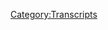 {{Transcript
    | title         = [[307: February 3-5, 2013]]
    | caption       = [https://knowledgefight.libsyn.com/knowledge-fight-february-3-5-2013 Listen to this episode on Libsyn]
    | episodeNumber = [[307: February 3-5, 2013|307]]
    | length        = 01:07:34
}}

{{MessageBox
    | header     = Warning: Bot Generated Content
    | text       = This transcript was automatically generated by transcription software and likely contains many mistakes and misattributions. Please check the audio for definitive quotes, attribution, and context.
    | image      = N3yvass4myg91.webp
    | imagewidth = 50px
    | id         = warning
}}

{{TranscriptBlock
    | name      = Unknown Speaker
    | timestamp = 00:00:00.000
    | text      = Andy in Kansas. You're on the air. Thanks for holding.
}}

{{TranscriptBlock
    | name      = Unknown Speaker
    | timestamp = 00:00:04.000
    | text      = Hello Alex. I'm a first time caller. I'm a huge fan. I love your work.
}}

{{TranscriptBlock
    | name      = Unknown Speaker
    | timestamp = 00:00:07.200
    | text      = I love you. Hey everybody. Welcome back to Knowledge Fight. I'm Dan.
}}

{{TranscriptBlock
    | name      = Unknown Speaker
    | timestamp = 00:00:09.599
    | text      = I'm Jordan. We're couple dudes. Like to sit around, drink novelty beverages,
}}

{{TranscriptBlock
    | name      = Unknown Speaker
    | timestamp = 00:00:12.320
    | text      = and talk a little bit about Alex Jones. Indeed we are, Dan.
}}

{{TranscriptBlock
    | name      = Unknown Speaker
    | timestamp = 00:00:16.079
    | text      = Jordan. Dan!
}}

{{TranscriptBlock
    | name      = Unknown Speaker
    | timestamp = 00:00:16.879
    | text      = Jordan. Who has won 12 French Open titles?
}}

{{TranscriptBlock
    | name      = Unknown Speaker
    | timestamp = 00:00:21.839
    | text      = Okay, I know, I know nothing about the sport. Today who has won his 12th French Open title,
}}

{{TranscriptBlock
    | name      = Unknown Speaker
    | timestamp = 00:00:28.079
    | text      = Dan? I know nothing about anything you're talking about, but I know that it's Rafa,
}}

{{TranscriptBlock
    | name      = Unknown Speaker
    | timestamp = 00:00:31.199
    | text      = since you're talking about it. Rafa!
}}

{{TranscriptBlock
    | name      = Unknown Speaker
    | timestamp = 00:00:32.880
    | text      = Yeah. Everyone out there who doesn't know, Jordan's an insane fan of tennis,
}}

{{TranscriptBlock
    | name      = Unknown Speaker
    | timestamp = 00:00:39.759
    | text      = and specifically Rafa. And I'm happy for you, man. I didn't know that. Congratulations.
}}

{{TranscriptBlock
    | name      = Unknown Speaker
    | timestamp = 00:00:44.320
    | text      = It was amazing. It was amazing. It was a great morning.
}}

{{TranscriptBlock
    | name      = Unknown Speaker
    | timestamp = 00:00:46.399
    | text      = It was a good day for fandom. Yeah, it was fantastic. It was a tight match
}}

{{TranscriptBlock
    | name      = Unknown Speaker
    | timestamp = 00:00:51.280
    | text      = up tight, and then Rafa just murdered him 6-1, 6-1 in the final two sets.
}}

{{TranscriptBlock
    | name      = Unknown Speaker
    | timestamp = 00:00:55.679
    | text      = Great. Incredible. He's got a perfect forehand,
}}

{{TranscriptBlock
    | name      = Unknown Speaker
    | timestamp = 00:00:58.240
    | text      = Dan. He's looping around. So glad you asked me this question.
}}

{{TranscriptBlock
    | name      = Unknown Speaker
    | timestamp = 00:01:02.880
    | text      = Look, you always get your response. That's fair enough. I don't know anything
}}

{{TranscriptBlock
    | name      = Unknown Speaker
    | timestamp = 00:01:06.799
    | text      = about tennis, but I do know a lot about Alex Jones.
}}

{{TranscriptBlock
    | name      = Unknown Speaker
    | timestamp = 00:01:08.879
    | text      = And I have the reverse situation. Indeed. Today, Jordan, we've got an interesting
}}

{{TranscriptBlock
    | name      = Unknown Speaker
    | timestamp = 00:01:13.040
    | text      = episode. We're going back to the past, to 2013, to check in about Alex's path in his
}}

{{TranscriptBlock
    | name      = Unknown Speaker
    | timestamp = 00:01:19.280
    | text      = coverage of stuff after Sandy Hook. We are currently, today, covering February
}}

{{TranscriptBlock
    | name      = Unknown Speaker
    | timestamp = 00:01:24.719
    | text      = 3rd through 5th. A very interesting stretch of time where nothing
}}

{{TranscriptBlock
    | name      = Unknown Speaker
    | timestamp = 00:01:30.000
    | text      = groundbreaking happens. So an interesting, uninteresting stretch
}}

{{TranscriptBlock
    | name      = Unknown Speaker
    | timestamp = 00:01:33.599
    | text      = of time. No, I find it very interesting, but just
}}

{{TranscriptBlock
    | name      = Unknown Speaker
    | timestamp = 00:01:35.920
    | text      = not for any big picture reasons. Maybe outside of this podcast, what happens
}}

{{TranscriptBlock
    | name      = Unknown Speaker
    | timestamp = 00:01:41.040
    | text      = is not interesting at all. But for our interests, very interesting.
}}

{{TranscriptBlock
    | name      = Unknown Speaker
    | timestamp = 00:01:45.120
    | text      = I like it. And very excited. But before we get to it,
}}

{{TranscriptBlock
    | name      = Unknown Speaker
    | timestamp = 00:01:48.640
    | text      = I'd like to take a little time to say thank you to the people who have signed up and are
}}

{{TranscriptBlock
    | name      = Unknown Speaker
    | timestamp = 00:01:52.000
    | text      = supporting the show. We really appreciate it. So first of all, John
}}

{{TranscriptBlock
    | name      = Unknown Speaker
    | timestamp = 00:01:55.040
    | text      = Pants, thank you so much. You're now policy wonk.
}}

{{TranscriptBlock
    | name      = Unknown Speaker
    | timestamp = 00:01:57.760
    | text      = I'm a policy wonk. Thank you, John.
}}

{{TranscriptBlock
    | name      = Unknown Speaker
    | timestamp = 00:01:59.439
    | text      = Thank you, John Pants. Next to Nikolai, thank you so much.
}}

{{TranscriptBlock
    | name      = Unknown Speaker
    | timestamp = 00:02:02.319
    | text      = You're now policy wonk. I'm a policy wonk.
}}

{{TranscriptBlock
    | name      = Unknown Speaker
    | timestamp = 00:02:04.959
    | text      = Thank you, Nikolai. Not Ceausescu?
}}

{{TranscriptBlock
    | name      = Unknown Speaker
    | timestamp = 00:02:07.680
    | text      = No. Certainly not Ceausescu.
}}

{{TranscriptBlock
    | name      = Unknown Speaker
    | timestamp = 00:02:09.599
    | text      = We wouldn't accept that. If I were you.
}}

{{TranscriptBlock
    | name      = Unknown Speaker
    | timestamp = 00:02:12.240
    | text      = Next, Skylar. Thank you so much. You are now a policy wonk.
}}

{{TranscriptBlock
    | name      = Unknown Speaker
    | timestamp = 00:02:15.039
    | text      = I'm a policy wonk. Thank you Skylar.
}}

{{TranscriptBlock
    | name      = Unknown Speaker
    | timestamp = 00:02:17.439
    | text      = Next, Jeff. Thank you so much. You're now
}}

{{TranscriptBlock
    | name      = Unknown Speaker
    | timestamp = 00:02:19.599
    | text      = Policy wonk. I'm a policy wonk. Thanks Jeff. Finally. I'd like to say thank you to somebody who donated on an elevated level
}}

{{TranscriptBlock
    | name      = Unknown Speaker
    | timestamp = 00:02:25.599
    | text      = We appreciate very much. So I regret this but
}}

{{TranscriptBlock
    | name      = Unknown Speaker
    | timestamp = 00:02:29.360
    | text      = Penisaurus dicks you are now a technocrat. I'm a policy wonk crikey mate. That's fantastic. Have yourself a brew
}}

{{TranscriptBlock
    | name      = Unknown Speaker
    | timestamp = 00:02:36.819
    | text      = How's your 401k doing bro? We got to go full tilt boogie on this Watson. All right, let's just get down to business
}}

{{TranscriptBlock
    | name      = Unknown Speaker
    | timestamp = 00:02:42.280
    | text      = We ain't making that money off that heroin
}}

{{TranscriptBlock
    | name      = Unknown Speaker
    | timestamp = 00:02:44.280
    | text      = Why you pimps so good? My neck is freakishly large. I declare info war on you. Thank you so much
}}

{{TranscriptBlock
    | name      = Unknown Speaker
    | timestamp = 00:02:51.680
    | text      = Thank you. Penisaurus dicks. I feel like that's extortion. I feel like that's extortion
}}

{{TranscriptBlock
    | name      = Unknown Speaker
    | timestamp = 00:02:56.400
    | text      = You gave us money in order to elicit some terrible reaction. Yeah
}}

{{TranscriptBlock
    | name      = Unknown Speaker
    | timestamp = 00:03:01.719
    | text      = But thank you very much. Absolutely
}}

{{TranscriptBlock
    | name      = Unknown Speaker
    | timestamp = 00:03:03.719
    | text      = And if you're out there listening and you're thinking hey
}}

{{TranscriptBlock
    | name      = Unknown Speaker
    | timestamp = 00:03:05.639
    | text      = I like this show I'd like to support what these guys do you can do that by going to our website knowledge fight calm clicking
}}

{{TranscriptBlock
    | name      = Unknown Speaker
    | timestamp = 00:03:09.719
    | text      = The button that says support the show. We would appreciate it. Yes, we would so Jordan
}}

{{TranscriptBlock
    | name      = Unknown Speaker
    | timestamp = 00:03:14.199
    | text      = I don't know if you know this but February 3rd
}}

{{TranscriptBlock
    | name      = Unknown Speaker
    | timestamp = 00:03:17.280
    | text      = 2013 was a special day. It was a Sunday. It was okay Super Bowl Sunday. Oh, it was Super Bowl Sunday
}}

{{TranscriptBlock
    | name      = Unknown Speaker
    | timestamp = 00:03:24.560
    | text      = So we've got some bitching to do about stuff that has nothing to do with the real world sublimation
}}

{{TranscriptBlock
    | name      = Unknown Speaker
    | timestamp = 00:03:32.000
    | text      = Perfect war ritual. Yes, absolutely. It's there's a lot of bullshit on on that day about how like I'm not into football
}}

{{TranscriptBlock
    | name      = Unknown Speaker
    | timestamp = 00:03:39.080
    | text      = I'm in the arena of the real world great Alex. Thank you very much
}}

{{TranscriptBlock
    | name      = Unknown Speaker
    | timestamp = 00:03:44.520
    | text      = Does he do does he just do the same episode every Super Bowl Sunday?
}}

{{TranscriptBlock
    | name      = Unknown Speaker
    | timestamp = 00:03:48.759
    | text      = I feel like I've heard him say that he's not into football every single time
}}

{{TranscriptBlock
    | name      = Unknown Speaker
    | timestamp = 00:03:52.360
    | text      = We've covered one of those as somebody who's heard a number of them. There are differences. Okay, but it's very close
}}

{{TranscriptBlock
    | name      = Unknown Speaker
    | timestamp = 00:03:58.159
    | text      = Okay, they're very similar shows
}}

{{TranscriptBlock
    | name      = Unknown Speaker
    | timestamp = 00:04:01.159
    | text      = Just like he uses the Super Bowl existing as a reason to just punch football
}}

{{TranscriptBlock
    | name      = Unknown Speaker
    | timestamp = 00:04:05.919
    | text      = Yeah, I'm like like it imply that he's more of a man than sports fan. Right? Right, which is cool
}}

{{TranscriptBlock
    | name      = Unknown Speaker
    | timestamp = 00:04:13.280
    | text      = It's a great use of time
}}

{{TranscriptBlock
    | name      = Unknown Speaker
    | timestamp = 00:04:15.759
    | text      = He seems a little bit upset about the commercials and he seems upset about
}}

{{TranscriptBlock
    | name      = Unknown Speaker
    | timestamp = 00:04:20.720
    | text      = Sandy Hook choir performing and the halftime show
}}

{{TranscriptBlock
    | name      = Unknown Speaker
    | timestamp = 00:04:23.680
    | text      = But he's not really that upset about it outside of being like they just want to turn everyone against guns. Right? Right, right
}}

{{TranscriptBlock
    | name      = Unknown Speaker
    | timestamp = 00:04:30.639
    | text      = It's not it's not really that to that offensive. It's not really that crazy. That's because they're probably
}}

{{TranscriptBlock
    | name      = Unknown Speaker
    | timestamp = 00:04:37.399
    | text      = They were their props to him. So why would he continue attacking them from that point of view?
}}

{{TranscriptBlock
    | name      = Unknown Speaker
    | timestamp = 00:04:43.800
    | text      = Because he stopped caring about them. Yeah. Yeah, so the show itself is not really all that interesting
}}

{{TranscriptBlock
    | name      = Unknown Speaker
    | timestamp = 00:04:51.160
    | text      = But he does take calls in the second hour and he gets a call that is very important stuff
}}

{{TranscriptBlock
    | name      = Unknown Speaker
    | timestamp = 00:04:57.759
    | text      = this caller is nice to Alex and then flips it on him and
}}

{{TranscriptBlock
    | name      = Unknown Speaker
    | timestamp = 00:05:02.560
    | text      = Drops a reference that Alex knows what it means and anybody who studies Alex knows what it means
}}

{{TranscriptBlock
    | name      = Unknown Speaker
    | timestamp = 00:05:09.199
    | text      = But might confuse the uninitiated. I have a question for you Alex. Yes
}}

{{TranscriptBlock
    | name      = Unknown Speaker
    | timestamp = 00:05:14.800
    | text      = Who's Mallory Mahoney?
}}

{{TranscriptBlock
    | name      = Unknown Speaker
    | timestamp = 00:05:18.680
    | text      = Mallory Mahoney is one of our graphics people that works here at the office
}}

{{TranscriptBlock
    | name      = Unknown Speaker
    | timestamp = 00:05:22.519
    | text      = Wouldn't she formerly with Stoppard?
}}

{{TranscriptBlock
    | name      = Unknown Speaker
    | timestamp = 00:05:24.519
    | text      = You know, you guys are mentally ill and I appreciate your call, you know
}}

{{TranscriptBlock
    | name      = Unknown Speaker
    | timestamp = 00:05:29.240
    | text      = Six graphics people for the magazine and for working in here and the University of Texas is here in Austin Stratford is like
}}

{{TranscriptBlock
    | name      = Unknown Speaker
    | timestamp = 00:05:38.560
    | text      = Private intelligence gathering firm that in my opinion puts out propaganda
}}

{{TranscriptBlock
    | name      = Unknown Speaker
    | timestamp = 00:05:42.680
    | text      = It's like a feedback loop to like agree with the Pentagon's they could say look this private group said somebody worked there for a month
}}

{{TranscriptBlock
    | name      = Unknown Speaker
    | timestamp = 00:05:49.040
    | text      = And a half as a unpaid intern and helped write a paper on China
}}

{{TranscriptBlock
    | name      = Unknown Speaker
    | timestamp = 00:05:52.680
    | text      = And and and I mean what am I gonna do if somebody was ever in the military or somebody ever?
}}

{{TranscriptBlock
    | name      = Unknown Speaker
    | timestamp = 00:05:56.920
    | text      = In you how many people you know about a third of the UT journalism people?
}}

{{TranscriptBlock
    | name      = Unknown Speaker
    | timestamp = 00:06:01.839
    | text      = That we bring in here for interviews because we heard a couple from UT actually three of them from UT
}}

{{TranscriptBlock
    | name      = Unknown Speaker
    | timestamp = 00:06:06.319
    | text      = Did you know about half of them or more out now had an internship so much more?
}}

{{TranscriptBlock
    | name      = Unknown Speaker
    | timestamp = 00:06:10.600
    | text      = There's not many places to get a media internship the Austin American Statesman
}}

{{TranscriptBlock
    | name      = Unknown Speaker
    | timestamp = 00:06:15.079
    | text      = The Austin Chronicle this is for print the Houston
}}

{{TranscriptBlock
    | name      = Unknown Speaker
    | timestamp = 00:06:19.100
    | text      = or the Texas Observer or whatever it's called that's small and then Stratford because it's mainly writing thousands of things a day that is
}}

{{TranscriptBlock
    | name      = Unknown Speaker
    | timestamp = 00:06:26.540
    | text      = mental illness so this caller is
}}

{{TranscriptBlock
    | name      = Unknown Speaker
    | timestamp = 00:06:30.540
    | text      = Lay laying a criticism on Alex. Yeah, that is
}}

{{TranscriptBlock
    | name      = Unknown Speaker
    | timestamp = 00:06:34.699
    | text      = Around and circling the idea that Alex is controlled opposition, right?
}}

{{TranscriptBlock
    | name      = Unknown Speaker
    | timestamp = 00:06:38.740
    | text      = This is what this is big about so Mallory Mahoney has become a code word in these conspiracy worlds these conspiracy circles
}}

{{TranscriptBlock
    | name      = Unknown Speaker
    | timestamp = 00:06:46.019
    | text      = When someone uses her name what they're trying to signal is they believe that Alex is controlled opposition
}}

{{TranscriptBlock
    | name      = Unknown Speaker
    | timestamp = 00:06:50.779
    | text      = Which is proven by the fact that he employed a woman named Molly Molly Maroney who whose name?
}}

{{TranscriptBlock
    | name      = Unknown Speaker
    | timestamp = 00:06:56.819
    | text      = This guy is getting wrong who had previously worked as an intern at Stratford
}}

{{TranscriptBlock
    | name      = Unknown Speaker
    | timestamp = 00:07:00.899
    | text      = After Alex didn't pay him enough to write some of his books or to sell some of the books that he was putting on his
}}

{{TranscriptBlock
    | name      = Unknown Speaker
    | timestamp = 00:07:07.639
    | text      = Website mark dice turned on Alex Jones and started making videos about how Alex was full of shit during that period he would often bring
}}

{{TranscriptBlock
    | name      = Unknown Speaker
    | timestamp = 00:07:14.060
    | text      = Up Molly as evidence that Alex was controlled opposition those videos mysteriously all disappeared when mark and Alex made up and mark changed his tune
}}

{{TranscriptBlock
    | name      = Unknown Speaker
    | timestamp = 00:07:21.240
    | text      = Real fast surprised some might say that that's an example of Alex paying off mark to shut him up
}}

{{TranscriptBlock
    | name      = Unknown Speaker
    | timestamp = 00:07:27.100
    | text      = But an equally likely possibility is that mark was mad that Alex stiffed him
}}

{{TranscriptBlock
    | name      = Unknown Speaker
    | timestamp = 00:07:30.540
    | text      = So he started making shit up and then once Alex paid him he got back to being friends again
}}

{{TranscriptBlock
    | name      = Unknown Speaker
    | timestamp = 00:07:35.379
    | text      = Yeah, that's an easy way to retain friendship whenever your friendship is based on a transaction
}}

{{TranscriptBlock
    | name      = Unknown Speaker
    | timestamp = 00:07:40.939
    | text      = Anyways, yeah, either way as a non insane human. I definitely respect Alex's response to that caller
}}

{{TranscriptBlock
    | name      = Unknown Speaker
    | timestamp = 00:07:46.939
    | text      = He's clearly a bit frustrated by these accusations, but he doesn't seem like he's responding with the kind of blind rage
}}

{{TranscriptBlock
    | name      = Unknown Speaker
    | timestamp = 00:07:52.060
    | text      = He usually uses to deflect from valid criticisms
}}

{{TranscriptBlock
    | name      = Unknown Speaker
    | timestamp = 00:07:55.300
    | text      = His explanation for why someone who used to be an intern at Stratford might end up working at info wars makes total sense
}}

{{TranscriptBlock
    | name      = Unknown Speaker
    | timestamp = 00:08:00.899
    | text      = So in order for someone to make this look suspicious
}}

{{TranscriptBlock
    | name      = Unknown Speaker
    | timestamp = 00:08:03.500
    | text      = I'm going to need something a little bit more damning in order for this like oh, she was at Stratford
}}

{{TranscriptBlock
    | name      = Unknown Speaker
    | timestamp = 00:08:09.259
    | text      = She now works at info wars. It's a clear
}}

{{TranscriptBlock
    | name      = Unknown Speaker
    | timestamp = 00:08:12.300
    | text      = It's proof. Yeah, so I need more and before I get into any of this
}}

{{TranscriptBlock
    | name      = Unknown Speaker
    | timestamp = 00:08:17.019
    | text      = Let me be clear. None of this should be interpreted as me saying that Stratford is not a shady and suspicious entity
}}

{{TranscriptBlock
    | name      = Unknown Speaker
    | timestamp = 00:08:22.939
    | text      = That's a matter that other outlets will probably cover way more competently that I can I am only
}}

{{TranscriptBlock
    | name      = Unknown Speaker
    | timestamp = 00:08:27.379
    | text      = Concerned with checking in on the arguments that people make that try and connect Alex to Stratford
}}

{{TranscriptBlock
    | name      = Unknown Speaker
    | timestamp = 00:08:32.059
    | text      = That is my only interest gotcha
}}

{{TranscriptBlock
    | name      = Unknown Speaker
    | timestamp = 00:08:34.539
    | text      = A lot of the belief that Alex Jones is an agent of Stratford traces back to a February 12th
}}

{{TranscriptBlock
    | name      = Unknown Speaker
    | timestamp = 00:08:39.740
    | text      = 2012 article written by a guy named David Chase Taylor on his website truther.org
}}

{{TranscriptBlock
    | name      = Unknown Speaker
    | timestamp = 00:08:45.700
    | text      = Before addressing his specific points. It's worth noting that a related article link on this article is quote ten reasons
}}

{{TranscriptBlock
    | name      = Unknown Speaker
    | timestamp = 00:08:52.700
    | text      = Why Alex Jones is the biological son or grandson of one Adolf Hitler?
}}

{{TranscriptBlock
    | name      = Unknown Speaker
    | timestamp = 00:08:56.940
    | text      = Okay, so we know we're dealing with some well-sourced calm headed shit. Yeah, I was gonna say I don't think there's anything
}}

{{TranscriptBlock
    | name      = Unknown Speaker
    | timestamp = 00:09:03.299
    | text      = I would believe less than something that came from truther.org like if you just name your website
}}

{{TranscriptBlock
    | name      = Unknown Speaker
    | timestamp = 00:09:09.220
    | text      = Yes, you know that that's why I'm sure that's why I don't trust you
}}

{{TranscriptBlock
    | name      = Unknown Speaker
    | timestamp = 00:09:13.259
    | text      = Also before we accidentally take too much of what this guy says seriously
}}

{{TranscriptBlock
    | name      = Unknown Speaker
    | timestamp = 00:09:16.740
    | text      = It's important to know what he's up to in the more recent days in 2017
}}

{{TranscriptBlock
    | name      = Unknown Speaker
    | timestamp = 00:09:21.580
    | text      = He put out a press release saying quote after months of deliberation and with great trepidation
}}

{{TranscriptBlock
    | name      = Unknown Speaker
    | timestamp = 00:09:25.620
    | text      = I begrudgingly announced that I am the so-called Messiah. Took a turn, didn't it. You know what, I appreciate that he's willing to admit it is a begrudging responsibility. It's so calm. You know what, you don't want to be the Messiah, Dan. I believe that wholeheartedly.
}}

{{TranscriptBlock
    | name      = Unknown Speaker
    | timestamp = 00:09:47.620
    | text      = Yeah, the the the king should not want to be king. Yeah, and it's just so much work
}}

{{TranscriptBlock
    | name      = Unknown Speaker
    | timestamp = 00:09:52.019
    | text      = Yeah, I do not reveal this for fame or gain but rather out of self-preservation
}}

{{TranscriptBlock
    | name      = Unknown Speaker
    | timestamp = 00:09:56.460
    | text      = For it's far less likely that the Geneva-based CIA will assassinate me prior to the end of the Maya calendar
}}

{{TranscriptBlock
    | name      = Unknown Speaker
    | timestamp = 00:10:02.220
    | text      = That sounds right. Once I announce that I am the Messiah. The last thing the CIA wants to do is martyr the whistleblower
}}

{{TranscriptBlock
    | name      = Unknown Speaker
    | timestamp = 00:10:08.220
    | text      = journalist who exposed CIA headquarters beneath Lake Geneva right after he declares he is the so-called chosen one. Right, right, right, right. That's
}}

{{TranscriptBlock
    | name      = Unknown Speaker
    | timestamp = 00:10:16.059
    | text      = That's like mailing something to yourself because you can't afford the copyright. Is that what we're doing?
}}

{{TranscriptBlock
    | name      = Unknown Speaker
    | timestamp = 00:10:23.059
    | text      = It's a little nutty. So here he goes on to say quote, although Jesus Christ allegedly existed 2,000 plus years ago, he holds the title of Messiah and has been deemed the savior of mankind.
}}

{{TranscriptBlock
    | name      = Unknown Speaker
    | timestamp = 00:10:35.059
    | text      = The reality is that mankind didn't need a savior back then like they do now. Therefore the story of Jesus depicted in the Holy Bible is the story of the future Messiah
}}

{{TranscriptBlock
    | name      = Unknown Speaker
    | timestamp = 00:10:44.059
    | text      = which has now been identified as David Chase Taylor. Aside from all the physical traits and similarities, the trials and tribulations suffered by Jesus are reflected in the life of David Chase Taylor.
}}

{{TranscriptBlock
    | name      = Unknown Speaker
    | timestamp = 00:10:53.059
    | text      = Hold on, hold on. He looks like Jesus?
}}

{{TranscriptBlock
    | name      = Unknown Speaker
    | timestamp = 00:10:55.059
    | text      = According to him, yeah. I can't vouch for that. That is to say the persecution allegedly suffered by Jesus has been inflicted upon Taylor tenfold.
}}

{{TranscriptBlock
    | name      = Unknown Speaker
    | timestamp = 00:11:06.059
    | text      = He has been subjected to unspeakable tortures and persecution over the last seven years with his quest to save humanity from extinction.
}}

{{TranscriptBlock
    | name      = Unknown Speaker
    | timestamp = 00:11:14.059
    | text      = I have ten times as many holes in my hands and feet. How dare you?
}}

{{TranscriptBlock
    | name      = Unknown Speaker
    | timestamp = 00:11:18.059
    | text      = Yeah, that's a cool dude. A real good source of information, guys. Winners.
}}

{{TranscriptBlock
    | name      = Unknown Speaker
    | timestamp = 00:11:25.059
    | text      = I'm liking him, I'm liking him. How's he doing? Like where is he in 2019? Because we still need a Messiah, buddy.
}}

{{TranscriptBlock
    | name      = Unknown Speaker
    | timestamp = 00:11:32.059
    | text      = From what I can tell from his website, he's mostly posting open letters to journalists every few days that are basically on his website.
}}

{{TranscriptBlock
    | name      = Unknown Speaker
    | timestamp = 00:11:43.059
    | text      = In case I get killed in the next few days, here's who did it. Just over and over and over again. And he never gets killed.
}}

{{TranscriptBlock
    | name      = Unknown Speaker
    | timestamp = 00:11:53.059
    | text      = There's a purity of that that I just can't get. It's so pure. It's an insanely high level paranoia. But you're right. Pure.
}}

{{TranscriptBlock
    | name      = Unknown Speaker
    | timestamp = 00:12:03.059
    | text      = So when we talk about the accusations that Alex works for Stratfor, consider that the source of those conspiracies trace back to an article written by that dude.
}}

{{TranscriptBlock
    | name      = Unknown Speaker
    | timestamp = 00:12:10.059
    | text      = I went through the original article and here are the basic claims that he makes. Alex is in Austin and Stratfor is headquartered in Austin. So there's a geographic connection.
}}

{{TranscriptBlock
    | name      = Unknown Speaker
    | timestamp = 00:12:19.059
    | text      = Don, you've already solved that conundrum. I believe him wholeheartedly.
}}

{{TranscriptBlock
    | name      = Unknown Speaker
    | timestamp = 00:12:24.059
    | text      = Well, I mean, Boeing is run out of Chicago, so are we connected to them?
}}

{{TranscriptBlock
    | name      = Unknown Speaker
    | timestamp = 00:12:28.059
    | text      = Oh shit, we are.
}}

{{TranscriptBlock
    | name      = Unknown Speaker
    | timestamp = 00:12:30.059
    | text      = Oh no. All state and state farm are both based here, but I don't have private insurance. Let alone does our show have any connection to the insurance industry.
}}

{{TranscriptBlock
    | name      = Unknown Speaker
    | timestamp = 00:12:38.059
    | text      = Geography is nothing. That means zero. The second piece of information that connects them.
}}

{{TranscriptBlock
    | name      = Unknown Speaker
    | timestamp = 00:12:44.059
    | text      = Stratfor was founded in 1996, and according to Taylor, Alex's career began in 1996.
}}

{{TranscriptBlock
    | name      = Unknown Speaker
    | timestamp = 00:12:50.059
    | text      = While it is true that Alex began his run on KJFK in 1996, his public access show predates that.
}}

{{TranscriptBlock
    | name      = Unknown Speaker
    | timestamp = 00:12:56.059
    | text      = Also, Infowars itself wouldn't actually be founded until 1999, so I don't really think there's even a chronological connection here. He's just throwing spaghetti.
}}

{{TranscriptBlock
    | name      = Unknown Speaker
    | timestamp = 00:13:05.059
    | text      = Yeah, I like to entertain it for humor, but this is just nothing.
}}

{{TranscriptBlock
    | name      = Unknown Speaker
    | timestamp = 00:13:10.059
    | text      = Three, both Stratfor and Infowars use intelligence employees to create analysis that they disseminate.
}}

{{TranscriptBlock
    | name      = Unknown Speaker
    | timestamp = 00:13:16.059
    | text      = That's barely even worthwhile as a connection.
}}

{{TranscriptBlock
    | name      = Unknown Speaker
    | timestamp = 00:13:19.059
    | text      = That's a two-bit... They both use pizza ovens to make pizza at Papa John's and at Denny's.
}}

{{TranscriptBlock
    | name      = Unknown Speaker
    | timestamp = 00:13:26.059
    | text      = Connected.
}}

{{TranscriptBlock
    | name      = Unknown Speaker
    | timestamp = 00:13:27.059
    | text      = Exactly.
}}

{{TranscriptBlock
    | name      = Unknown Speaker
    | timestamp = 00:13:28.059
    | text      = Connected.
}}

{{TranscriptBlock
    | name      = Unknown Speaker
    | timestamp = 00:13:29.059
    | text      = The fourth, Alex Jones is supposedly a conspiracy theorist and outsider, yet he's friends with celebrities like Jesse Ventura and Joe Rogan.
}}

{{TranscriptBlock
    | name      = Unknown Speaker
    | timestamp = 00:13:36.059
    | text      = Is celebrity...
}}

{{TranscriptBlock
    | name      = Unknown Speaker
    | timestamp = 00:13:38.059
    | text      = Stuckers!
}}

{{TranscriptBlock
    | name      = Unknown Speaker
    | timestamp = 00:13:41.059
    | text      = That's not suspicious!
}}

{{TranscriptBlock
    | name      = Unknown Speaker
    | timestamp = 00:13:43.059
    | text      = Then the fifth one, both Alex Jones and Stratfor released intelligence predicting 9-11, but so did a whole lot of people.
}}

{{TranscriptBlock
    | name      = Unknown Speaker
    | timestamp = 00:13:50.059
    | text      = So did Bill Cooper.
}}

{{TranscriptBlock
    | name      = Unknown Speaker
    | timestamp = 00:13:52.059
    | text      = That doesn't mean anything.
}}

{{TranscriptBlock
    | name      = Unknown Speaker
    | timestamp = 00:13:54.059
    | text      = This is just selectively using a couple pieces of information to create a false connection that you want to appear in the world.
}}

{{TranscriptBlock
    | name      = Unknown Speaker
    | timestamp = 00:14:00.059
    | text      = And so David Chase Taylor took all this information and made his argument that Alex is working for Stratfor and is a shill.
}}

{{TranscriptBlock
    | name      = Unknown Speaker
    | timestamp = 00:14:08.059
    | text      = Yeah, I think he probably was up until about 2012, and then they just let him go.
}}

{{TranscriptBlock
    | name      = Unknown Speaker
    | timestamp = 00:14:13.059
    | text      = That's what makes the most sense to me.
}}

{{TranscriptBlock
    | name      = Unknown Speaker
    | timestamp = 00:14:15.059
    | text      = You think that David Chase Taylor was right?
}}

{{TranscriptBlock
    | name      = Unknown Speaker
    | timestamp = 00:14:17.059
    | text      = Yeah, based on this information.
}}

{{TranscriptBlock
    | name      = Unknown Speaker
    | timestamp = 00:14:18.059
    | text      = Man, there's one other piece of his argument, though, and that is that David Taylor says that Stratfor is a Zionist Mossad Front, and Alex is married to a Jewish woman, so you do the math.
}}

{{TranscriptBlock
    | name      = Unknown Speaker
    | timestamp = 00:14:31.059
    | text      = That's a big part of the E.
}}

{{TranscriptBlock
    | name      = Unknown Speaker
    | timestamp = 00:14:34.059
    | text      = Okay, I was wondering if the...
}}

{{TranscriptBlock
    | name      = Unknown Speaker
    | timestamp = 00:14:36.059
    | text      = Yeah.
}}

{{TranscriptBlock
    | name      = Unknown Speaker
    | timestamp = 00:14:37.059
    | text      = Yeah, it was gonna come in.
}}

{{TranscriptBlock
    | name      = Unknown Speaker
    | timestamp = 00:14:39.059
    | text      = That is what's really behind all of these people.
}}

{{TranscriptBlock
    | name      = Unknown Speaker
    | timestamp = 00:14:41.059
    | text      = Yeah, yeah, yeah.
}}

{{TranscriptBlock
    | name      = Unknown Speaker
    | timestamp = 00:14:42.059
    | text      = So the people who push the Alex Jones works for Stratfor narrative that's based on the incredibly inconclusive blog post by David Chase Taylor, they aren't doing so because they're worried about Alex secretly working for the feds.
}}

{{TranscriptBlock
    | name      = Unknown Speaker
    | timestamp = 00:14:52.059
    | text      = It's all about the idea of Alex working for Stratfor as an explanation for why he won't come out and admit what they think is an obvious truth, and that is that the NWO and all the world banking system are a big Jewish conspiracy.
}}

{{TranscriptBlock
    | name      = Unknown Speaker
    | timestamp = 00:15:05.059
    | text      = I've reviewed a ton of conspiracies that have spun out of David Chase Taylor's blog post attempting to... they're just attempting to expand on the theory and make more connections between Alex and Stratfor, and they're all super weak, and they all come back to people who are mad that Alex won't publicly say that the real enemy is the Jews.
}}

{{TranscriptBlock
    | name      = Unknown Speaker
    | timestamp = 00:15:21.059
    | text      = Yeah.
}}

{{TranscriptBlock
    | name      = Unknown Speaker
    | timestamp = 00:15:22.059
    | text      = One thing that I've always considered and kept in the back of my mind is how valuable having enemies like that is.
}}

{{TranscriptBlock
    | name      = Unknown Speaker
    | timestamp = 00:15:29.059
    | text      = Yeah.
}}

{{TranscriptBlock
    | name      = Unknown Speaker
    | timestamp = 00:15:30.059
    | text      = And unlike Alex, who's vulnerable to accusations of antisemitism based on his antisemitic worldview, it's almost a get-out-of-jail-free card to have a loud group of people who are way more antisemitic than you attacking you for not being antisemitic enough.
}}

{{TranscriptBlock
    | name      = Unknown Speaker
    | timestamp = 00:15:43.059
    | text      = Yeah.
}}

{{TranscriptBlock
    | name      = Unknown Speaker
    | timestamp = 00:15:44.059
    | text      = It's a really valuable thing.
}}

{{TranscriptBlock
    | name      = Unknown Speaker
    | timestamp = 00:15:45.059
    | text      = It turns out that semitism and antisemitism are a spectrum, and that's what makes it so difficult.
}}

{{TranscriptBlock
    | name      = Unknown Speaker
    | timestamp = 00:15:50.059
    | text      = Yeah.
}}

{{TranscriptBlock
    | name      = Unknown Speaker
    | timestamp = 00:15:51.059
    | text      = Also, if Molly Moroney was some kind of deeply embedded intelligence agent working for Infowars under the cover of being a graphic designer and editorial staff member for Infowars, it makes no sense that they would credit her under her real name.
}}

{{TranscriptBlock
    | name      = Unknown Speaker
    | timestamp = 00:16:05.059
    | text      = Or why would they credit her at all for being a graphic designer on the Infowars magazine?
}}

{{TranscriptBlock
    | name      = Unknown Speaker
    | timestamp = 00:16:11.059
    | text      = I mean, look, hey, just because you're a secret operative doesn't mean you don't want to see your name in the credits.
}}

{{TranscriptBlock
    | name      = Unknown Speaker
    | timestamp = 00:16:18.059
    | text      = You do the work, you get the credit.
}}

{{TranscriptBlock
    | name      = Unknown Speaker
    | timestamp = 00:16:20.059
    | text      = No.
}}

{{TranscriptBlock
    | name      = Unknown Speaker
    | timestamp = 00:16:21.059
    | text      = Yeah, come on.
}}

{{TranscriptBlock
    | name      = Unknown Speaker
    | timestamp = 00:16:22.059
    | text      = No.
}}

{{TranscriptBlock
    | name      = Unknown Speaker
    | timestamp = 00:16:23.059
    | text      = The government always gives those secret operatives credit.
}}

{{TranscriptBlock
    | name      = Unknown Speaker
    | timestamp = 00:16:24.059
    | text      = I think the fact that she's listed in the credits is almost an indication that this is not suspicious at all.
}}

{{TranscriptBlock
    | name      = Unknown Speaker
    | timestamp = 00:16:31.059
    | text      = Something that makes me even less suspicious is that Molly seems to have gone on to have a career in visual arts as opposed to in propaganda.
}}

{{TranscriptBlock
    | name      = Unknown Speaker
    | timestamp = 00:16:39.059
    | text      = In 2013, after she ended her very short time at Infowars, Molly started an art collective called Spratix, SPRATX, Austin, Texas.
}}

{{TranscriptBlock
    | name      = Unknown Speaker
    | timestamp = 00:16:49.059
    | text      = Yeah, they do this really cool thing called Free Art Friday.
}}

{{TranscriptBlock
    | name      = Unknown Speaker
    | timestamp = 00:16:51.059
    | text      = I'm not sure if they still do, but they did this thing where artists would hide pieces of art they'd created around the city for people to find and take home.
}}

{{TranscriptBlock
    | name      = Unknown Speaker
    | timestamp = 00:16:58.059
    | text      = They'd post clues on Instagram as to where the pieces were hidden, so everybody got to play a big city-wide game of hide-and-seek.
}}

{{TranscriptBlock
    | name      = Unknown Speaker
    | timestamp = 00:17:04.059
    | text      = That is the most fun.
}}

{{TranscriptBlock
    | name      = Unknown Speaker
    | timestamp = 00:17:06.059
    | text      = Yeah.
}}

{{TranscriptBlock
    | name      = Unknown Speaker
    | timestamp = 00:17:07.059
    | text      = I probably don't have the energy to partake in something like that, but I am also not so jaded that I think it's not cool.
}}

{{TranscriptBlock
    | name      = Unknown Speaker
    | timestamp = 00:17:13.059
    | text      = No, especially if you... Come on. A former Infowars employee goes out and goes,
}}

{{TranscriptBlock
    | name      = Unknown Speaker
    | timestamp = 00:17:19.059
    | text      = Fuck that entire world. We're gonna play hide-and-seek with art. That's beauty.
}}

{{TranscriptBlock
    | name      = Unknown Speaker
    | timestamp = 00:17:24.059
    | text      = Because she's just an artist.
}}

{{TranscriptBlock
    | name      = Unknown Speaker
    | timestamp = 00:17:25.059
    | text      = Yeah, she's just an artist.
}}

{{TranscriptBlock
    | name      = Unknown Speaker
    | timestamp = 00:17:26.059
    | text      = Since then, Spratix has grown into a full-fledged artist-oriented agency.
}}

{{TranscriptBlock
    | name      = Unknown Speaker
    | timestamp = 00:17:31.059
    | text      = I was waiting for you to say cult.
}}

{{TranscriptBlock
    | name      = Unknown Speaker
    | timestamp = 00:17:32.059
    | text      = No.
}}

{{TranscriptBlock
    | name      = Unknown Speaker
    | timestamp = 00:17:33.059
    | text      = They connect people who need art services with providers and have all sorts of other art-related business wings.
}}

{{TranscriptBlock
    | name      = Unknown Speaker
    | timestamp = 00:17:38.059
    | text      = I've never met her, but from everything I can tell, Molly Moroney seems really cool.
}}

{{TranscriptBlock
    | name      = Unknown Speaker
    | timestamp = 00:17:42.059
    | text      = In fact, the only negative thing I could really find about her is that she worked at Infowars,
}}

{{TranscriptBlock
    | name      = Unknown Speaker
    | timestamp = 00:17:45.059
    | text      = which totally is understandable given that coming out of college...
}}

{{TranscriptBlock
    | name      = Unknown Speaker
    | timestamp = 00:17:51.059
    | text      = No, Alex's explanation for why somebody would take that position at Infowars makes perfect sense.
}}

{{TranscriptBlock
    | name      = Unknown Speaker
    | timestamp = 00:17:57.059
    | text      = No, his explanation for why someone would have an internship at Stratford.
}}

{{TranscriptBlock
    | name      = Unknown Speaker
    | timestamp = 00:18:01.059
    | text      = Oh, yeah.
}}

{{TranscriptBlock
    | name      = Unknown Speaker
    | timestamp = 00:18:02.059
    | text      = But it still works as to why...
}}

{{TranscriptBlock
    | name      = Unknown Speaker
    | timestamp = 00:18:03.059
    | text      = It's why she worked at Infowars, yeah.
}}

{{TranscriptBlock
    | name      = Unknown Speaker
    | timestamp = 00:18:05.059
    | text      = And understandably, she leaves Infowars off her resume nowadays.
}}

{{TranscriptBlock
    | name      = Unknown Speaker
    | timestamp = 00:18:09.059
    | text      = Surprise.
}}

{{TranscriptBlock
    | name      = Unknown Speaker
    | timestamp = 00:18:10.059
    | text      = So I don't know, I think this is a load of bullshit, but it's a big important piece of the anti-Alex Jones world.
}}

{{TranscriptBlock
    | name      = Unknown Speaker
    | timestamp = 00:18:16.059
    | text      = A lot of the people who are critical of him to the level that you and I are,
}}

{{TranscriptBlock
    | name      = Unknown Speaker
    | timestamp = 00:18:21.059
    | text      = a lot of them get really sidetracked into that sort of Molly Moroney world.
}}

{{TranscriptBlock
    | name      = Unknown Speaker
    | timestamp = 00:18:26.059
    | text      = He works for Stratford.
}}

{{TranscriptBlock
    | name      = Unknown Speaker
    | timestamp = 00:18:30.059
    | text      = Boo.
}}

{{TranscriptBlock
    | name      = Unknown Speaker
    | timestamp = 00:18:31.059
    | text      = Yeah, absolutely.
}}

{{TranscriptBlock
    | name      = Unknown Speaker
    | timestamp = 00:18:32.059
    | text      = Lame.
}}

{{TranscriptBlock
    | name      = Unknown Speaker
    | timestamp = 00:18:33.059
    | text      = Get a better conspiracy theory.
}}

{{TranscriptBlock
    | name      = Unknown Speaker
    | timestamp = 00:18:35.059
    | text      = So in this next clip from the third, Alex says something that seems to imply
}}

{{TranscriptBlock
    | name      = Unknown Speaker
    | timestamp = 00:18:40.059
    | text      = that he does believe that there were actors at Sandy Hook, which is not good.
}}

{{TranscriptBlock
    | name      = Unknown Speaker
    | timestamp = 00:18:45.059
    | text      = But it's clear that that's at least in the background and kind of what he believes.
}}

{{TranscriptBlock
    | name      = Unknown Speaker
    | timestamp = 00:18:49.059
    | text      = See, what's happened is the public has lost faith in the mainstream media and the government,
}}

{{TranscriptBlock
    | name      = Unknown Speaker
    | timestamp = 00:18:53.059
    | text      = which overall is a healthy thing.
}}

{{TranscriptBlock
    | name      = Unknown Speaker
    | timestamp = 00:18:55.059
    | text      = The founding fathers stated that, history shows that.
}}

{{TranscriptBlock
    | name      = Unknown Speaker
    | timestamp = 00:18:57.059
    | text      = But they had judgment.
}}

{{TranscriptBlock
    | name      = Unknown Speaker
    | timestamp = 00:18:59.059
    | text      = It doesn't mean that then everything is fake.
}}

{{TranscriptBlock
    | name      = Unknown Speaker
    | timestamp = 00:19:03.059
    | text      = It doesn't mean that I'm Bill Hicks or that I'm really an actor
}}

{{TranscriptBlock
    | name      = Unknown Speaker
    | timestamp = 00:19:09.059
    | text      = and the professor in Florida who says that Sandy Hook may have been staged with crisis actors,
}}

{{TranscriptBlock
    | name      = Unknown Speaker
    | timestamp = 00:19:14.059
    | text      = which they really have, that I'm him.
}}

{{TranscriptBlock
    | name      = Unknown Speaker
    | timestamp = 00:19:16.059
    | text      = I mean, mental illness.
}}

{{TranscriptBlock
    | name      = Unknown Speaker
    | timestamp = 00:19:18.059
    | text      = Mental illness.
}}

{{TranscriptBlock
    | name      = Unknown Speaker
    | timestamp = 00:19:20.059
    | text      = I think that what he's saying is that crisis actors do exist, but it's so muddy,
}}

{{TranscriptBlock
    | name      = Unknown Speaker
    | timestamp = 00:19:28.059
    | text      = like what he's expressing, that it could easily be interpreted as him saying that this professor from Florida
}}

{{TranscriptBlock
    | name      = Unknown Speaker
    | timestamp = 00:19:35.059
    | text      = says that there were crisis actors at Sandy Hook and there were.
}}

{{TranscriptBlock
    | name      = Unknown Speaker
    | timestamp = 00:19:38.059
    | text      = Right.
}}

{{TranscriptBlock
    | name      = Unknown Speaker
    | timestamp = 00:19:39.059
    | text      = It's a reasonable mishearing of that, I think.
}}

{{TranscriptBlock
    | name      = Unknown Speaker
    | timestamp = 00:19:42.059
    | text      = Yeah, I think I agree with you.
}}

{{TranscriptBlock
    | name      = Unknown Speaker
    | timestamp = 00:19:44.059
    | text      = His meaning was, and that has happened.
}}

{{TranscriptBlock
    | name      = Unknown Speaker
    | timestamp = 00:19:47.059
    | text      = There have been crisis actors.
}}

{{TranscriptBlock
    | name      = Unknown Speaker
    | timestamp = 00:19:49.059
    | text      = He is not necessarily confirming Sandy Hook in specific.
}}

{{TranscriptBlock
    | name      = Unknown Speaker
    | timestamp = 00:19:53.059
    | text      = But it's close.
}}

{{TranscriptBlock
    | name      = Unknown Speaker
    | timestamp = 00:19:54.059
    | text      = It is real close.
}}

{{TranscriptBlock
    | name      = Unknown Speaker
    | timestamp = 00:19:55.059
    | text      = So that's about it for the third.
}}

{{TranscriptBlock
    | name      = Unknown Speaker
    | timestamp = 00:19:57.059
    | text      = There's really not a whole lot going on.
}}

{{TranscriptBlock
    | name      = Unknown Speaker
    | timestamp = 00:19:59.059
    | text      = It's a pretty boring show, because I think Alex wants to go watch the Super Bowl.
}}

{{TranscriptBlock
    | name      = Unknown Speaker
    | timestamp = 00:20:02.059
    | text      = Yeah.
}}

{{TranscriptBlock
    | name      = Unknown Speaker
    | timestamp = 00:20:04.059
    | text      = So I think he's-
}}

{{TranscriptBlock
    | name      = Unknown Speaker
    | timestamp = 00:20:06.059
    | text      = I got him at minus three.
}}

{{TranscriptBlock
    | name      = Unknown Speaker
    | timestamp = 00:20:08.059
    | text      = Yeah, I think he's probably concerned about his bets, so he doesn't put in the best show ever.
}}

{{TranscriptBlock
    | name      = Unknown Speaker
    | timestamp = 00:20:14.059
    | text      = So we get to the fourth, get into Monday, and Alex has a big fucking bone to pick with the President of the United States.
}}

{{TranscriptBlock
    | name      = Unknown Speaker
    | timestamp = 00:20:22.059
    | text      = Oh, yeah? Which one?
}}

{{TranscriptBlock
    | name      = Unknown Speaker
    | timestamp = 00:20:23.059
    | text      = Barack Obama.
}}

{{TranscriptBlock
    | name      = Unknown Speaker
    | timestamp = 00:20:24.059
    | text      = Oh, okay.
}}

{{TranscriptBlock
    | name      = Unknown Speaker
    | timestamp = 00:20:25.059
    | text      = Barack Obama has put out a picture of himself skeet shooting at Camp David.
}}

{{TranscriptBlock
    | name      = Unknown Speaker
    | timestamp = 00:20:29.059
    | text      = Oh, no.
}}

{{TranscriptBlock
    | name      = Unknown Speaker
    | timestamp = 00:20:30.059
    | text      = And how dare-
}}

{{TranscriptBlock
    | name      = Unknown Speaker
    | timestamp = 00:20:31.059
    | text      = Oh, no.
}}

{{TranscriptBlock
    | name      = Unknown Speaker
    | timestamp = 00:20:32.059
    | text      = How dare this man be pictured with a gun?
}}

{{TranscriptBlock
    | name      = Unknown Speaker
    | timestamp = 00:20:34.059
    | text      = I don't understand. What are you talking about?
}}

{{TranscriptBlock
    | name      = Unknown Speaker
    | timestamp = 00:20:36.059
    | text      = Well, you got to get them coming. You got to get them going.
}}

{{TranscriptBlock
    | name      = Unknown Speaker
    | timestamp = 00:20:38.059
    | text      = That's a good point.
}}

{{TranscriptBlock
    | name      = Unknown Speaker
    | timestamp = 00:20:39.059
    | text      = There's nothing you can do that's right.
}}

{{TranscriptBlock
    | name      = Unknown Speaker
    | timestamp = 00:20:41.059
    | text      = Yeah, yeah, yeah, yeah.
}}

{{TranscriptBlock
    | name      = Unknown Speaker
    | timestamp = 00:20:43.059
    | text      = I know shotguns, and I have photographed and videotaped, even as a novice before I had a TV show, firing shotguns and firing rifles and firing handguns over and over again.
}}

{{TranscriptBlock
    | name      = Unknown Speaker
    | timestamp = 00:21:01.059
    | text      = And I can tell you right now, that looks like a fake photo to me.
}}

{{TranscriptBlock
    | name      = Unknown Speaker
    | timestamp = 00:21:08.059
    | text      = And I actually noticed that first there's a controversy that, oh, he doesn't really skeet shoot or like guns, which they kind of stirred up.
}}

{{TranscriptBlock
    | name      = Unknown Speaker
    | timestamp = 00:21:18.059
    | text      = And then the White House over the weekend, and I'm going to cover this, I have it here on the stack once we get over some of the top news.
}}

{{TranscriptBlock
    | name      = Unknown Speaker
    | timestamp = 00:21:26.059
    | text      = The White House comes out and says, don't you claim this isn't real?
}}

{{TranscriptBlock
    | name      = Unknown Speaker
    | timestamp = 00:21:31.059
    | text      = And then another little comment, they say, by the way, this is copyright, no one is allowed to Photoshop this.
}}

{{TranscriptBlock
    | name      = Unknown Speaker
    | timestamp = 00:21:37.059
    | text      = This is only for media.
}}

{{TranscriptBlock
    | name      = Unknown Speaker
    | timestamp = 00:21:39.059
    | text      = So first things first, there is nothing suspicious about the White House saying that people can't Photoshop or use the image without permission.
}}

{{TranscriptBlock
    | name      = Unknown Speaker
    | timestamp = 00:21:46.059
    | text      = That's a boilerplate disclaimer that's literally applied to every picture on the White House that they release.
}}

{{TranscriptBlock
    | name      = Unknown Speaker
    | timestamp = 00:21:51.059
    | text      = No one ever enforces it, but it's a universal thing that Alex is making a big deal out of because the Daily Caller, the conservative trash rag run by Tucker Carlson, made a big deal out of that.
}}

{{TranscriptBlock
    | name      = Unknown Speaker
    | timestamp = 00:22:03.059
    | text      = The idea that you can't Photoshop it.
}}

{{TranscriptBlock
    | name      = Unknown Speaker
    | timestamp = 00:22:05.059
    | text      = They pretended that it was a suspicious detail only relevant to this image, which isn't true.
}}

{{TranscriptBlock
    | name      = Unknown Speaker
    | timestamp = 00:22:10.059
    | text      = The Daily Caller article was then boosted by Drudge, which Alex picks up.
}}

{{TranscriptBlock
    | name      = Unknown Speaker
    | timestamp = 00:22:14.059
    | text      = And now we've got a conspiracy that Alex says you can't Photoshop a picture of him with a gun.
}}

{{TranscriptBlock
    | name      = Unknown Speaker
    | timestamp = 00:22:18.059
    | text      = Dan, I will tell you this right now.
}}

{{TranscriptBlock
    | name      = Unknown Speaker
    | timestamp = 00:22:20.059
    | text      = The Cubs won last night, but I can't tell you anything further without the express written consent of Major League Baseball.
}}

{{TranscriptBlock
    | name      = Unknown Speaker
    | timestamp = 00:22:27.059
    | text      = Right. And it's only that game.
}}

{{TranscriptBlock
    | name      = Unknown Speaker
    | timestamp = 00:22:29.059
    | text      = And it's only that game.
}}

{{TranscriptBlock
    | name      = Unknown Speaker
    | timestamp = 00:22:30.059
    | text      = Because something happened that game.
}}

{{TranscriptBlock
    | name      = Unknown Speaker
    | timestamp = 00:22:32.059
    | text      = Yeah, it's just a completely manufactured pile of bullshit.
}}

{{TranscriptBlock
    | name      = Unknown Speaker
    | timestamp = 00:22:36.059
    | text      = So, I'll tell you this too. The fourth, not much going on.
}}

{{TranscriptBlock
    | name      = Unknown Speaker
    | timestamp = 00:22:41.059
    | text      = Not a very exciting, vibrant show.
}}

{{TranscriptBlock
    | name      = Unknown Speaker
    | timestamp = 00:22:44.059
    | text      = But one thing important does happen.
}}

{{TranscriptBlock
    | name      = Unknown Speaker
    | timestamp = 00:22:46.059
    | text      = And it's not that Lord Monckton shows up.
}}

{{TranscriptBlock
    | name      = Unknown Speaker
    | timestamp = 00:22:49.059
    | text      = Though he does.
}}

{{TranscriptBlock
    | name      = Unknown Speaker
    | timestamp = 00:22:50.059
    | text      = Okay, of course he does.
}}

{{TranscriptBlock
    | name      = Unknown Speaker
    | timestamp = 00:22:51.059
    | text      = That is not what's important.
}}

{{TranscriptBlock
    | name      = Unknown Speaker
    | timestamp = 00:22:52.059
    | text      = What's important is that Alex gets a call that tips him off that certain somebody is coming to Texas and Alex is not happy about this.
}}

{{TranscriptBlock
    | name      = Unknown Speaker
    | timestamp = 00:23:02.059
    | text      = Ladies and gentlemen, there is no rest for people that want to fight tyranny.
}}

{{TranscriptBlock
    | name      = Unknown Speaker
    | timestamp = 00:23:07.059
    | text      = I can't help it.
}}

{{TranscriptBlock
    | name      = Unknown Speaker
    | timestamp = 00:23:09.059
    | text      = Piers Morgan is coming to Texas.
}}

{{TranscriptBlock
    | name      = Unknown Speaker
    | timestamp = 00:23:11.059
    | text      = He's going to Katy, Texas.
}}

{{TranscriptBlock
    | name      = Unknown Speaker
    | timestamp = 00:23:12.059
    | text      = That's west of Houston.
}}

{{TranscriptBlock
    | name      = Unknown Speaker
    | timestamp = 00:23:14.059
    | text      = It'll take me about two hours to go there when this radio show ends.
}}

{{TranscriptBlock
    | name      = Unknown Speaker
    | timestamp = 00:23:18.059
    | text      = You know, I've got a chiropractor appointment.
}}

{{TranscriptBlock
    | name      = Unknown Speaker
    | timestamp = 00:23:21.059
    | text      = My shoulder, I've got to reschedule that.
}}

{{TranscriptBlock
    | name      = Unknown Speaker
    | timestamp = 00:23:25.059
    | text      = Anyways, I've never even been to a chiropractor but my shoulder is real tight and I'm in front of those lights again.
}}

{{TranscriptBlock
    | name      = Unknown Speaker
    | timestamp = 00:23:30.059
    | text      = What are you talking about?
}}

{{TranscriptBlock
    | name      = Unknown Speaker
    | timestamp = 00:23:32.059
    | text      = Yeah, I'm going. That's it.
}}

{{TranscriptBlock
    | name      = Unknown Speaker
    | timestamp = 00:23:34.059
    | text      = I'm going to Katy, Texas because he's coming into our territory.
}}

{{TranscriptBlock
    | name      = Unknown Speaker
    | timestamp = 00:23:41.059
    | text      = So Alex has heard that Piers Morgan is going to a gun shop in Katy, Texas.
}}

{{TranscriptBlock
    | name      = Unknown Speaker
    | timestamp = 00:23:46.059
    | text      = And he is going to fucking finish the show and run to Katy.
}}

{{TranscriptBlock
    | name      = Unknown Speaker
    | timestamp = 00:23:51.059
    | text      = What is this round? This is the Thrilla in Manila.
}}

{{TranscriptBlock
    | name      = Unknown Speaker
    | timestamp = 00:23:54.059
    | text      = This is what's going on. This is the third matchup between the two of them.
}}

{{TranscriptBlock
    | name      = Unknown Speaker
    | timestamp = 00:23:57.059
    | text      = That's what Alex thinks this is.
}}

{{TranscriptBlock
    | name      = Unknown Speaker
    | timestamp = 00:23:58.059
    | text      = It's the rubber match, man.
}}

{{TranscriptBlock
    | name      = Unknown Speaker
    | timestamp = 00:23:59.059
    | text      = God.
}}

{{TranscriptBlock
    | name      = Unknown Speaker
    | timestamp = 00:24:00.059
    | text      = Yeah, it's very exciting.
}}

{{TranscriptBlock
    | name      = Unknown Speaker
    | timestamp = 00:24:01.059
    | text      = So Alex kind of, as the show is coming to an end, as he's getting towards the end of the show, he's struggling with this idea.
}}

{{TranscriptBlock
    | name      = Unknown Speaker
    | timestamp = 00:24:10.059
    | text      = Because he's like, it's a long trip to Katy, Texas.
}}

{{TranscriptBlock
    | name      = Unknown Speaker
    | timestamp = 00:24:13.059
    | text      = This is almost by Houston. Like, I got to, I don't know, is Piers Morgan actually even going to come?
}}

{{TranscriptBlock
    | name      = Unknown Speaker
    | timestamp = 00:24:19.059
    | text      = He's really, he's like, I'm going to do this. He's amping himself up.
}}

{{TranscriptBlock
    | name      = Unknown Speaker
    | timestamp = 00:24:23.059
    | text      = But at the same time, he has doubts.
}}

{{TranscriptBlock
    | name      = Unknown Speaker
    | timestamp = 00:24:25.059
    | text      = And then those doubts go away.
}}

{{TranscriptBlock
    | name      = Unknown Speaker
    | timestamp = 00:24:27.059
    | text      = I mean, this is an anti-gun gun shop that is groveling up to Piers Morgan, it looks like.
}}

{{TranscriptBlock
    | name      = Unknown Speaker
    | timestamp = 00:24:35.059
    | text      = And they're located on 1200 S. Mason Road in Katy, Texas.
}}

{{TranscriptBlock
    | name      = Unknown Speaker
    | timestamp = 00:24:41.059
    | text      = Our store and range hours are Monday through Friday, 10 a.m. to 7 p.m.
}}

{{TranscriptBlock
    | name      = Unknown Speaker
    | timestamp = 00:24:46.059
    | text      = But they said February 4th, 2013, 6 p.m., that they're going to be closing early for a special event.
}}

{{TranscriptBlock
    | name      = Unknown Speaker
    | timestamp = 00:24:57.059
    | text      = And what, how, what, how cowardly.
}}

{{TranscriptBlock
    | name      = Unknown Speaker
    | timestamp = 00:25:01.059
    | text      = I'll guarantee you, when they hear I'm coming, they're going to have police out there, they're going to be freaking out in fear.
}}

{{TranscriptBlock
    | name      = Unknown Speaker
    | timestamp = 00:25:08.059
    | text      = And all I'm doing, by the way, I've got all his producer's phone numbers, I need it all, okay?
}}

{{TranscriptBlock
    | name      = Unknown Speaker
    | timestamp = 00:25:15.059
    | text      = And by the way, I got to get on the horn.
}}

{{TranscriptBlock
    | name      = Unknown Speaker
    | timestamp = 00:25:17.059
    | text      = I want to get some of the retired cops I know that every once in a while do bodyguard work.
}}

{{TranscriptBlock
    | name      = Unknown Speaker
    | timestamp = 00:25:20.059
    | text      = I got to get one of them to go with me.
}}

{{TranscriptBlock
    | name      = Unknown Speaker
    | timestamp = 00:25:21.059
    | text      = Just because no telling what the other side will try.
}}

{{TranscriptBlock
    | name      = Unknown Speaker
    | timestamp = 00:25:23.059
    | text      = Anyways, the whole point is this is just amazing, ladies and gentlemen.
}}

{{TranscriptBlock
    | name      = Unknown Speaker
    | timestamp = 00:25:28.059
    | text      = Absolutely amazing that all of this is happening, all of this is unfolding right now.
}}

{{TranscriptBlock
    | name      = Unknown Speaker
    | timestamp = 00:25:35.059
    | text      = I mean, this just makes my head spin.
}}

{{TranscriptBlock
    | name      = Unknown Speaker
    | timestamp = 00:25:37.059
    | text      = I'm going.
}}

{{TranscriptBlock
    | name      = Unknown Speaker
    | timestamp = 00:25:38.059
    | text      = In fact, when this show ends, I'm saddling up, I'm going to Katy, Texas, and I want to see you there.
}}

{{TranscriptBlock
    | name      = Unknown Speaker
    | timestamp = 00:25:44.059
    | text      = So Alex is trying to get his audience to come, too.
}}

{{TranscriptBlock
    | name      = Unknown Speaker
    | timestamp = 00:25:47.059
    | text      = He's trying to turn this into a, like a big meetup.
}}

{{TranscriptBlock
    | name      = Unknown Speaker
    | timestamp = 00:25:50.059
    | text      = A mess, yeah.
}}

{{TranscriptBlock
    | name      = Unknown Speaker
    | timestamp = 00:25:51.059
    | text      = So this is exciting to me.
}}

{{TranscriptBlock
    | name      = Unknown Speaker
    | timestamp = 00:25:53.059
    | text      = My favorite part is anytime he has a surprise like, oh, I've got to go here, he always tells us what he was going to be doing.
}}

{{TranscriptBlock
    | name      = Unknown Speaker
    | timestamp = 00:26:02.059
    | text      = The chiropractor.
}}

{{TranscriptBlock
    | name      = Unknown Speaker
    | timestamp = 00:26:03.059
    | text      = I know, I've never been to the chiropractor.
}}

{{TranscriptBlock
    | name      = Unknown Speaker
    | timestamp = 00:26:07.059
    | text      = I've got to go to the chiropractor, I've never been to the chiropractor, I've got a bum shoulder going on anyways.
}}

{{TranscriptBlock
    | name      = Unknown Speaker
    | timestamp = 00:26:10.059
    | text      = I hear it's great to go to a chiropractor.
}}

{{TranscriptBlock
    | name      = Unknown Speaker
    | timestamp = 00:26:12.059
    | text      = I digress.
}}

{{TranscriptBlock
    | name      = Unknown Speaker
    | timestamp = 00:26:13.059
    | text      = So this is like, I was listening to these episodes and I'm like, there is very little to talk about here.
}}

{{TranscriptBlock
    | name      = Unknown Speaker
    | timestamp = 00:26:21.059
    | text      = Very little that interests me.
}}

{{TranscriptBlock
    | name      = Unknown Speaker
    | timestamp = 00:26:23.059
    | text      = Like, he's spinning this whole bullshit about the Super Bowl because there's the power outage during the Super Bowl.
}}

{{TranscriptBlock
    | name      = Unknown Speaker
    | timestamp = 00:26:28.059
    | text      = Yeah, it was that one.
}}

{{TranscriptBlock
    | name      = Unknown Speaker
    | timestamp = 00:26:29.059
    | text      = He's going on about how, like, it was 33 minutes long, the outage, because of the Illuminati signaling that the globalists want you to get used to power going out.
}}

{{TranscriptBlock
    | name      = Unknown Speaker
    | timestamp = 00:26:39.059
    | text      = I'm just sitting there like, oh my God, this is so bad.
}}

{{TranscriptBlock
    | name      = Unknown Speaker
    | timestamp = 00:26:44.059
    | text      = I just listen to it like, I don't, I can't, I cannot interest myself in researching that.
}}

{{TranscriptBlock
    | name      = Unknown Speaker
    | timestamp = 00:26:49.059
    | text      = I just cannot.
}}

{{TranscriptBlock
    | name      = Unknown Speaker
    | timestamp = 00:26:50.059
    | text      = You don't want to research why 33 minutes is the exact amount that the globalists would require or take.
}}

{{TranscriptBlock
    | name      = Unknown Speaker
    | timestamp = 00:26:55.059
    | text      = Because the Masons love that number.
}}

{{TranscriptBlock
    | name      = Unknown Speaker
    | timestamp = 00:26:57.059
    | text      = Right, see, there you go.
}}

{{TranscriptBlock
    | name      = Unknown Speaker
    | timestamp = 00:26:58.059
    | text      = You already did research it.
}}

{{TranscriptBlock
    | name      = Unknown Speaker
    | timestamp = 00:27:00.059
    | text      = I think it's implied.
}}

{{TranscriptBlock
    | name      = Unknown Speaker
    | timestamp = 00:27:01.059
    | text      = What's implied, sure.
}}

{{TranscriptBlock
    | name      = Unknown Speaker
    | timestamp = 00:27:03.059
    | text      = I mean, I did look into the power outage and like, what caused it.
}}

{{TranscriptBlock
    | name      = Unknown Speaker
    | timestamp = 00:27:07.059
    | text      = No, what fucking wasn't the Illuminati.
}}

{{TranscriptBlock
    | name      = Unknown Speaker
    | timestamp = 00:27:09.059
    | text      = No, no.
}}

{{TranscriptBlock
    | name      = Unknown Speaker
    | timestamp = 00:27:10.059
    | text      = But, so, I just like, I was so desperate for something.
}}

{{TranscriptBlock
    | name      = Unknown Speaker
    | timestamp = 00:27:14.059
    | text      = I needed, I needed a taste.
}}

{{TranscriptBlock
    | name      = Unknown Speaker
    | timestamp = 00:27:16.059
    | text      = And Piers Morgan coming to fucking Texas is exactly what I needed.
}}

{{TranscriptBlock
    | name      = Unknown Speaker
    | timestamp = 00:27:21.059
    | text      = The idea that Alex is like, he hears that Piers Morgan's coming and he's like, oh my God, the last time I fucked with that dude, I got so many ratings.
}}

{{TranscriptBlock
    | name      = Unknown Speaker
    | timestamp = 00:27:29.059
    | text      = Huge ratings.
}}

{{TranscriptBlock
    | name      = Unknown Speaker
    | timestamp = 00:27:30.059
    | text      = I was so popular.
}}

{{TranscriptBlock
    | name      = Unknown Speaker
    | timestamp = 00:27:32.059
    | text      = King shit, yeah.
}}

{{TranscriptBlock
    | name      = Unknown Speaker
    | timestamp = 00:27:33.059
    | text      = I talked about it for weeks.
}}

{{TranscriptBlock
    | name      = Unknown Speaker
    | timestamp = 00:27:35.059
    | text      = Ever.
}}

{{TranscriptBlock
    | name      = Unknown Speaker
    | timestamp = 00:27:36.059
    | text      = I sold so many pills.
}}

{{TranscriptBlock
    | name      = Unknown Speaker
    | timestamp = 00:27:37.059
    | text      = It was great.
}}

{{TranscriptBlock
    | name      = Unknown Speaker
    | timestamp = 00:27:38.059
    | text      = I gotta do it again.
}}

{{TranscriptBlock
    | name      = Unknown Speaker
    | timestamp = 00:27:40.059
    | text      = I have to.
}}

{{TranscriptBlock
    | name      = Unknown Speaker
    | timestamp = 00:27:41.059
    | text      = So, here is Alex Jones confronting Piers Morgan.
}}

{{TranscriptBlock
    | name      = Unknown Speaker
    | timestamp = 00:27:47.059
    | text      = He shot video of this.
}}

{{TranscriptBlock
    | name      = Unknown Speaker
    | timestamp = 00:27:49.059
    | text      = He shot video of this?
}}

{{TranscriptBlock
    | name      = Unknown Speaker
    | timestamp = 00:27:50.059
    | text      = There's a video.
}}

{{TranscriptBlock
    | name      = Unknown Speaker
    | timestamp = 00:27:51.059
    | text      = This actually happened?
}}

{{TranscriptBlock
    | name      = Unknown Speaker
    | timestamp = 00:27:52.059
    | text      = Yes.
}}

{{TranscriptBlock
    | name      = Unknown Speaker
    | timestamp = 00:27:53.059
    | text      = Oh, boy.
}}

{{TranscriptBlock
    | name      = Unknown Speaker
    | timestamp = 00:27:54.059
    | text      = Now, pay very close attention to how sad Alex sounds in his quote unquote confrontation.
}}

{{TranscriptBlock
    | name      = Unknown Speaker
    | timestamp = 00:28:00.059
    | text      = Good to see you, man.
}}

{{TranscriptBlock
    | name      = Unknown Speaker
    | timestamp = 00:28:01.059
    | text      = Good to see you.
}}

{{TranscriptBlock
    | name      = Unknown Speaker
    | timestamp = 00:28:02.059
    | text      = You good?
}}

{{TranscriptBlock
    | name      = Unknown Speaker
    | timestamp = 00:28:03.059
    | text      = Yeah, I hope you have me back on.
}}

{{TranscriptBlock
    | name      = Unknown Speaker
    | timestamp = 00:28:04.059
    | text      = I hear you're a big customer here.
}}

{{TranscriptBlock
    | name      = Unknown Speaker
    | timestamp = 00:28:05.059
    | text      = Oh, no, but I, some of my listeners already say it's the best around here.
}}

{{TranscriptBlock
    | name      = Unknown Speaker
    | timestamp = 00:28:09.059
    | text      = Yeah.
}}

{{TranscriptBlock
    | name      = Unknown Speaker
    | timestamp = 00:28:10.059
    | text      = You good at enjoying global fame?
}}

{{TranscriptBlock
    | name      = Unknown Speaker
    | timestamp = 00:28:12.059
    | text      = Oh, well, I already had quite a few listeners, but no, it certainly went viral.
}}

{{TranscriptBlock
    | name      = Unknown Speaker
    | timestamp = 00:28:15.059
    | text      = Yeah, yeah.
}}

{{TranscriptBlock
    | name      = Unknown Speaker
    | timestamp = 00:28:16.059
    | text      = That's why we should do another interview.
}}

{{TranscriptBlock
    | name      = Unknown Speaker
    | timestamp = 00:28:17.059
    | text      = We would do.
}}

{{TranscriptBlock
    | name      = Unknown Speaker
    | timestamp = 00:28:19.059
    | text      = My ears haven't recovered yet.
}}

{{TranscriptBlock
    | name      = Unknown Speaker
    | timestamp = 00:28:21.059
    | text      = They what?
}}

{{TranscriptBlock
    | name      = Unknown Speaker
    | timestamp = 00:28:22.059
    | text      = My ears haven't recovered.
}}

{{TranscriptBlock
    | name      = Unknown Speaker
    | timestamp = 00:28:23.059
    | text      = Well, it was good that I had a fever and was actually sick.
}}

{{TranscriptBlock
    | name      = Unknown Speaker
    | timestamp = 00:28:26.059
    | text      = That's why I was sweating.
}}

{{TranscriptBlock
    | name      = Unknown Speaker
    | timestamp = 00:28:27.059
    | text      = I mean, I almost didn't come because of that, but I said I'd do it.
}}

{{TranscriptBlock
    | name      = Unknown Speaker
    | timestamp = 00:28:31.059
    | text      = That's kind of why I got, I didn't blow up on purpose, but I thought it turned out as
}}

{{TranscriptBlock
    | name      = Unknown Speaker
    | timestamp = 00:28:35.059
    | text      = good for people thinking about the debate.
}}

{{TranscriptBlock
    | name      = Unknown Speaker
    | timestamp = 00:28:38.059
    | text      = So, in 30 seconds, Alex multiple times asks to be back on his show and not in a you're
}}

{{TranscriptBlock
    | name      = Unknown Speaker
    | timestamp = 00:28:46.059
    | text      = afraid of me kind of way.
}}

{{TranscriptBlock
    | name      = Unknown Speaker
    | timestamp = 00:28:47.059
    | text      = No.
}}

{{TranscriptBlock
    | name      = Unknown Speaker
    | timestamp = 00:28:48.059
    | text      = No.
}}

{{TranscriptBlock
    | name      = Unknown Speaker
    | timestamp = 00:28:49.059
    | text      = Groffily kind of way.
}}

{{TranscriptBlock
    | name      = Unknown Speaker
    | timestamp = 00:28:50.059
    | text      = Oh, yeah.
}}

{{TranscriptBlock
    | name      = Unknown Speaker
    | timestamp = 00:28:51.059
    | text      = And I like, well, I mean, like, oh, it went viral.
}}

{{TranscriptBlock
    | name      = Unknown Speaker
    | timestamp = 00:28:52.059
    | text      = Like a lot of people, you know, like, you should have me back on.
}}

{{TranscriptBlock
    | name      = Unknown Speaker
    | timestamp = 00:28:55.059
    | text      = Right.
}}

{{TranscriptBlock
    | name      = Unknown Speaker
    | timestamp = 00:28:56.059
    | text      = It's, it is not the Alex that he likes to present himself as.
}}

{{TranscriptBlock
    | name      = Unknown Speaker
    | timestamp = 00:28:59.859
    | text      = That is an Alex.
}}

{{TranscriptBlock
    | name      = Unknown Speaker
    | timestamp = 00:29:00.859
    | text      = That is.
}}

{{TranscriptBlock
    | name      = Unknown Speaker
    | timestamp = 00:29:01.859
    | text      = Where he's like, I, if I can pull this off, I will get back on CNN.
}}

{{TranscriptBlock
    | name      = Unknown Speaker
    | timestamp = 00:29:06.059
    | text      = My reach will expand even further.
}}

{{TranscriptBlock
    | name      = Unknown Speaker
    | timestamp = 00:29:07.900
    | text      = That is, that is literally like a first time screenwriter walking up to Spielberg and being
}}

{{TranscriptBlock
    | name      = Unknown Speaker
    | timestamp = 00:29:13.380
    | text      = like, hey, you know, if you want to take a look at this, you know, it's no big deal.
}}

{{TranscriptBlock
    | name      = Unknown Speaker
    | timestamp = 00:29:17.339
    | text      = I wrote it.
}}

{{TranscriptBlock
    | name      = Unknown Speaker
    | timestamp = 00:29:18.339
    | text      = It was, it's, I think it's pretty good.
}}

{{TranscriptBlock
    | name      = Unknown Speaker
    | timestamp = 00:29:19.339
    | text      = And I have my friend read it and yeah, you just, you just take a, you know, send it back
}}

{{TranscriptBlock
    | name      = Unknown Speaker
    | timestamp = 00:29:23.180
    | text      = to me, whatever you need.
}}

{{TranscriptBlock
    | name      = Unknown Speaker
    | timestamp = 00:29:24.339
    | text      = So in this next clip, Alex goes even further and asks again to be back on the show.
}}

{{TranscriptBlock
    | name      = Unknown Speaker
    | timestamp = 00:29:29.420
    | text      = Are you going to have me back on?
}}

{{TranscriptBlock
    | name      = Unknown Speaker
    | timestamp = 00:29:30.420
    | text      = I don't want to promote you that much, Alex.
}}

{{TranscriptBlock
    | name      = Unknown Speaker
    | timestamp = 00:29:33.420
    | text      = I know, exactly.
}}

{{TranscriptBlock
    | name      = Unknown Speaker
    | timestamp = 00:29:34.420
    | text      = But I thought you won the debate though.
}}

{{TranscriptBlock
    | name      = Unknown Speaker
    | timestamp = 00:29:36.059
    | text      = You were saying it was the best interview ever.
}}

{{TranscriptBlock
    | name      = Unknown Speaker
    | timestamp = 00:29:37.319
    | text      = You said on your Twitter, you wanted to shake my hand and have a civilized conversation.
}}

{{TranscriptBlock
    | name      = Unknown Speaker
    | timestamp = 00:29:40.660
    | text      = Here we are.
}}

{{TranscriptBlock
    | name      = Unknown Speaker
    | timestamp = 00:29:41.660
    | text      = All right.
}}

{{TranscriptBlock
    | name      = Unknown Speaker
    | timestamp = 00:29:42.660
    | text      = Good to see you again.
}}

{{TranscriptBlock
    | name      = Unknown Speaker
    | timestamp = 00:29:43.660
    | text      = You just had a civilized conversation.
}}

{{TranscriptBlock
    | name      = Unknown Speaker
    | timestamp = 00:29:44.660
    | text      = I've had very civilized conversations in Texas since I've been here.
}}

{{TranscriptBlock
    | name      = Unknown Speaker
    | timestamp = 00:29:46.859
    | text      = All right.
}}

{{TranscriptBlock
    | name      = Unknown Speaker
    | timestamp = 00:29:47.859
    | text      = Well, good.
}}

{{TranscriptBlock
    | name      = Unknown Speaker
    | timestamp = 00:29:48.859
    | text      = We'll see.
}}

{{TranscriptBlock
    | name      = Unknown Speaker
    | timestamp = 00:29:49.859
    | text      = We just had a friendly talk right there.
}}

{{TranscriptBlock
    | name      = Unknown Speaker
    | timestamp = 00:29:50.859
    | text      = Good to see you again.
}}

{{TranscriptBlock
    | name      = Unknown Speaker
    | timestamp = 00:29:51.859
    | text      = All right.
}}

{{TranscriptBlock
    | name      = Unknown Speaker
    | timestamp = 00:29:52.859
    | text      = Good seeing you.
}}

{{TranscriptBlock
    | name      = Unknown Speaker
    | timestamp = 00:29:53.859
    | text      = Good luck with the show.
}}

{{TranscriptBlock
    | name      = Unknown Speaker
    | timestamp = 00:29:54.859
    | text      = Good to see you guys.
}}

{{TranscriptBlock
    | name      = Unknown Speaker
    | timestamp = 00:29:55.859
    | text      = Then he gets kicked out.
}}

{{TranscriptBlock
    | name      = Unknown Speaker
    | timestamp = 00:29:56.859
    | text      = That was lame.
}}

{{TranscriptBlock
    | name      = Unknown Speaker
    | timestamp = 00:29:57.859
    | text      = Then Alex gets kicked out by the CNN producers who are like, you can't be, we're filming.
}}

{{TranscriptBlock
    | name      = Unknown Speaker
    | timestamp = 00:29:58.859
    | text      = Yeah.
}}

{{TranscriptBlock
    | name      = Unknown Speaker
    | timestamp = 00:29:59.859
    | text      = And Alex is like, I talked to the owner.
}}

{{TranscriptBlock
    | name      = Unknown Speaker
    | timestamp = 00:30:00.859
    | text      = Where is he?
}}

{{TranscriptBlock
    | name      = Unknown Speaker
    | timestamp = 00:30:01.859
    | text      = He's like, he's right there.
}}

{{TranscriptBlock
    | name      = Unknown Speaker
    | timestamp = 00:30:02.859
    | text      = You have to go.
}}

{{TranscriptBlock
    | name      = Unknown Speaker
    | timestamp = 00:30:05.859
    | text      = So Alex gets kicked out.
}}

{{TranscriptBlock
    | name      = Unknown Speaker
    | timestamp = 00:30:07.220
    | text      = Poor Alex.
}}

{{TranscriptBlock
    | name      = Unknown Speaker
    | timestamp = 00:30:08.220
    | text      = There's a clip of him talking to one of the producers and it's like, it's, it's presented
}}

{{TranscriptBlock
    | name      = Unknown Speaker
    | timestamp = 00:30:12.140
    | text      = like a sort of stealth footage.
}}

{{TranscriptBlock
    | name      = Unknown Speaker
    | timestamp = 00:30:14.579
    | text      = And it's again, it's her being like super polite to him and being like, I should come
}}

{{TranscriptBlock
    | name      = Unknown Speaker
    | timestamp = 00:30:18.420
    | text      = back on.
}}

{{TranscriptBlock
    | name      = Unknown Speaker
    | timestamp = 00:30:19.420
    | text      = And they're like, oh yeah, great.
}}

{{TranscriptBlock
    | name      = Unknown Speaker
    | timestamp = 00:30:21.420
    | text      = Great.
}}

{{TranscriptBlock
    | name      = Unknown Speaker
    | timestamp = 00:30:22.420
    | text      = Now that was very sycophantic, very weaselly, very, very, you hate to see a guy brought
}}

{{TranscriptBlock
    | name      = Unknown Speaker
    | timestamp = 00:30:29.819
    | text      = that low.
}}

{{TranscriptBlock
    | name      = Unknown Speaker
    | timestamp = 00:30:30.819
    | text      = It's really not how I wanted to see Alex.
}}

{{TranscriptBlock
    | name      = Unknown Speaker
    | timestamp = 00:30:32.259
    | text      = Now how you would like to see him and how he would like you to see him is how he sounds
}}

{{TranscriptBlock
    | name      = Unknown Speaker
    | timestamp = 00:30:37.339
    | text      = once he gets outside and he has his rally in front of him and all of his fans, he sounds
}}

{{TranscriptBlock
    | name      = Unknown Speaker
    | timestamp = 00:30:43.380
    | text      = very different.
}}

{{TranscriptBlock
    | name      = Unknown Speaker
    | timestamp = 00:30:45.339
    | text      = We're here saying we don't agree with what you're doing coming to Texas to quite frankly
}}

{{TranscriptBlock
    | name      = Unknown Speaker
    | timestamp = 00:30:50.539
    | text      = piss on us.
}}

{{TranscriptBlock
    | name      = Unknown Speaker
    | timestamp = 00:30:51.539
    | text      = All right.
}}

{{TranscriptBlock
    | name      = Unknown Speaker
    | timestamp = 00:30:52.539
    | text      = That's what's going on here.
}}

{{TranscriptBlock
    | name      = Unknown Speaker
    | timestamp = 00:30:53.920
    | text      = And listen, Piers Morgan, Obama's out there with a shotgun shooting it right now.
}}

{{TranscriptBlock
    | name      = Unknown Speaker
    | timestamp = 00:30:58.619
    | text      = Oh, I don't want your guns and you're here shooting guns.
}}

{{TranscriptBlock
    | name      = Unknown Speaker
    | timestamp = 00:31:01.660
    | text      = You know, you've lost this round.
}}

{{TranscriptBlock
    | name      = Unknown Speaker
    | timestamp = 00:31:03.539
    | text      = So now you want to play possum and go back to the old thing of Obama saying, I'm not
}}

{{TranscriptBlock
    | name      = Unknown Speaker
    | timestamp = 00:31:07.059
    | text      = going to take anybody's guns.
}}

{{TranscriptBlock
    | name      = Unknown Speaker
    | timestamp = 00:31:08.059
    | text      = I promise.
}}

{{TranscriptBlock
    | name      = Unknown Speaker
    | timestamp = 00:31:09.059
    | text      = And Biden, that's what you're doing.
}}

{{TranscriptBlock
    | name      = Unknown Speaker
    | timestamp = 00:31:11.900
    | text      = That's what you're doing.
}}

{{TranscriptBlock
    | name      = Unknown Speaker
    | timestamp = 00:31:12.900
    | text      = Okay.
}}

{{TranscriptBlock
    | name      = Unknown Speaker
    | timestamp = 00:31:13.900
    | text      = And then implying that, oh, we're not going to have you back on right now because we don't
}}

{{TranscriptBlock
    | name      = Unknown Speaker
    | timestamp = 00:31:16.619
    | text      = want to give you too much attention.
}}

{{TranscriptBlock
    | name      = Unknown Speaker
    | timestamp = 00:31:18.420
    | text      = That's cause I kicked your butt.
}}

{{TranscriptBlock
    | name      = Unknown Speaker
    | timestamp = 00:31:20.339
    | text      = Your show got attention from me.
}}

{{TranscriptBlock
    | name      = Unknown Speaker
    | timestamp = 00:31:22.059
    | text      = You have a half million viewers.
}}

{{TranscriptBlock
    | name      = Unknown Speaker
    | timestamp = 00:31:23.319
    | text      = I have 3 million a day.
}}

{{TranscriptBlock
    | name      = Unknown Speaker
    | timestamp = 00:31:24.759
    | text      = CNN's crumbling.
}}

{{TranscriptBlock
    | name      = Unknown Speaker
    | timestamp = 00:31:25.759
    | text      = It's all over the news.
}}

{{TranscriptBlock
    | name      = Unknown Speaker
    | timestamp = 00:31:26.759
    | text      = Yeah.
}}

{{TranscriptBlock
    | name      = Unknown Speaker
    | timestamp = 00:31:27.759
    | text      = Mainstream media is a joke.
}}

{{TranscriptBlock
    | name      = Unknown Speaker
    | timestamp = 00:31:28.759
    | text      = You're here because you're a red coat in our country saying, take our rights opportunistically
}}

{{TranscriptBlock
    | name      = Unknown Speaker
    | timestamp = 00:31:34.140
    | text      = that brags you stand on the graves of children.
}}

{{TranscriptBlock
    | name      = Unknown Speaker
    | timestamp = 00:31:36.940
    | text      = You're the worst gun control salesman ever.
}}

{{TranscriptBlock
    | name      = Unknown Speaker
    | timestamp = 00:31:39.099
    | text      = So we're exploiting your red coat treason for the whole world.
}}

{{TranscriptBlock
    | name      = Unknown Speaker
    | timestamp = 00:31:43.180
    | text      = We're showing everybody what a globalist collaborator scum you are.
}}

{{TranscriptBlock
    | name      = Unknown Speaker
    | timestamp = 00:31:47.640
    | text      = So that's how he wants to present himself as opposed to the guy who goes into the green
}}

{{TranscriptBlock
    | name      = Unknown Speaker
    | timestamp = 00:31:52.059
    | text      = room is like, Hey man, can I come back on your show?
}}

{{TranscriptBlock
    | name      = Unknown Speaker
    | timestamp = 00:31:54.579
    | text      = Uh, no, Alex, if, if you wanted to make the claim of, uh, like in court, if they want
}}

{{TranscriptBlock
    | name      = Unknown Speaker
    | timestamp = 00:32:01.099
    | text      = to do like, Hey, this is all an act.
}}

{{TranscriptBlock
    | name      = Unknown Speaker
    | timestamp = 00:32:03.339
    | text      = This is all bullshit.
}}

{{TranscriptBlock
    | name      = Unknown Speaker
    | timestamp = 00:32:04.700
    | text      = Play those two clips back to back and everybody will be like, Oh yeah, it is.
}}

{{TranscriptBlock
    | name      = Unknown Speaker
    | timestamp = 00:32:07.940
    | text      = It is an act.
}}

{{TranscriptBlock
    | name      = Unknown Speaker
    | timestamp = 00:32:08.940
    | text      = It is bullshit.
}}

{{TranscriptBlock
    | name      = Unknown Speaker
    | timestamp = 00:32:09.940
    | text      = Fine.
}}

{{TranscriptBlock
    | name      = Unknown Speaker
    | timestamp = 00:32:10.940
    | text      = And you know, what's wild to me is that Alex put out the video where he's talking to Piers
}}

{{TranscriptBlock
    | name      = Unknown Speaker
    | timestamp = 00:32:13.779
    | text      = Morgan.
}}

{{TranscriptBlock
    | name      = Unknown Speaker
    | timestamp = 00:32:14.779
    | text      = He put that out?
}}

{{TranscriptBlock
    | name      = Unknown Speaker
    | timestamp = 00:32:15.779
    | text      = Yeah.
}}

{{TranscriptBlock
    | name      = Unknown Speaker
    | timestamp = 00:32:16.779
    | text      = I didn't have to put that down.
}}

{{TranscriptBlock
    | name      = Unknown Speaker
    | timestamp = 00:32:17.779
    | text      = I thought that was the CNN.
}}

{{TranscriptBlock
    | name      = Unknown Speaker
    | timestamp = 00:32:18.779
    | text      = I thought that was somebody from CNN who was just like, look at how fake and bullshit this
}}

{{TranscriptBlock
    | name      = Unknown Speaker
    | timestamp = 00:32:22.579
    | text      = guy is.
}}

{{TranscriptBlock
    | name      = Unknown Speaker
    | timestamp = 00:32:23.579
    | text      = Alex put that out.
}}

{{TranscriptBlock
    | name      = Unknown Speaker
    | timestamp = 00:32:24.579
    | text      = He put that out.
}}

{{TranscriptBlock
    | name      = Unknown Speaker
    | timestamp = 00:32:25.579
    | text      = Yeah.
}}

{{TranscriptBlock
    | name      = Unknown Speaker
    | timestamp = 00:32:26.579
    | text      = What a fucking moron.
}}

{{TranscriptBlock
    | name      = Unknown Speaker
    | timestamp = 00:32:27.579
    | text      = Yeah.
}}

{{TranscriptBlock
    | name      = Unknown Speaker
    | timestamp = 00:32:28.579
    | text      = It's insane.
}}

{{TranscriptBlock
    | name      = Unknown Speaker
    | timestamp = 00:32:29.579
    | text      = I hate it.
}}

{{TranscriptBlock
    | name      = Unknown Speaker
    | timestamp = 00:32:30.579
    | text      = I can't imagine what would possess a person to, uh, uh, to do that, like, uh, just present
}}

{{TranscriptBlock
    | name      = Unknown Speaker
    | timestamp = 00:32:33.579
    | text      = themselves as so two faces, but whatever, man.
}}

{{TranscriptBlock
    | name      = Unknown Speaker
    | timestamp = 00:32:37.779
    | text      = So Alex has his rally, he's yelling into a bull horn and there's tyranny crusher one
}}

{{TranscriptBlock
    | name      = Unknown Speaker
    | timestamp = 00:32:42.460
    | text      = through six or something and there's tons of video of him getting interviewed by the
}}

{{TranscriptBlock
    | name      = Unknown Speaker
    | timestamp = 00:32:48.299
    | text      = local news stations and it's like he got exactly what he wanted out of this.
}}

{{TranscriptBlock
    | name      = Unknown Speaker
    | timestamp = 00:32:52.859
    | text      = He went down there to cause a scene, get a few of his listeners out in order to create
}}

{{TranscriptBlock
    | name      = Unknown Speaker
    | timestamp = 00:32:57.099
    | text      = the appearance that there's something actually going on that'll attract the local media.
}}

{{TranscriptBlock
    | name      = Unknown Speaker
    | timestamp = 00:33:01.720
    | text      = He gets some sort of footage of him with Piers Morgan, even if it is fucking embarrassing
}}

{{TranscriptBlock
    | name      = Unknown Speaker
    | timestamp = 00:33:06.940
    | text      = to him.
}}

{{TranscriptBlock
    | name      = Unknown Speaker
    | timestamp = 00:33:07.940
    | text      = And then it doesn't matter cause who he really is, is who he is outside with his fans behind
}}

{{TranscriptBlock
    | name      = Unknown Speaker
    | timestamp = 00:33:12.859
    | text      = them where he's doing a wrestling promo shooting on peers as opposed to like, Hey man, I was
}}

{{TranscriptBlock
    | name      = Unknown Speaker
    | timestamp = 00:33:17.539
    | text      = just trying to, I was just trying to be nice to him cause I didn't want to offend the gun
}}

{{TranscriptBlock
    | name      = Unknown Speaker
    | timestamp = 00:33:21.859
    | text      = store owner.
}}

{{TranscriptBlock
    | name      = Unknown Speaker
    | timestamp = 00:33:22.940
    | text      = That sort of shit.
}}

{{TranscriptBlock
    | name      = Unknown Speaker
    | timestamp = 00:33:23.940
    | text      = Right.
}}

{{TranscriptBlock
    | name      = Unknown Speaker
    | timestamp = 00:33:24.940
    | text      = Fuck off.
}}

{{TranscriptBlock
    | name      = Unknown Speaker
    | timestamp = 00:33:25.940
    | text      = That's who you are.
}}

{{TranscriptBlock
    | name      = Unknown Speaker
    | timestamp = 00:33:26.940
    | text      = You are the guy begging to get on CNN.
}}

{{TranscriptBlock
    | name      = Unknown Speaker
    | timestamp = 00:33:27.940
    | text      = Oh man.
}}

{{TranscriptBlock
    | name      = Unknown Speaker
    | timestamp = 00:33:28.940
    | text      = See now I feel like that's a good idea.
}}

{{TranscriptBlock
    | name      = Unknown Speaker
    | timestamp = 00:33:30.660
    | text      = And when we were in Austin, we should have gotten a few listeners and held a rally outside
}}

{{TranscriptBlock
    | name      = Unknown Speaker
    | timestamp = 00:33:34.539
    | text      = of his studio, tried to get the local media on there and the media will be interested.
}}

{{TranscriptBlock
    | name      = Unknown Speaker
    | timestamp = 00:33:38.299
    | text      = I think they would love it.
}}

{{TranscriptBlock
    | name      = Unknown Speaker
    | timestamp = 00:33:39.299
    | text      = I think that would be weirdos screaming about Alex Jones.
}}

{{TranscriptBlock
    | name      = Unknown Speaker
    | timestamp = 00:33:43.059
    | text      = I think the local media, I think that would be a zero for the, uh, the press, but it,
}}

{{TranscriptBlock
    | name      = Unknown Speaker
    | timestamp = 00:33:50.539
    | text      = but the 99 theses on his door and we get shot by the snipers claims he has on the roof.
}}

{{TranscriptBlock
    | name      = Unknown Speaker
    | timestamp = 00:33:56.700
    | text      = So he goes out and he does that and uh, he has a good time, obviously has a great time.
}}

{{TranscriptBlock
    | name      = Unknown Speaker
    | timestamp = 00:34:01.299
    | text      = Uh, then he comes back on the fifth and I have a strong suspicion that he might have
}}

{{TranscriptBlock
    | name      = Unknown Speaker
    | timestamp = 00:34:06.140
    | text      = partied the night after, uh, going to yell at Piers Martin.
}}

{{TranscriptBlock
    | name      = Unknown Speaker
    | timestamp = 00:34:09.860
    | text      = Surprise.
}}

{{TranscriptBlock
    | name      = Unknown Speaker
    | timestamp = 00:34:10.860
    | text      = All right folks, get ready.
}}

{{TranscriptBlock
    | name      = Unknown Speaker
    | timestamp = 00:34:12.860
    | text      = I'm running on about three hours sleep and so that should provide us with a interesting
}}

{{TranscriptBlock
    | name      = Unknown Speaker
    | timestamp = 00:34:18.659
    | text      = show.
}}

{{TranscriptBlock
    | name      = Unknown Speaker
    | timestamp = 00:34:19.659
    | text      = I've noticed some of my best broadcasts when I'm exhausted.
}}

{{TranscriptBlock
    | name      = Unknown Speaker
    | timestamp = 00:34:22.019
    | text      = This does not end up living.
}}

{{TranscriptBlock
    | name      = Unknown Speaker
    | timestamp = 00:34:23.739
    | text      = This isn't one of those?
}}

{{TranscriptBlock
    | name      = Unknown Speaker
    | timestamp = 00:34:24.739
    | text      = This doesn't, uh, no.
}}

{{TranscriptBlock
    | name      = Unknown Speaker
    | timestamp = 00:34:25.739
    | text      = That, uh, the prediction does not come true.
}}

{{TranscriptBlock
    | name      = Unknown Speaker
    | timestamp = 00:34:28.019
    | text      = Usually they're really great cause I do a lot of crank before the show, but I've heard
}}

{{TranscriptBlock
    | name      = Unknown Speaker
    | timestamp = 00:34:31.280
    | text      = out this morning, so, uh, this one's probably not gonna, not gonna be that great.
}}

{{TranscriptBlock
    | name      = Unknown Speaker
    | timestamp = 00:34:35.219
    | text      = Whatever the case, uh, whatever the reason he is, uh, on, on no sleep.
}}

{{TranscriptBlock
    | name      = Unknown Speaker
    | timestamp = 00:34:39.900
    | text      = He is on no sleep.
}}

{{TranscriptBlock
    | name      = Unknown Speaker
    | timestamp = 00:34:40.900
    | text      = Yes.
}}

{{TranscriptBlock
    | name      = Unknown Speaker
    | timestamp = 00:34:41.900
    | text      = And it's not, it just, it, I don't know.
}}

{{TranscriptBlock
    | name      = Unknown Speaker
    | timestamp = 00:34:45.019
    | text      = He, I think he made some unforced errors on this show and if that's a product of not sleeping
}}

{{TranscriptBlock
    | name      = Unknown Speaker
    | timestamp = 00:34:49.980
    | text      = then, then that's good, but, uh, it's not as crazy as you kind of want it to be.
}}

{{TranscriptBlock
    | name      = Unknown Speaker
    | timestamp = 00:34:55.780
    | text      = Yeah.
}}

{{TranscriptBlock
    | name      = Unknown Speaker
    | timestamp = 00:34:56.780
    | text      = Well, let's start off the show, uh, expressing support for violent militias and vigilantism
}}

{{TranscriptBlock
    | name      = Unknown Speaker
    | timestamp = 00:35:03.420
    | text      = against immigrants.
}}

{{TranscriptBlock
    | name      = Unknown Speaker
    | timestamp = 00:35:04.420
    | text      = Yeah.
}}

{{TranscriptBlock
    | name      = Unknown Speaker
    | timestamp = 00:35:05.420
    | text      = But why wouldn't you?
}}

{{TranscriptBlock
    | name      = Unknown Speaker
    | timestamp = 00:35:06.420
    | text      = Uh, America next, vigilante militias patrol Mexico and in the areas where they're doing
}}

{{TranscriptBlock
    | name      = Unknown Speaker
    | timestamp = 00:35:11.900
    | text      = it's the only areas that are safe.
}}

{{TranscriptBlock
    | name      = Unknown Speaker
    | timestamp = 00:35:13.539
    | text      = Yeah.
}}

{{TranscriptBlock
    | name      = Unknown Speaker
    | timestamp = 00:35:14.539
    | text      = When the government's corrupt, people take the law into their own hands.
}}

{{TranscriptBlock
    | name      = Unknown Speaker
    | timestamp = 00:35:17.739
    | text      = You cannot support that, Alex, Alex, that is not good.
}}

{{TranscriptBlock
    | name      = Unknown Speaker
    | timestamp = 00:35:24.659
    | text      = You don't want to be in the business of determining what is and what is not sincere vigilante
}}

{{TranscriptBlock
    | name      = Unknown Speaker
    | timestamp = 00:35:29.619
    | text      = is.
}}

{{TranscriptBlock
    | name      = Unknown Speaker
    | timestamp = 00:35:30.619
    | text      = All right.
}}

{{TranscriptBlock
    | name      = Unknown Speaker
    | timestamp = 00:35:31.619
    | text      = All right, Alex.
}}

{{TranscriptBlock
    | name      = Unknown Speaker
    | timestamp = 00:35:32.619
    | text      = So, uh, so the cops are killing unarmed black people.
}}

{{TranscriptBlock
    | name      = Unknown Speaker
    | timestamp = 00:35:36.380
    | text      = Government's corrupt.
}}

{{TranscriptBlock
    | name      = Unknown Speaker
    | timestamp = 00:35:37.380
    | text      = Totally.
}}

{{TranscriptBlock
    | name      = Unknown Speaker
    | timestamp = 00:35:38.380
    | text      = I assume that you want them to take justice in their own hands when those cops are, uh,
}}

{{TranscriptBlock
    | name      = Unknown Speaker
    | timestamp = 00:35:41.940
    | text      = you know, you present an interesting case study, Alex, uh, mom on that.
}}

{{TranscriptBlock
    | name      = Unknown Speaker
    | timestamp = 00:35:46.820
    | text      = Surprised?
}}

{{TranscriptBlock
    | name      = Unknown Speaker
    | timestamp = 00:35:47.820
    | text      = Yeah.
}}

{{TranscriptBlock
    | name      = Unknown Speaker
    | timestamp = 00:35:48.820
    | text      = Uh, I don't know.
}}

{{TranscriptBlock
    | name      = Unknown Speaker
    | timestamp = 00:35:49.820
    | text      = I just think that's a, like an insanely, uh, dangerous precedent to set.
}}

{{TranscriptBlock
    | name      = Unknown Speaker
    | timestamp = 00:35:54.500
    | text      = That's ridiculous.
}}

{{TranscriptBlock
    | name      = Unknown Speaker
    | timestamp = 00:35:55.500
    | text      = Yeah.
}}

{{TranscriptBlock
    | name      = Unknown Speaker
    | timestamp = 00:35:56.500
    | text      = Because if you're supporting, uh, like vigilante groups, uh, then, uh, you, you, you don't
}}

{{TranscriptBlock
    | name      = Unknown Speaker
    | timestamp = 00:36:01.699
    | text      = have a lot of, you don't have a lot of firm ground to stand on.
}}

{{TranscriptBlock
    | name      = Unknown Speaker
    | timestamp = 00:36:04.539
    | text      = So, uh, in this next clip, Alex talks about going to yell at Piers Morgan and he has his
}}

{{TranscriptBlock
    | name      = Unknown Speaker
    | timestamp = 00:36:10.739
    | text      = standard, uh, excuse for why the footage isn't better.
}}

{{TranscriptBlock
    | name      = Unknown Speaker
    | timestamp = 00:36:14.699
    | text      = This happens every single time he goes and does anything.
}}

{{TranscriptBlock
    | name      = Unknown Speaker
    | timestamp = 00:36:17.219
    | text      = It was just amazing how CNN was behaving behind the scenes.
}}

{{TranscriptBlock
    | name      = Unknown Speaker
    | timestamp = 00:36:22.820
    | text      = And then as soon as we turned our cameras off, they ran up and said, are you ready to
}}

{{TranscriptBlock
    | name      = Unknown Speaker
    | timestamp = 00:36:25.900
    | text      = come back?
}}

{{TranscriptBlock
    | name      = Unknown Speaker
    | timestamp = 00:36:26.900
    | text      = I'm with peers.
}}

{{TranscriptBlock
    | name      = Unknown Speaker
    | timestamp = 00:36:27.900
    | text      = You'll be, you know, you'll be nice.
}}

{{TranscriptBlock
    | name      = Unknown Speaker
    | timestamp = 00:36:29.900
    | text      = Do it by satellite.
}}

{{TranscriptBlock
    | name      = Unknown Speaker
    | timestamp = 00:36:31.179
    | text      = Are you ready?
}}

{{TranscriptBlock
    | name      = Unknown Speaker
    | timestamp = 00:36:32.179
    | text      = That's just so funny.
}}

{{TranscriptBlock
    | name      = Unknown Speaker
    | timestamp = 00:36:36.460
    | text      = So that almost turned into a cry.
}}

{{TranscriptBlock
    | name      = Unknown Speaker
    | timestamp = 00:36:38.579
    | text      = That almost turned into a cry.
}}

{{TranscriptBlock
    | name      = Unknown Speaker
    | timestamp = 00:36:39.980
    | text      = That was a laugh.
}}

{{TranscriptBlock
    | name      = Unknown Speaker
    | timestamp = 00:36:40.980
    | text      = Cry felt a little sad.
}}

{{TranscriptBlock
    | name      = Unknown Speaker
    | timestamp = 00:36:41.980
    | text      = Yeah.
}}

{{TranscriptBlock
    | name      = Unknown Speaker
    | timestamp = 00:36:42.980
    | text      = Yeah.
}}

{{TranscriptBlock
    | name      = Unknown Speaker
    | timestamp = 00:36:43.980
    | text      = It's always off camera, man.
}}

{{TranscriptBlock
    | name      = Unknown Speaker
    | timestamp = 00:36:44.980
    | text      = It's always just didn't get it on camera, but, uh, you know, it's, uh, it's, it's lame.
}}

{{TranscriptBlock
    | name      = Unknown Speaker
    | timestamp = 00:36:49.980
    | text      = But also that's, that's such a fun feature that dovetails with everything else.
}}

{{TranscriptBlock
    | name      = Unknown Speaker
    | timestamp = 00:36:54.860
    | text      = Because if you're a conspiracy theorist, of course you couldn't get the good stuff on
}}

{{TranscriptBlock
    | name      = Unknown Speaker
    | timestamp = 00:36:58.980
    | text      = camera.
}}

{{TranscriptBlock
    | name      = Unknown Speaker
    | timestamp = 00:36:59.980
    | text      = They're too smart for that.
}}

{{TranscriptBlock
    | name      = Unknown Speaker
    | timestamp = 00:37:01.980
    | text      = Like being lazy plays into the, the good conspiracy theorist as opposed to actually putting effort
}}

{{TranscriptBlock
    | name      = Unknown Speaker
    | timestamp = 00:37:08.659
    | text      = into making something work.
}}

{{TranscriptBlock
    | name      = Unknown Speaker
    | timestamp = 00:37:10.059
    | text      = Yeah.
}}

{{TranscriptBlock
    | name      = Unknown Speaker
    | timestamp = 00:37:11.059
    | text      = Like it's perfect.
}}

{{TranscriptBlock
    | name      = Unknown Speaker
    | timestamp = 00:37:12.059
    | text      = It's, it's good.
}}

{{TranscriptBlock
    | name      = Unknown Speaker
    | timestamp = 00:37:13.059
    | text      = It's real good stuff.
}}

{{TranscriptBlock
    | name      = Unknown Speaker
    | timestamp = 00:37:14.059
    | text      = It's a good hustle.
}}

{{TranscriptBlock
    | name      = Unknown Speaker
    | timestamp = 00:37:15.059
    | text      = Yeah.
}}

{{TranscriptBlock
    | name      = Unknown Speaker
    | timestamp = 00:37:16.059
    | text      = Um, so in this next clip, Alex, uh, talks about his, like, he doesn't really want to
}}

{{TranscriptBlock
    | name      = Unknown Speaker
    | timestamp = 00:37:19.179
    | text      = go back on Piers Morgan show.
}}

{{TranscriptBlock
    | name      = Unknown Speaker
    | timestamp = 00:37:20.739
    | text      = Not now.
}}

{{TranscriptBlock
    | name      = Unknown Speaker
    | timestamp = 00:37:21.739
    | text      = Granted, there's video of him asking three times in a minute to come back on his show
}}

{{TranscriptBlock
    | name      = Unknown Speaker
    | timestamp = 00:37:24.940
    | text      = a lot.
}}

{{TranscriptBlock
    | name      = Unknown Speaker
    | timestamp = 00:37:25.940
    | text      = Uh, but Alex is like, nah, he needs me, right?
}}

{{TranscriptBlock
    | name      = Unknown Speaker
    | timestamp = 00:37:30.300
    | text      = Some people ask me, why are you talking about Piers Morgan if he has a half million viewers
}}

{{TranscriptBlock
    | name      = Unknown Speaker
    | timestamp = 00:37:34.780
    | text      = on average, when I went on, it was a million than 800,000 for the next week.
}}

{{TranscriptBlock
    | name      = Unknown Speaker
    | timestamp = 00:37:38.820
    | text      = And we have the CNN head producer saying, Oh, we want to get you back on soon.
}}

{{TranscriptBlock
    | name      = Unknown Speaker
    | timestamp = 00:37:42.460
    | text      = It's just peers really doesn't yet.
}}

{{TranscriptBlock
    | name      = Unknown Speaker
    | timestamp = 00:37:44.260
    | text      = We've never had ratings like this yet.
}}

{{TranscriptBlock
    | name      = Unknown Speaker
    | timestamp = 00:37:46.179
    | text      = We've never had ratings in his two years on CNN until I went on there and now he doesn't
}}

{{TranscriptBlock
    | name      = Unknown Speaker
    | timestamp = 00:37:51.019
    | text      = have them anymore.
}}

{{TranscriptBlock
    | name      = Unknown Speaker
    | timestamp = 00:37:52.019
    | text      = He's trying to get them back with Ted Nugent and people isn't going to happen.
}}

{{TranscriptBlock
    | name      = Unknown Speaker
    | timestamp = 00:37:55.960
    | text      = People are sick of it.
}}

{{TranscriptBlock
    | name      = Unknown Speaker
    | timestamp = 00:37:57.019
    | text      = They want folks to get in the face of the gun grabbers.
}}

{{TranscriptBlock
    | name      = Unknown Speaker
    | timestamp = 00:38:00.460
    | text      = It's just sad.
}}

{{TranscriptBlock
    | name      = Unknown Speaker
    | timestamp = 00:38:01.659
    | text      = I just, I just hear sad, uh, like I, I, Ted Nugent's crazy.
}}

{{TranscriptBlock
    | name      = Unknown Speaker
    | timestamp = 00:38:06.500
    | text      = He's going on.
}}

{{TranscriptBlock
    | name      = Unknown Speaker
    | timestamp = 00:38:07.500
    | text      = Why can't I get back on?
}}

{{TranscriptBlock
    | name      = Unknown Speaker
    | timestamp = 00:38:08.500
    | text      = I need another hit.
}}

{{TranscriptBlock
    | name      = Unknown Speaker
    | timestamp = 00:38:10.380
    | text      = Yeah.
}}

{{TranscriptBlock
    | name      = Unknown Speaker
    | timestamp = 00:38:11.380
    | text      = Yeah.
}}

{{TranscriptBlock
    | name      = Unknown Speaker
    | timestamp = 00:38:12.380
    | text      = I do believe him when he says that, uh, even Ted Nugent is going back on and people are
}}

{{TranscriptBlock
    | name      = Unknown Speaker
    | timestamp = 00:38:16.820
    | text      = sick of it.
}}

{{TranscriptBlock
    | name      = Unknown Speaker
    | timestamp = 00:38:17.820
    | text      = Like I, that was a very direct quote.
}}

{{TranscriptBlock
    | name      = Unknown Speaker
    | timestamp = 00:38:19.699
    | text      = I enjoyed that.
}}

{{TranscriptBlock
    | name      = Unknown Speaker
    | timestamp = 00:38:21.260
    | text      = Yeah.
}}

{{TranscriptBlock
    | name      = Unknown Speaker
    | timestamp = 00:38:22.260
    | text      = That, that checks out.
}}

{{TranscriptBlock
    | name      = Unknown Speaker
    | timestamp = 00:38:23.260
    | text      = Yeah.
}}

{{TranscriptBlock
    | name      = Unknown Speaker
    | timestamp = 00:38:24.260
    | text      = Yeah.
}}

{{TranscriptBlock
    | name      = Unknown Speaker
    | timestamp = 00:38:25.260
    | text      = Yeah.
}}

{{TranscriptBlock
    | name      = Unknown Speaker
    | timestamp = 00:38:26.260
    | text      = Um, so at this point in the show on the fifth, Alex interviews the guy who owns the gun store
}}

{{TranscriptBlock
    | name      = Unknown Speaker
    | timestamp = 00:38:29.139
    | text      = where Piers Morgan went to.
}}

{{TranscriptBlock
    | name      = Unknown Speaker
    | timestamp = 00:38:30.900
    | text      = How is he still making hay out of this shit?
}}

{{TranscriptBlock
    | name      = Unknown Speaker
    | timestamp = 00:38:34.219
    | text      = This is insane.
}}

{{TranscriptBlock
    | name      = Unknown Speaker
    | timestamp = 00:38:35.599
    | text      = This guy has some complaints about Piers Morgan.
}}

{{TranscriptBlock
    | name      = Unknown Speaker
    | timestamp = 00:38:38.260
    | text      = He says that Piers edited the interview to make him look stupid.
}}

{{TranscriptBlock
    | name      = Unknown Speaker
    | timestamp = 00:38:42.500
    | text      = Sure.
}}

{{TranscriptBlock
    | name      = Unknown Speaker
    | timestamp = 00:38:43.500
    | text      = Sure.
}}

{{TranscriptBlock
    | name      = Unknown Speaker
    | timestamp = 00:38:44.500
    | text      = Sure.
}}

{{TranscriptBlock
    | name      = Unknown Speaker
    | timestamp = 00:38:45.500
    | text      = Sure.
}}

{{TranscriptBlock
    | name      = Unknown Speaker
    | timestamp = 00:38:46.500
    | text      = Sure.
}}

{{TranscriptBlock
    | name      = Unknown Speaker
    | timestamp = 00:38:47.500
    | text      = Sure.
}}

{{TranscriptBlock
    | name      = Unknown Speaker
    | timestamp = 00:38:48.500
    | text      = I don't know how much that is true.
}}

{{TranscriptBlock
    | name      = Unknown Speaker
    | timestamp = 00:38:49.500
    | text      = I don't particularly care, but Alex has some slightly pettier complaints about Piers Morgan.
}}

{{TranscriptBlock
    | name      = Unknown Speaker
    | timestamp = 00:38:51.340
    | text      = You know, one reason I blew up at Morgan too is that I'm in there about 10 minutes before
}}

{{TranscriptBlock
    | name      = Unknown Speaker
    | timestamp = 00:38:56.260
    | text      = we go live sitting there with him.
}}

{{TranscriptBlock
    | name      = Unknown Speaker
    | timestamp = 00:38:57.659
    | text      = He's looking at me, looking at me real coldly and they're like, yeah, look, he's not wearing
}}

{{TranscriptBlock
    | name      = Unknown Speaker
    | timestamp = 00:39:01.619
    | text      = a jacket.
}}

{{TranscriptBlock
    | name      = Unknown Speaker
    | timestamp = 00:39:02.619
    | text      = Move him out front.
}}

{{TranscriptBlock
    | name      = Unknown Speaker
    | timestamp = 00:39:03.619
    | text      = Yeah.
}}

{{TranscriptBlock
    | name      = Unknown Speaker
    | timestamp = 00:39:04.619
    | text      = Look at the belly.
}}

{{TranscriptBlock
    | name      = Unknown Speaker
    | timestamp = 00:39:05.619
    | text      = And I hear him.
}}

{{TranscriptBlock
    | name      = Unknown Speaker
    | timestamp = 00:39:06.619
    | text      = And so they move us out.
}}

{{TranscriptBlock
    | name      = Unknown Speaker
    | timestamp = 00:39:07.619
    | text      = And I say, Alex, with his tucked in shirt is a little bit of a pot belly.
}}

{{TranscriptBlock
    | name      = Unknown Speaker
    | timestamp = 00:39:10.659
    | text      = You're paranoid about it.
}}

{{TranscriptBlock
    | name      = Unknown Speaker
    | timestamp = 00:39:11.659
    | text      = I mean, literally I hear them whispering how to make me look bad.
}}

{{TranscriptBlock
    | name      = Unknown Speaker
    | timestamp = 00:39:14.860
    | text      = And it's just like, you're a bunch of cockroaches.
}}

{{TranscriptBlock
    | name      = Unknown Speaker
    | timestamp = 00:39:16.860
    | text      = Ridiculous.
}}

{{TranscriptBlock
    | name      = Unknown Speaker
    | timestamp = 00:39:17.860
    | text      = Ridiculous.
}}

{{TranscriptBlock
    | name      = Unknown Speaker
    | timestamp = 00:39:18.860
    | text      = I heard these producers want to make me look fat.
}}

{{TranscriptBlock
    | name      = Unknown Speaker
    | timestamp = 00:39:24.699
    | text      = It is fun when you can blame any moment of insecurity you have on actually real things
}}

{{TranscriptBlock
    | name      = Unknown Speaker
    | timestamp = 00:39:29.980
    | text      = making you feel insecure.
}}

{{TranscriptBlock
    | name      = Unknown Speaker
    | timestamp = 00:39:31.739
    | text      = Like he can't just wrestle with the idea that this insecurity is self-generated from him.
}}

{{TranscriptBlock
    | name      = Unknown Speaker
    | timestamp = 00:39:35.579
    | text      = It has to be some, even, even that has to be a cabal of people forcing him to feel embarrassed.
}}

{{TranscriptBlock
    | name      = Unknown Speaker
    | timestamp = 00:39:41.699
    | text      = It has to be a sneaky plan of people trying to highlight his belly.
}}

{{TranscriptBlock
    | name      = Unknown Speaker
    | timestamp = 00:39:45.739
    | text      = Get the fuck out of here.
}}

{{TranscriptBlock
    | name      = Unknown Speaker
    | timestamp = 00:39:46.739
    | text      = You can't just say like, I wore the wrong shirt and it didn't look good on camera.
}}

{{TranscriptBlock
    | name      = Unknown Speaker
    | timestamp = 00:39:51.500
    | text      = Just say you didn't wear the right shirt.
}}

{{TranscriptBlock
    | name      = Unknown Speaker
    | timestamp = 00:39:53.380
    | text      = So ridiculous.
}}

{{TranscriptBlock
    | name      = Unknown Speaker
    | timestamp = 00:39:55.179
    | text      = So I wouldn't care about Alex interviewing this gun store owner.
}}

{{TranscriptBlock
    | name      = Unknown Speaker
    | timestamp = 00:39:59.300
    | text      = It's not particularly interesting to me.
}}

{{TranscriptBlock
    | name      = Unknown Speaker
    | timestamp = 00:40:00.920
    | text      = There are too many dead horses about that are getting beaten.
}}

{{TranscriptBlock
    | name      = Unknown Speaker
    | timestamp = 00:40:04.019
    | text      = Right.
}}

{{TranscriptBlock
    | name      = Unknown Speaker
    | timestamp = 00:40:05.019
    | text      = The only reason that I actually even think that it's very worth our time is that I think
}}

{{TranscriptBlock
    | name      = Unknown Speaker
    | timestamp = 00:40:09.699
    | text      = that this next clip is one of the few times I have ever heard Alex give an actual apology.
}}

{{TranscriptBlock
    | name      = Unknown Speaker
    | timestamp = 00:40:17.539
    | text      = I have almost never, even when he's had to give formal apologies to like James Alifantis
}}

{{TranscriptBlock
    | name      = Unknown Speaker
    | timestamp = 00:40:23.340
    | text      = and Hamdi Ulukaya, I still think that this is one of the only real sincere apologies
}}

{{TranscriptBlock
    | name      = Unknown Speaker
    | timestamp = 00:40:30.179
    | text      = he's ever given.
}}

{{TranscriptBlock
    | name      = Unknown Speaker
    | timestamp = 00:40:31.179
    | text      = Oh God.
}}

{{TranscriptBlock
    | name      = Unknown Speaker
    | timestamp = 00:40:32.179
    | text      = All right.
}}

{{TranscriptBlock
    | name      = Unknown Speaker
    | timestamp = 00:40:33.179
    | text      = I've been waiting for a full hour sometime next week to just talk about the American
}}

{{TranscriptBlock
    | name      = Unknown Speaker
    | timestamp = 00:40:36.420
    | text      = success story.
}}

{{TranscriptBlock
    | name      = Unknown Speaker
    | timestamp = 00:40:37.539
    | text      = And I'm glad Mike Adams called me up to say, look, that's a baloney media article.
}}

{{TranscriptBlock
    | name      = Unknown Speaker
    | timestamp = 00:40:41.820
    | text      = And I apologize that I bought in to what the media was saying.
}}

{{TranscriptBlock
    | name      = Unknown Speaker
    | timestamp = 00:40:45.460
    | text      = I've got to learn just like you said, I can't believe I trusted him.
}}

{{TranscriptBlock
    | name      = Unknown Speaker
    | timestamp = 00:40:48.619
    | text      = I called you and said, don't trust him, but I trusted him.
}}

{{TranscriptBlock
    | name      = Unknown Speaker
    | timestamp = 00:40:51.280
    | text      = So I apologize for believing them and saying that tactical firearms was a not pro second
}}

{{TranscriptBlock
    | name      = Unknown Speaker
    | timestamp = 00:40:57.260
    | text      = amendment.
}}

{{TranscriptBlock
    | name      = Unknown Speaker
    | timestamp = 00:40:58.260
    | text      = I apologize.
}}

{{TranscriptBlock
    | name      = Unknown Speaker
    | timestamp = 00:40:59.260
    | text      = That's all right.
}}

{{TranscriptBlock
    | name      = Unknown Speaker
    | timestamp = 00:41:00.260
    | text      = Thank you, brother.
}}

{{TranscriptBlock
    | name      = Unknown Speaker
    | timestamp = 00:41:01.260
    | text      = He is the only people he will apologize to.
}}

{{TranscriptBlock
    | name      = Unknown Speaker
    | timestamp = 00:41:04.619
    | text      = Full throated apology for if you remember in the first earlier episode, he said that
}}

{{TranscriptBlock
    | name      = Unknown Speaker
    | timestamp = 00:41:11.079
    | text      = this was an anti-gun gunshot.
}}

{{TranscriptBlock
    | name      = Unknown Speaker
    | timestamp = 00:41:13.500
    | text      = And so he has to give an apology.
}}

{{TranscriptBlock
    | name      = Unknown Speaker
    | timestamp = 00:41:15.500
    | text      = I'm so sorry that I bought into the bullshit that I thought that you were a gun store that
}}

{{TranscriptBlock
    | name      = Unknown Speaker
    | timestamp = 00:41:19.280
    | text      = was against the second fucking amendment.
}}

{{TranscriptBlock
    | name      = Unknown Speaker
    | timestamp = 00:41:21.780
    | text      = Jesus.
}}

{{TranscriptBlock
    | name      = Unknown Speaker
    | timestamp = 00:41:22.780
    | text      = It is, it is almost like that is almost like he's apologizing to a high priest of guns.
}}

{{TranscriptBlock
    | name      = Unknown Speaker
    | timestamp = 00:41:29.260
    | text      = Like that was very much like my only real God is, is represented by you on this earth.
}}

{{TranscriptBlock
    | name      = Unknown Speaker
    | timestamp = 00:41:37.219
    | text      = The trigger.
}}

{{TranscriptBlock
    | name      = Unknown Speaker
    | timestamp = 00:41:38.219
    | text      = Yeah.
}}

{{TranscriptBlock
    | name      = Unknown Speaker
    | timestamp = 00:41:39.219
    | text      = Yeah.
}}

{{TranscriptBlock
    | name      = Unknown Speaker
    | timestamp = 00:41:40.219
    | text      = It does feel that way.
}}

{{TranscriptBlock
    | name      = Unknown Speaker
    | timestamp = 00:41:41.219
    | text      = It's very, it's very weird.
}}

{{TranscriptBlock
    | name      = Unknown Speaker
    | timestamp = 00:41:42.219
    | text      = It's a, I mean, it shows that like he is afraid of being out of the good graces of gun weirdos.
}}

{{TranscriptBlock
    | name      = Unknown Speaker
    | timestamp = 00:41:48.739
    | text      = Yeah.
}}

{{TranscriptBlock
    | name      = Unknown Speaker
    | timestamp = 00:41:49.739
    | text      = Yeah.
}}

{{TranscriptBlock
    | name      = Unknown Speaker
    | timestamp = 00:41:50.739
    | text      = It's like if he will go out of his way to apologize for that as opposed to just like
}}

{{TranscriptBlock
    | name      = Unknown Speaker
    | timestamp = 00:41:55.260
    | text      = leaving it be, it means that someone is mad at him on a gun forum, I would assume.
}}

{{TranscriptBlock
    | name      = Unknown Speaker
    | timestamp = 00:42:00.980
    | text      = Well, the, the, the worst thing that you can call somebody in the gun community is an apostate,
}}

{{TranscriptBlock
    | name      = Unknown Speaker
    | timestamp = 00:42:06.179
    | text      = which I suppose is what he's describing an anti second amendment gun shop.
}}

{{TranscriptBlock
    | name      = Unknown Speaker
    | timestamp = 00:42:10.699
    | text      = Yeah.
}}

{{TranscriptBlock
    | name      = Unknown Speaker
    | timestamp = 00:42:11.699
    | text      = So Alex has that guest, which great guns, then he has another guest and this guy really,
}}

{{TranscriptBlock
    | name      = Unknown Speaker
    | timestamp = 00:42:18.380
    | text      = really bummed me out.
}}

{{TranscriptBlock
    | name      = Unknown Speaker
    | timestamp = 00:42:19.380
    | text      = All right.
}}

{{TranscriptBlock
    | name      = Unknown Speaker
    | timestamp = 00:42:20.380
    | text      = So for the rest of the hour, we are joined by syndicated radio host and of course a doctor.
}}

{{TranscriptBlock
    | name      = Unknown Speaker
    | timestamp = 00:42:27.900
    | text      = And he is on the broadcast with us here, joining us from his office, Dr. Peter Glidden.
}}

{{TranscriptBlock
    | name      = Unknown Speaker
    | timestamp = 00:42:34.139
    | text      = And I wanted to get him on to talk about 780,000 people are killed each year from MD treatments.
}}

{{TranscriptBlock
    | name      = Unknown Speaker
    | timestamp = 00:42:39.500
    | text      = That's conservative.
}}

{{TranscriptBlock
    | name      = Unknown Speaker
    | timestamp = 00:42:40.500
    | text      = At least 31 school shootings have been on the psychotropic type stuff.
}}

{{TranscriptBlock
    | name      = Unknown Speaker
    | timestamp = 00:42:44.900
    | text      = We're going to get into all that.
}}

{{TranscriptBlock
    | name      = Unknown Speaker
    | timestamp = 00:42:46.460
    | text      = And a bunch of other statistics that are hard numbers that we need to talk about here today.
}}

{{TranscriptBlock
    | name      = Unknown Speaker
    | timestamp = 00:42:52.619
    | text      = But I wanted to get Dr. Glidden on first to talk about several, several new big announcements
}}

{{TranscriptBlock
    | name      = Unknown Speaker
    | timestamp = 00:42:59.739
    | text      = that just show the total Twilight zone level that we're in.
}}

{{TranscriptBlock
    | name      = Unknown Speaker
    | timestamp = 00:43:02.780
    | text      = And we can have a document cam shot here for TV viewers.
}}

{{TranscriptBlock
    | name      = Unknown Speaker
    | timestamp = 00:43:06.019
    | text      = Harvard study confirms fluoride reduces children's IQ.
}}

{{TranscriptBlock
    | name      = Unknown Speaker
    | timestamp = 00:43:11.900
    | text      = Okay.
}}

{{TranscriptBlock
    | name      = Unknown Speaker
    | timestamp = 00:43:13.780
    | text      = Now this came out last year, but now there's another report in the Huffington post about
}}

{{TranscriptBlock
    | name      = Unknown Speaker
    | timestamp = 00:43:17.860
    | text      = this.
}}

{{TranscriptBlock
    | name      = Unknown Speaker
    | timestamp = 00:43:18.860
    | text      = Who's called me a conspiracy theorist talking about this in the past.
}}

{{TranscriptBlock
    | name      = Unknown Speaker
    | timestamp = 00:43:22.539
    | text      = This is interesting.
}}

{{TranscriptBlock
    | name      = Unknown Speaker
    | timestamp = 00:43:23.900
    | text      = So here we have a doctor showing up on Alex's show.
}}

{{TranscriptBlock
    | name      = Unknown Speaker
    | timestamp = 00:43:27.639
    | text      = We can just assume right off the bat, a couple of things.
}}

{{TranscriptBlock
    | name      = Unknown Speaker
    | timestamp = 00:43:30.739
    | text      = Veterinary.
}}

{{TranscriptBlock
    | name      = Unknown Speaker
    | timestamp = 00:43:31.739
    | text      = What are they?
}}

{{TranscriptBlock
    | name      = Unknown Speaker
    | timestamp = 00:43:32.739
    | text      = What are the things that we can assume?
}}

{{TranscriptBlock
    | name      = Unknown Speaker
    | timestamp = 00:43:33.860
    | text      = Not a doctor in the field that we are going to be discussing.
}}

{{TranscriptBlock
    | name      = Unknown Speaker
    | timestamp = 00:43:37.260
    | text      = Obviously that's the first thing.
}}

{{TranscriptBlock
    | name      = Unknown Speaker
    | timestamp = 00:43:40.019
    | text      = Not a doctor.
}}

{{TranscriptBlock
    | name      = Unknown Speaker
    | timestamp = 00:43:41.019
    | text      = Yes.
}}

{{TranscriptBlock
    | name      = Unknown Speaker
    | timestamp = 00:43:42.019
    | text      = Not a doctor with a degree in naturopathy, which is not the same thing as being a medical
}}

{{TranscriptBlock
    | name      = Unknown Speaker
    | timestamp = 00:43:45.019
    | text      = doctor.
}}

{{TranscriptBlock
    | name      = Unknown Speaker
    | timestamp = 00:43:46.019
    | text      = Probably some jail time maybe.
}}

{{TranscriptBlock
    | name      = Unknown Speaker
    | timestamp = 00:43:47.019
    | text      = So what's the second thing we can assume?
}}

{{TranscriptBlock
    | name      = Unknown Speaker
    | timestamp = 00:43:48.500
    | text      = You think it's jail time?
}}

{{TranscriptBlock
    | name      = Unknown Speaker
    | timestamp = 00:43:49.500
    | text      = That is incorrect.
}}

{{TranscriptBlock
    | name      = Unknown Speaker
    | timestamp = 00:43:50.500
    | text      = Okay.
}}

{{TranscriptBlock
    | name      = Unknown Speaker
    | timestamp = 00:43:51.500
    | text      = The second thing is that they're probably connected to a product that Alex makes money
}}

{{TranscriptBlock
    | name      = Unknown Speaker
    | timestamp = 00:43:54.019
    | text      = off of.
}}

{{TranscriptBlock
    | name      = Unknown Speaker
    | timestamp = 00:43:55.019
    | text      = For sure.
}}

{{TranscriptBlock
    | name      = Unknown Speaker
    | timestamp = 00:43:56.019
    | text      = A very quick search of the name Peter Glidden reveals that he's a quote member of the scientific
}}

{{TranscriptBlock
    | name      = Unknown Speaker
    | timestamp = 00:43:59.460
    | text      = advisory board at Young Jevity, the supplement line that sponsors Alex's show at this point
}}

{{TranscriptBlock
    | name      = Unknown Speaker
    | timestamp = 00:44:04.980
    | text      = in time.
}}

{{TranscriptBlock
    | name      = Unknown Speaker
    | timestamp = 00:44:05.980
    | text      = Of course.
}}

{{TranscriptBlock
    | name      = Unknown Speaker
    | timestamp = 00:44:06.980
    | text      = Much like all the fucking assholes who come on Alex's show from Young Jevity, which I
}}

{{TranscriptBlock
    | name      = Unknown Speaker
    | timestamp = 00:44:09.440
    | text      = stress is run by a veterinarian pretending to be a human doctor, Peter Glidden is somebody
}}

{{TranscriptBlock
    | name      = Unknown Speaker
    | timestamp = 00:44:14.239
    | text      = who espouses sincerely dangerous ideas.
}}

{{TranscriptBlock
    | name      = Unknown Speaker
    | timestamp = 00:44:17.940
    | text      = One of his big claims to fame is arguing that chemotherapy doesn't work and it's just a
}}

{{TranscriptBlock
    | name      = Unknown Speaker
    | timestamp = 00:44:21.639
    | text      = scam by doctors to keep cancer patients sick and make more money off them.
}}

{{TranscriptBlock
    | name      = Unknown Speaker
    | timestamp = 00:44:26.099
    | text      = Instead of getting that chemo and lining your medical doctor's pockets, you should use naturopathy
}}

{{TranscriptBlock
    | name      = Unknown Speaker
    | timestamp = 00:44:30.340
    | text      = and line the pockets of non-doctors like him.
}}

{{TranscriptBlock
    | name      = Unknown Speaker
    | timestamp = 00:44:33.739
    | text      = Glidden justifies his claim by citing a 2004 study from the Clinical Oncology Journal.
}}

{{TranscriptBlock
    | name      = Unknown Speaker
    | timestamp = 00:44:38.760
    | text      = He has selected one line that he uses to make his argument that says, quote, the overall
}}

{{TranscriptBlock
    | name      = Unknown Speaker
    | timestamp = 00:44:43.639
    | text      = contribution of curative and adjuvant cytotoxic chemotherapy to five-year survival in adults
}}

{{TranscriptBlock
    | name      = Unknown Speaker
    | timestamp = 00:44:49.900
    | text      = was estimated to be 2.3% in Australia and 2.1% in the USA.
}}

{{TranscriptBlock
    | name      = Unknown Speaker
    | timestamp = 00:44:54.940
    | text      = And then he concluded that this means that chemotherapy only works in 2% of the people
}}

{{TranscriptBlock
    | name      = Unknown Speaker
    | timestamp = 00:44:58.380
    | text      = they use it on.
}}

{{TranscriptBlock
    | name      = Unknown Speaker
    | timestamp = 00:44:59.699
    | text      = Of course, Glidden is intentionally misleading people about this study.
}}

{{TranscriptBlock
    | name      = Unknown Speaker
    | timestamp = 00:45:03.400
    | text      = The 2% number is 2% of the total people diagnosed with cancer, not 2% of the people who get
}}

{{TranscriptBlock
    | name      = Unknown Speaker
    | timestamp = 00:45:08.500
    | text      = chemo, which is very different statistically.
}}

{{TranscriptBlock
    | name      = Unknown Speaker
    | timestamp = 00:45:11.539
    | text      = A large number of the people considered in that statistic didn't get chemo.
}}

{{TranscriptBlock
    | name      = Unknown Speaker
    | timestamp = 00:45:14.880
    | text      = So the 2.1% is in no way related to the efficacy of chemo as a cancer treatment.
}}

{{TranscriptBlock
    | name      = Unknown Speaker
    | timestamp = 00:45:20.059
    | text      = The misrepresentation of this study is important.
}}

{{TranscriptBlock
    | name      = Unknown Speaker
    | timestamp = 00:45:23.340
    | text      = It's attacking science in the name of longevity.
}}

{{TranscriptBlock
    | name      = Unknown Speaker
    | timestamp = 00:45:26.059
    | text      = And the real consequence of someone believing him is that they might die.
}}

{{TranscriptBlock
    | name      = Unknown Speaker
    | timestamp = 00:45:30.000
    | text      = I know that chemo isn't 100% a sure thing, but I would love to see double-blind peer-reviewed
}}

{{TranscriptBlock
    | name      = Unknown Speaker
    | timestamp = 00:45:34.559
    | text      = studies on beyond tangy tangerine before we start having any of that fucking conversation.
}}

{{TranscriptBlock
    | name      = Unknown Speaker
    | timestamp = 00:45:41.000
    | text      = Alternative medicine is all good, and it's all good and well.
}}

{{TranscriptBlock
    | name      = Unknown Speaker
    | timestamp = 00:45:44.039
    | text      = And there's nothing wrong with studying natural cures to ailments, even ones that have mainstream
}}

{{TranscriptBlock
    | name      = Unknown Speaker
    | timestamp = 00:45:47.840
    | text      = medical treatments already.
}}

{{TranscriptBlock
    | name      = Unknown Speaker
    | timestamp = 00:45:49.619
    | text      = Science is a big tent.
}}

{{TranscriptBlock
    | name      = Unknown Speaker
    | timestamp = 00:45:50.619
    | text      = That said, where it all becomes a huge problem is when you use your unfounded medicine bullshit,
}}

{{TranscriptBlock
    | name      = Unknown Speaker
    | timestamp = 00:45:57.219
    | text      = this alternative medicine bullshit, primarily to attack mainstream medical treatments.
}}

{{TranscriptBlock
    | name      = Unknown Speaker
    | timestamp = 00:46:01.820
    | text      = This isn't trying to advance medical treatment.
}}

{{TranscriptBlock
    | name      = Unknown Speaker
    | timestamp = 00:46:03.900
    | text      = It's not based on a concern that patients aren't getting the appropriate care.
}}

{{TranscriptBlock
    | name      = Unknown Speaker
    | timestamp = 00:46:07.099
    | text      = It's a transparent attempt to trick vulnerable people into spending their money on you instead
}}

{{TranscriptBlock
    | name      = Unknown Speaker
    | timestamp = 00:46:11.059
    | text      = of doctors.
}}

{{TranscriptBlock
    | name      = Unknown Speaker
    | timestamp = 00:46:12.059
    | text      = And man, that sucks.
}}

{{TranscriptBlock
    | name      = Unknown Speaker
    | timestamp = 00:46:13.780
    | text      = Oh, also Peter Glidden also hosts a show on the Genesis Communications Network called
}}

{{TranscriptBlock
    | name      = Unknown Speaker
    | timestamp = 00:46:18.059
    | text      = Fire Your Doctor Now.
}}

{{TranscriptBlock
    | name      = Unknown Speaker
    | timestamp = 00:46:19.579
    | text      = Stop it.
}}

{{TranscriptBlock
    | name      = Unknown Speaker
    | timestamp = 00:46:20.579
    | text      = Synthesis.
}}

{{TranscriptBlock
    | name      = Unknown Speaker
    | timestamp = 00:46:21.579
    | text      = How dare you?
}}

{{TranscriptBlock
    | name      = Unknown Speaker
    | timestamp = 00:46:22.579
    | text      = All of his doctor guys are all people that are making money off him.
}}

{{TranscriptBlock
    | name      = Unknown Speaker
    | timestamp = 00:46:25.619
    | text      = They're all on the grift.
}}

{{TranscriptBlock
    | name      = Unknown Speaker
    | timestamp = 00:46:27.900
    | text      = That is awful to have the double whammy of where 100% get as many guns in as many people's
}}

{{TranscriptBlock
    | name      = Unknown Speaker
    | timestamp = 00:46:35.460
    | text      = hands as possible, and at the same time remove as many doctors as we can from this world.
}}

{{TranscriptBlock
    | name      = Unknown Speaker
    | timestamp = 00:46:41.559
    | text      = We want to get you hurt, and we want to make sure you stay hurt.
}}

{{TranscriptBlock
    | name      = Unknown Speaker
    | timestamp = 00:46:44.619
    | text      = It's deeply disturbing.
}}

{{TranscriptBlock
    | name      = Unknown Speaker
    | timestamp = 00:46:45.619
    | text      = Yeah, that's fucked up.
}}

{{TranscriptBlock
    | name      = Unknown Speaker
    | timestamp = 00:46:47.019
    | text      = So now about this fluoride study that he mentions, Alex has no idea what he's talking about.
}}

{{TranscriptBlock
    | name      = Unknown Speaker
    | timestamp = 00:46:51.760
    | text      = But also, part of the reason that the misuse of that study, the Harvard study, became so
}}

{{TranscriptBlock
    | name      = Unknown Speaker
    | timestamp = 00:46:56.880
    | text      = prevalent is that larger platforms allowed themselves to be infiltrated by anti-science
}}

{{TranscriptBlock
    | name      = Unknown Speaker
    | timestamp = 00:47:01.260
    | text      = bullshit artists who used their platforms against them.
}}

{{TranscriptBlock
    | name      = Unknown Speaker
    | timestamp = 00:47:04.579
    | text      = Right.
}}

{{TranscriptBlock
    | name      = Unknown Speaker
    | timestamp = 00:47:05.579
    | text      = The Harvard study is an analysis that some researchers did of a bunch of studies on the
}}

{{TranscriptBlock
    | name      = Unknown Speaker
    | timestamp = 00:47:09.340
    | text      = effects of fluoride in IQ.
}}

{{TranscriptBlock
    | name      = Unknown Speaker
    | timestamp = 00:47:11.239
    | text      = The researchers at Harvard didn't run any new trials.
}}

{{TranscriptBlock
    | name      = Unknown Speaker
    | timestamp = 00:47:13.940
    | text      = They merely reviewed 27 already existing studies and discussed what they purported to have
}}

{{TranscriptBlock
    | name      = Unknown Speaker
    | timestamp = 00:47:18.940
    | text      = found.
}}

{{TranscriptBlock
    | name      = Unknown Speaker
    | timestamp = 00:47:19.940
    | text      = Most of the studies they analyzed were about 10 years old and from China.
}}

{{TranscriptBlock
    | name      = Unknown Speaker
    | timestamp = 00:47:23.059
    | text      = The studies were looking at people living in villages in China, Mongolia, and Iran,
}}

{{TranscriptBlock
    | name      = Unknown Speaker
    | timestamp = 00:47:27.019
    | text      = where the natural fluoride levels, I stress, not added fluoride water.
}}

{{TranscriptBlock
    | name      = Unknown Speaker
    | timestamp = 00:47:32.059
    | text      = Oh, goddamn these fucking people.
}}

{{TranscriptBlock
    | name      = Unknown Speaker
    | timestamp = 00:47:34.380
    | text      = The natural fluoride levels in their drinking water was approximately 12 times the level
}}

{{TranscriptBlock
    | name      = Unknown Speaker
    | timestamp = 00:47:38.480
    | text      = it is here in the United States.
}}

{{TranscriptBlock
    | name      = Unknown Speaker
    | timestamp = 00:47:39.579
    | text      = Oh, I remember this one now.
}}

{{TranscriptBlock
    | name      = Unknown Speaker
    | timestamp = 00:47:40.940
    | text      = Yeah.
}}

{{TranscriptBlock
    | name      = Unknown Speaker
    | timestamp = 00:47:41.940
    | text      = Now I remember this one.
}}

{{TranscriptBlock
    | name      = Unknown Speaker
    | timestamp = 00:47:42.940
    | text      = I don't think that anyone would dispute that even beneficial chemicals being taken in at
}}

{{TranscriptBlock
    | name      = Unknown Speaker
    | timestamp = 00:47:45.820
    | text      = that high of a rate can be dangerous, but that's not how Alex or his fake doctor friends
}}

{{TranscriptBlock
    | name      = Unknown Speaker
    | timestamp = 00:47:49.800
    | text      = present that information.
}}

{{TranscriptBlock
    | name      = Unknown Speaker
    | timestamp = 00:47:51.420
    | text      = They point to this meta-analysis of studies and just flippantly declare victory and pretend
}}

{{TranscriptBlock
    | name      = Unknown Speaker
    | timestamp = 00:47:55.739
    | text      = that Harvard came out and admitted that they were right all along and that fluoride's an
}}

{{TranscriptBlock
    | name      = Unknown Speaker
    | timestamp = 00:47:59.980
    | text      = attack on the population, blah.
}}

{{TranscriptBlock
    | name      = Unknown Speaker
    | timestamp = 00:48:02.400
    | text      = The researchers who did that meta-analysis of studies were also very clear in their paper
}}

{{TranscriptBlock
    | name      = Unknown Speaker
    | timestamp = 00:48:06.579
    | text      = that the 27 studies that they reviewed had serious issues regarding the scientific method.
}}

{{TranscriptBlock
    | name      = Unknown Speaker
    | timestamp = 00:48:11.860
    | text      = Some of them would probably not stand up to scrutiny if they were submitted to be published
}}

{{TranscriptBlock
    | name      = Unknown Speaker
    | timestamp = 00:48:16.099
    | text      = on their own, but they exist within the body of this meta-analysis.
}}

{{TranscriptBlock
    | name      = Unknown Speaker
    | timestamp = 00:48:19.780
    | text      = Yeah.
}}

{{TranscriptBlock
    | name      = Unknown Speaker
    | timestamp = 00:48:20.780
    | text      = Subsequent studies have found no link between fluoride and IQ, but it doesn't matter.
}}

{{TranscriptBlock
    | name      = Unknown Speaker
    | timestamp = 00:48:24.900
    | text      = The misrepresentation of that Harvard study had already taken hold in communities that
}}

{{TranscriptBlock
    | name      = Unknown Speaker
    | timestamp = 00:48:28.260
    | text      = wanted to believe the false conclusion, so no amount of proof that that conclusion is
}}

{{TranscriptBlock
    | name      = Unknown Speaker
    | timestamp = 00:48:32.500
    | text      = wrong.
}}

{{TranscriptBlock
    | name      = Unknown Speaker
    | timestamp = 00:48:33.500
    | text      = It's going to be sufficient.
}}

{{TranscriptBlock
    | name      = Unknown Speaker
    | timestamp = 00:48:34.500
    | text      = And one of the biggest reasons that this narrative became so popular was because exactly what
}}

{{TranscriptBlock
    | name      = Unknown Speaker
    | timestamp = 00:48:38.579
    | text      = Alex pointed out.
}}

{{TranscriptBlock
    | name      = Unknown Speaker
    | timestamp = 00:48:39.920
    | text      = There was a Huffington Post headline, quote, Harvard study confirms fluoride reduces children's
}}

{{TranscriptBlock
    | name      = Unknown Speaker
    | timestamp = 00:48:44.699
    | text      = IQ.
}}

{{TranscriptBlock
    | name      = Unknown Speaker
    | timestamp = 00:48:45.699
    | text      = No.
}}

{{TranscriptBlock
    | name      = Unknown Speaker
    | timestamp = 00:48:46.699
    | text      = However...
}}

{{TranscriptBlock
    | name      = Unknown Speaker
    | timestamp = 00:48:47.699
    | text      = You fucking...
}}

{{TranscriptBlock
    | name      = Unknown Speaker
    | timestamp = 00:48:48.699
    | text      = It wasn't written by anybody.
}}

{{TranscriptBlock
    | name      = Unknown Speaker
    | timestamp = 00:48:49.699
    | text      = It was written on the publicly generated, the one that they got rid of because of stupid
}}

{{TranscriptBlock
    | name      = Unknown Speaker
    | timestamp = 00:48:53.659
    | text      = shit like this.
}}

{{TranscriptBlock
    | name      = Unknown Speaker
    | timestamp = 00:48:54.659
    | text      = Yep.
}}

{{TranscriptBlock
    | name      = Unknown Speaker
    | timestamp = 00:48:55.659
    | text      = God damn it.
}}

{{TranscriptBlock
    | name      = Unknown Speaker
    | timestamp = 00:48:56.659
    | text      = It was on the HuffPost contributor platform.
}}

{{TranscriptBlock
    | name      = Unknown Speaker
    | timestamp = 00:48:58.019
    | text      = Motherfuckers.
}}

{{TranscriptBlock
    | name      = Unknown Speaker
    | timestamp = 00:48:59.019
    | text      = Yep.
}}

{{TranscriptBlock
    | name      = Unknown Speaker
    | timestamp = 00:49:00.019
    | text      = The HuffPost contributor blog post was written by Joseph Mercola, who is an anti-vax pseudoscience
}}

{{TranscriptBlock
    | name      = Unknown Speaker
    | timestamp = 00:49:05.219
    | text      = grifter and has been for a really long time.
}}

{{TranscriptBlock
    | name      = Unknown Speaker
    | timestamp = 00:49:08.380
    | text      = Multiple times, the government has had to tell him to cease and desist of making medical
}}

{{TranscriptBlock
    | name      = Unknown Speaker
    | timestamp = 00:49:12.420
    | text      = claims that he was putting forth about products he sold, and in 2016, he had to pay back over
}}

{{TranscriptBlock
    | name      = Unknown Speaker
    | timestamp = 00:49:17.539
    | text      = $5.3 million to customers he'd defrauded by selling them tanning beds, which would reduce
}}

{{TranscriptBlock
    | name      = Unknown Speaker
    | timestamp = 00:49:22.699
    | text      = their risk of cancer.
}}

{{TranscriptBlock
    | name      = Unknown Speaker
    | timestamp = 00:49:24.300
    | text      = He's a real pile of shit, and probably worth a whole episode at some point, and if he ever
}}

{{TranscriptBlock
    | name      = Unknown Speaker
    | timestamp = 00:49:28.039
    | text      = shows up on Infowars, look forward to that.
}}

{{TranscriptBlock
    | name      = Unknown Speaker
    | timestamp = 00:49:30.980
    | text      = But for now, just know, Joseph Mercola sucks.
}}

{{TranscriptBlock
    | name      = Unknown Speaker
    | timestamp = 00:49:34.420
    | text      = Huffington Post did a lot of damage by allowing people like him to have free reign to attach
}}

{{TranscriptBlock
    | name      = Unknown Speaker
    | timestamp = 00:49:39.260
    | text      = their misinformation to the presumably legitimate name of their platform.
}}

{{TranscriptBlock
    | name      = Unknown Speaker
    | timestamp = 00:49:43.739
    | text      = Even people like Alex understand that mainstream media outlets have more rigorous editorial
}}

{{TranscriptBlock
    | name      = Unknown Speaker
    | timestamp = 00:49:47.800
    | text      = standards than he does.
}}

{{TranscriptBlock
    | name      = Unknown Speaker
    | timestamp = 00:49:49.659
    | text      = That's why he constantly backs up his stories by saying, it's in the mainstream news.
}}

{{TranscriptBlock
    | name      = Unknown Speaker
    | timestamp = 00:49:54.159
    | text      = He knows that makes his bullshit sound more believable, because the mainstream news does
}}

{{TranscriptBlock
    | name      = Unknown Speaker
    | timestamp = 00:49:58.699
    | text      = fact checking.
}}

{{TranscriptBlock
    | name      = Unknown Speaker
    | timestamp = 00:49:59.699
    | text      = Yeah.
}}

{{TranscriptBlock
    | name      = Unknown Speaker
    | timestamp = 00:50:00.699
    | text      = The HuffPost contributor platform does not, but shares a name with an outlet that you
}}

{{TranscriptBlock
    | name      = Unknown Speaker
    | timestamp = 00:50:03.539
    | text      = would expect does.
}}

{{TranscriptBlock
    | name      = Unknown Speaker
    | timestamp = 00:50:04.960
    | text      = That's so annoying, and they are so stupid.
}}

{{TranscriptBlock
    | name      = Unknown Speaker
    | timestamp = 00:50:07.260
    | text      = It's such misinformation.
}}

{{TranscriptBlock
    | name      = Unknown Speaker
    | timestamp = 00:50:08.260
    | text      = That was such a stupid thing that they did.
}}

{{TranscriptBlock
    | name      = Unknown Speaker
    | timestamp = 00:50:10.500
    | text      = Yep.
}}

{{TranscriptBlock
    | name      = Unknown Speaker
    | timestamp = 00:50:11.500
    | text      = Wow.
}}

{{TranscriptBlock
    | name      = Unknown Speaker
    | timestamp = 00:50:12.500
    | text      = Pretty wild.
}}

{{TranscriptBlock
    | name      = Unknown Speaker
    | timestamp = 00:50:13.500
    | text      = It doesn't affect your IQ unless you take tons of it, and then you're poisoned at that
}}

{{TranscriptBlock
    | name      = Unknown Speaker
    | timestamp = 00:50:18.860
    | text      = point.
}}

{{TranscriptBlock
    | name      = Unknown Speaker
    | timestamp = 00:50:20.860
    | text      = It's ridiculous.
}}

{{TranscriptBlock
    | name      = Unknown Speaker
    | timestamp = 00:50:21.860
    | text      = It is a severe disservice that science journalism has done.
}}

{{TranscriptBlock
    | name      = Unknown Speaker
    | timestamp = 00:50:29.579
    | text      = Not like intentionally.
}}

{{TranscriptBlock
    | name      = Unknown Speaker
    | timestamp = 00:50:31.980
    | text      = It's almost like there should be...
}}

{{TranscriptBlock
    | name      = Unknown Speaker
    | timestamp = 00:50:33.619
    | text      = In the same way that there are clearance levels for stuff, something like that study should
}}

{{TranscriptBlock
    | name      = Unknown Speaker
    | timestamp = 00:50:38.820
    | text      = be under a clearance level, so you can't fucking abuse that kind of bullshit.
}}

{{TranscriptBlock
    | name      = Unknown Speaker
    | timestamp = 00:50:43.019
    | text      = Yeah.
}}

{{TranscriptBlock
    | name      = Unknown Speaker
    | timestamp = 00:50:44.019
    | text      = But if you do that, then you automatically...
}}

{{TranscriptBlock
    | name      = Unknown Speaker
    | timestamp = 00:50:45.019
    | text      = No, no, no.
}}

{{TranscriptBlock
    | name      = Unknown Speaker
    | timestamp = 00:50:46.019
    | text      = Of course.
}}

{{TranscriptBlock
    | name      = Unknown Speaker
    | timestamp = 00:50:47.019
    | text      = No, no, no.
}}

{{TranscriptBlock
    | name      = Unknown Speaker
    | timestamp = 00:50:48.019
    | text      = I know.
}}

{{TranscriptBlock
    | name      = Unknown Speaker
    | timestamp = 00:50:49.019
    | text      = It's an unfeasible thing, but it's just like...
}}

{{TranscriptBlock
    | name      = Unknown Speaker
    | timestamp = 00:50:50.019
    | text      = It breeds its own problems.
}}

{{TranscriptBlock
    | name      = Unknown Speaker
    | timestamp = 00:50:51.019
    | text      = Right.
}}

{{TranscriptBlock
    | name      = Unknown Speaker
    | timestamp = 00:50:52.019
    | text      = But that just...
}}

{{TranscriptBlock
    | name      = Unknown Speaker
    | timestamp = 00:50:53.019
    | text      = It can't be allowed into the wrong hands.
}}

{{TranscriptBlock
    | name      = Unknown Speaker
    | timestamp = 00:50:54.019
    | text      = That's that kind of instinctual reaction you have to it.
}}

{{TranscriptBlock
    | name      = Unknown Speaker
    | timestamp = 00:50:56.900
    | text      = I viscerally agree with you, and it's that same thing of the lie travels around the world
}}

{{TranscriptBlock
    | name      = Unknown Speaker
    | timestamp = 00:51:01.820
    | text      = before the truth gets out of bed.
}}

{{TranscriptBlock
    | name      = Unknown Speaker
    | timestamp = 00:51:04.619
    | text      = It's so much easier for this to propagate, and people...
}}

{{TranscriptBlock
    | name      = Unknown Speaker
    | timestamp = 00:51:09.659
    | text      = It's a more compelling, interesting story that the government is trying to poison the
}}

{{TranscriptBlock
    | name      = Unknown Speaker
    | timestamp = 00:51:14.099
    | text      = water.
}}

{{TranscriptBlock
    | name      = Unknown Speaker
    | timestamp = 00:51:15.099
    | text      = Right.
}}

{{TranscriptBlock
    | name      = Unknown Speaker
    | timestamp = 00:51:16.099
    | text      = It triggers your brain's desire for stories.
}}

{{TranscriptBlock
    | name      = Unknown Speaker
    | timestamp = 00:51:19.420
    | text      = And because of the intersection between capitalism and journalism, and science journalism especially,
}}

{{TranscriptBlock
    | name      = Unknown Speaker
    | timestamp = 00:51:25.739
    | text      = nobody wants to read headlines that are like, incremental benefits shown might occur based
}}

{{TranscriptBlock
    | name      = Unknown Speaker
    | timestamp = 00:51:32.320
    | text      = upon these controlled variables being applied in this specific fashion.
}}

{{TranscriptBlock
    | name      = Unknown Speaker
    | timestamp = 00:51:37.860
    | text      = Let's also not get into ideas about how accusations of well poisoning are also a deep, rich, anti-Semitic
}}

{{TranscriptBlock
    | name      = Unknown Speaker
    | timestamp = 00:51:46.300
    | text      = tradition from history.
}}

{{TranscriptBlock
    | name      = Unknown Speaker
    | timestamp = 00:51:48.420
    | text      = Oh, boy.
}}

{{TranscriptBlock
    | name      = Unknown Speaker
    | timestamp = 00:51:49.659
    | text      = So it also triggers that a little bit, and it has that same sort of visceral history.
}}

{{TranscriptBlock
    | name      = Unknown Speaker
    | timestamp = 00:51:55.599
    | text      = So Dr. Glidden...
}}

{{TranscriptBlock
    | name      = Unknown Speaker
    | timestamp = 00:51:56.599
    | text      = Why am I calling him a doctor?
}}

{{TranscriptBlock
    | name      = Unknown Speaker
    | timestamp = 00:51:58.940
    | text      = Yeah, that should be...
}}

{{TranscriptBlock
    | name      = Unknown Speaker
    | timestamp = 00:52:00.219
    | text      = Mr. Glidden.
}}

{{TranscriptBlock
    | name      = Unknown Speaker
    | timestamp = 00:52:02.059
    | text      = Not a Dr. Glidden.
}}

{{TranscriptBlock
    | name      = Unknown Speaker
    | timestamp = 00:52:03.059
    | text      = Pete.
}}

{{TranscriptBlock
    | name      = Unknown Speaker
    | timestamp = 00:52:04.059
    | text      = So Pete.
}}

{{TranscriptBlock
    | name      = Unknown Speaker
    | timestamp = 00:52:05.059
    | text      = Yeah, he's just Pete.
}}

{{TranscriptBlock
    | name      = Unknown Speaker
    | timestamp = 00:52:07.380
    | text      = This guy sucks.
}}

{{TranscriptBlock
    | name      = Unknown Speaker
    | timestamp = 00:52:08.380
    | text      = He tells people not to get chemo and shit.
}}

{{TranscriptBlock
    | name      = Unknown Speaker
    | timestamp = 00:52:11.219
    | text      = God damn it.
}}

{{TranscriptBlock
    | name      = Unknown Speaker
    | timestamp = 00:52:12.219
    | text      = But he got in a little bit of trouble because he was calling himself a doctor, and that's
}}

{{TranscriptBlock
    | name      = Unknown Speaker
    | timestamp = 00:52:17.219
    | text      = not cool.
}}

{{TranscriptBlock
    | name      = Unknown Speaker
    | timestamp = 00:52:18.539
    | text      = And I love the way he describes this, like getting in trouble.
}}

{{TranscriptBlock
    | name      = Unknown Speaker
    | timestamp = 00:52:22.239
    | text      = This is so awesome.
}}

{{TranscriptBlock
    | name      = Unknown Speaker
    | timestamp = 00:52:23.659
    | text      = This is a 30-second little clip, and what he does is like, you first of all are amazing.
}}

{{TranscriptBlock
    | name      = Unknown Speaker
    | timestamp = 00:52:29.519
    | text      = You're a delusion.
}}

{{TranscriptBlock
    | name      = Unknown Speaker
    | timestamp = 00:52:30.519
    | text      = And then second, you belong on Alex's show.
}}

{{TranscriptBlock
    | name      = Unknown Speaker
    | timestamp = 00:52:33.780
    | text      = The only reason we put up with this nonsense is because there is not a free medical market
}}

{{TranscriptBlock
    | name      = Unknown Speaker
    | timestamp = 00:52:39.619
    | text      = in the United States.
}}

{{TranscriptBlock
    | name      = Unknown Speaker
    | timestamp = 00:52:40.619
    | text      = There isn't.
}}

{{TranscriptBlock
    | name      = Unknown Speaker
    | timestamp = 00:52:41.619
    | text      = You want a perfect example?
}}

{{TranscriptBlock
    | name      = Unknown Speaker
    | timestamp = 00:52:43.139
    | text      = The state of Illinois just fined me $5,000 for putting the word doctor on my website.
}}

{{TranscriptBlock
    | name      = Unknown Speaker
    | timestamp = 00:52:49.900
    | text      = $5,000.
}}

{{TranscriptBlock
    | name      = Unknown Speaker
    | timestamp = 00:52:50.900
    | text      = The only person that can call themselves a doctor in the state of Illinois are people
}}

{{TranscriptBlock
    | name      = Unknown Speaker
    | timestamp = 00:52:54.519
    | text      = that have MDs after their name.
}}

{{TranscriptBlock
    | name      = Unknown Speaker
    | timestamp = 00:52:56.739
    | text      = It's ridiculous, ladies and gentlemen, which is why the best thing you can do for your
}}

{{TranscriptBlock
    | name      = Unknown Speaker
    | timestamp = 00:53:01.420
    | text      = health if you're suffering from a chronic disease is fire your MD now, get on board
}}

{{TranscriptBlock
    | name      = Unknown Speaker
    | timestamp = 00:53:05.940
    | text      = with medical nutrition, and take your health back.
}}

{{TranscriptBlock
    | name      = Unknown Speaker
    | timestamp = 00:53:09.780
    | text      = That's an ad pivot.
}}

{{TranscriptBlock
    | name      = Unknown Speaker
    | timestamp = 00:53:11.099
    | text      = He did an ad pivot as a guest.
}}

{{TranscriptBlock
    | name      = Unknown Speaker
    | timestamp = 00:53:12.860
    | text      = That was a fucking, wow.
}}

{{TranscriptBlock
    | name      = Unknown Speaker
    | timestamp = 00:53:15.500
    | text      = Because firing your doctor today is the name of his show.
}}

{{TranscriptBlock
    | name      = Unknown Speaker
    | timestamp = 00:53:17.860
    | text      = Yeah, yeah, yeah, yeah.
}}

{{TranscriptBlock
    | name      = Unknown Speaker
    | timestamp = 00:53:18.860
    | text      = Holy shit.
}}

{{TranscriptBlock
    | name      = Unknown Speaker
    | timestamp = 00:53:19.860
    | text      = I don't know if I've ever heard a guest do an ad pivot.
}}

{{TranscriptBlock
    | name      = Unknown Speaker
    | timestamp = 00:53:21.539
    | text      = And he did it so smooth.
}}

{{TranscriptBlock
    | name      = Unknown Speaker
    | timestamp = 00:53:23.539
    | text      = That was, I bet Alex was even like, whoa, holy shit, good work.
}}

{{TranscriptBlock
    | name      = Unknown Speaker
    | timestamp = 00:53:27.780
    | text      = It's like he heard the music come in and he must have listened to Alex's show, or maybe
}}

{{TranscriptBlock
    | name      = Unknown Speaker
    | timestamp = 00:53:32.139
    | text      = he does the same thing on his show.
}}

{{TranscriptBlock
    | name      = Unknown Speaker
    | timestamp = 00:53:33.900
    | text      = Right, right, right.
}}

{{TranscriptBlock
    | name      = Unknown Speaker
    | timestamp = 00:53:34.900
    | text      = Maybe on fire your doctor now, he does a lot of ad pivots.
}}

{{TranscriptBlock
    | name      = Unknown Speaker
    | timestamp = 00:53:36.860
    | text      = Maybe that's where Alex got them from.
}}

{{TranscriptBlock
    | name      = Unknown Speaker
    | timestamp = 00:53:38.579
    | text      = Yeah.
}}

{{TranscriptBlock
    | name      = Unknown Speaker
    | timestamp = 00:53:39.579
    | text      = Man, that was smooth as silk.
}}

{{TranscriptBlock
    | name      = Unknown Speaker
    | timestamp = 00:53:40.579
    | text      = He's saying, the state of Illinois charged me $5,000 for saying I'm a doctor when I'm
}}

{{TranscriptBlock
    | name      = Unknown Speaker
    | timestamp = 00:53:44.460
    | text      = not a doctor.
}}

{{TranscriptBlock
    | name      = Unknown Speaker
    | timestamp = 00:53:45.460
    | text      = What's the fucking, what kind of oppression will we live in?
}}

{{TranscriptBlock
    | name      = Unknown Speaker
    | timestamp = 00:53:48.099
    | text      = I can't call myself a doctor?
}}

{{TranscriptBlock
    | name      = Unknown Speaker
    | timestamp = 00:53:49.940
    | text      = There's no free medical market because I can't just go to school.
}}

{{TranscriptBlock
    | name      = Unknown Speaker
    | timestamp = 00:53:54.420
    | text      = He was actually calling for free tuition.
}}

{{TranscriptBlock
    | name      = Unknown Speaker
    | timestamp = 00:53:56.739
    | text      = That's what he was doing.
}}

{{TranscriptBlock
    | name      = Unknown Speaker
    | timestamp = 00:53:58.619
    | text      = I mean.
}}

{{TranscriptBlock
    | name      = Unknown Speaker
    | timestamp = 00:53:59.619
    | text      = I think that's right.
}}

{{TranscriptBlock
    | name      = Unknown Speaker
    | timestamp = 00:54:00.619
    | text      = I still, he's also.
}}

{{TranscriptBlock
    | name      = Unknown Speaker
    | timestamp = 00:54:01.619
    | text      = He still would never have become a doctor.
}}

{{TranscriptBlock
    | name      = Unknown Speaker
    | timestamp = 00:54:02.780
    | text      = No, no, no.
}}

{{TranscriptBlock
    | name      = Unknown Speaker
    | timestamp = 00:54:03.780
    | text      = He's also calling for, you don't have to do homework.
}}

{{TranscriptBlock
    | name      = Unknown Speaker
    | timestamp = 00:54:06.219
    | text      = Yeah, exactly.
}}

{{TranscriptBlock
    | name      = Unknown Speaker
    | timestamp = 00:54:07.219
    | text      = You don't have to do any of that.
}}

{{TranscriptBlock
    | name      = Unknown Speaker
    | timestamp = 00:54:08.219
    | text      = That's true.
}}

{{TranscriptBlock
    | name      = Unknown Speaker
    | timestamp = 00:54:09.219
    | text      = It's not free tuition, free degrees, which is a mess.
}}

{{TranscriptBlock
    | name      = Unknown Speaker
    | timestamp = 00:54:12.780
    | text      = Yeah, that is unfortunate.
}}

{{TranscriptBlock
    | name      = Unknown Speaker
    | timestamp = 00:54:14.500
    | text      = So.
}}

{{TranscriptBlock
    | name      = Unknown Speaker
    | timestamp = 00:54:16.219
    | text      = Just the balls on, they won't even let me call me a doctor.
}}

{{TranscriptBlock
    | name      = Unknown Speaker
    | timestamp = 00:54:20.139
    | text      = It's me calling me.
}}

{{TranscriptBlock
    | name      = Unknown Speaker
    | timestamp = 00:54:21.139
    | text      = You can only call yourself a doctor if you have a doctorate.
}}

{{TranscriptBlock
    | name      = Unknown Speaker
    | timestamp = 00:54:24.019
    | text      = I don't even actually think that's true.
}}

{{TranscriptBlock
    | name      = Unknown Speaker
    | timestamp = 00:54:25.619
    | text      = Like if you're a DO, I think you can call yourself a doctor too, like a doctor of osteopathy.
}}

{{TranscriptBlock
    | name      = Unknown Speaker
    | timestamp = 00:54:30.219
    | text      = I just think that if you're a naturopath, you can't call yourself a doctor because it's
}}

{{TranscriptBlock
    | name      = Unknown Speaker
    | timestamp = 00:54:33.420
    | text      = misleading.
}}

{{TranscriptBlock
    | name      = Unknown Speaker
    | timestamp = 00:54:34.420
    | text      = Yeah.
}}

{{TranscriptBlock
    | name      = Unknown Speaker
    | timestamp = 00:54:35.420
    | text      = Because you're lying.
}}

{{TranscriptBlock
    | name      = Unknown Speaker
    | timestamp = 00:54:36.420
    | text      = Right.
}}

{{TranscriptBlock
    | name      = Unknown Speaker
    | timestamp = 00:54:37.420
    | text      = Because you're not.
}}

{{TranscriptBlock
    | name      = Unknown Speaker
    | timestamp = 00:54:38.420
    | text      = So I think that this interview is low key super important.
}}

{{TranscriptBlock
    | name      = Unknown Speaker
    | timestamp = 00:54:42.980
    | text      = And it's one of the few times that I think it's totally not interesting to anybody outside
}}

{{TranscriptBlock
    | name      = Unknown Speaker
    | timestamp = 00:54:49.559
    | text      = of our world probably.
}}

{{TranscriptBlock
    | name      = Unknown Speaker
    | timestamp = 00:54:51.139
    | text      = But to me, this next clip is one of the biggest case studies for like, what could have happened
}}

{{TranscriptBlock
    | name      = Unknown Speaker
    | timestamp = 00:54:58.219
    | text      = if people paid attention to Alex?
}}

{{TranscriptBlock
    | name      = Unknown Speaker
    | timestamp = 00:55:00.619
    | text      = How differently could life have been if they actually paid attention?
}}

{{TranscriptBlock
    | name      = Unknown Speaker
    | timestamp = 00:55:05.500
    | text      = Here's an example.
}}

{{TranscriptBlock
    | name      = Unknown Speaker
    | timestamp = 00:55:06.500
    | text      = Rob Dew, the head of the Nightly News crew, he was out tubing, got caught in some rocks,
}}

{{TranscriptBlock
    | name      = Unknown Speaker
    | timestamp = 00:55:11.579
    | text      = ripped, I forget the names of it, the ACL, but also the other side of his knee.
}}

{{TranscriptBlock
    | name      = Unknown Speaker
    | timestamp = 00:55:16.219
    | text      = They said the two different doctors, 100% you need surgery, you'll never walk again.
}}

{{TranscriptBlock
    | name      = Unknown Speaker
    | timestamp = 00:55:20.940
    | text      = I said, listen, go to a chiropractor.
}}

{{TranscriptBlock
    | name      = Unknown Speaker
    | timestamp = 00:55:22.659
    | text      = He said, no, I'm going to go to one.
}}

{{TranscriptBlock
    | name      = Unknown Speaker
    | timestamp = 00:55:24.420
    | text      = I said, try to work that out.
}}

{{TranscriptBlock
    | name      = Unknown Speaker
    | timestamp = 00:55:26.159
    | text      = Six months later, he hiked four miles up a mountain with me and his knee is completely
}}

{{TranscriptBlock
    | name      = Unknown Speaker
    | timestamp = 00:55:30.300
    | text      = better.
}}

{{TranscriptBlock
    | name      = Unknown Speaker
    | timestamp = 00:55:31.300
    | text      = And he went to chiropractors and they worked it out and realigned it and told him the exercises
}}

{{TranscriptBlock
    | name      = Unknown Speaker
    | timestamp = 00:55:35.460
    | text      = to do and also to take, you know, high powered vitamins and minerals.
}}

{{TranscriptBlock
    | name      = Unknown Speaker
    | timestamp = 00:55:40.400
    | text      = And guess what?
}}

{{TranscriptBlock
    | name      = Unknown Speaker
    | timestamp = 00:55:41.400
    | text      = They didn't get to cut open his knee.
}}

{{TranscriptBlock
    | name      = Unknown Speaker
    | timestamp = 00:55:43.739
    | text      = Ted Anderson, they told him, you've got to have surgery on this knee.
}}

{{TranscriptBlock
    | name      = Unknown Speaker
    | timestamp = 00:55:47.000
    | text      = Six months on Beyond Tangy Tangerine, the essential fatty acids and other products from
}}

{{TranscriptBlock
    | name      = Unknown Speaker
    | timestamp = 00:55:50.980
    | text      = Infowarshealth.com, gone, gone.
}}

{{TranscriptBlock
    | name      = Unknown Speaker
    | timestamp = 00:55:54.420
    | text      = They absolutely do not want you to know this because they want to cut you open.
}}

{{TranscriptBlock
    | name      = Unknown Speaker
    | timestamp = 00:55:59.239
    | text      = They want to cut you open.
}}

{{TranscriptBlock
    | name      = Unknown Speaker
    | timestamp = 00:56:00.719
    | text      = So first of all, that's fucked up.
}}

{{TranscriptBlock
    | name      = Unknown Speaker
    | timestamp = 00:56:02.539
    | text      = That's illegal.
}}

{{TranscriptBlock
    | name      = Unknown Speaker
    | timestamp = 00:56:03.539
    | text      = You bet it is.
}}

{{TranscriptBlock
    | name      = Unknown Speaker
    | timestamp = 00:56:04.539
    | text      = That's illegal.
}}

{{TranscriptBlock
    | name      = Unknown Speaker
    | timestamp = 00:56:05.539
    | text      = You bet it is.
}}

{{TranscriptBlock
    | name      = Unknown Speaker
    | timestamp = 00:56:06.539
    | text      = You can't do that.
}}

{{TranscriptBlock
    | name      = Unknown Speaker
    | timestamp = 00:56:07.539
    | text      = You can't claim that you did.
}}

{{TranscriptBlock
    | name      = Unknown Speaker
    | timestamp = 00:56:08.539
    | text      = That's illegal.
}}

{{TranscriptBlock
    | name      = Unknown Speaker
    | timestamp = 00:56:09.539
    | text      = Uh-huh.
}}

{{TranscriptBlock
    | name      = Unknown Speaker
    | timestamp = 00:56:10.539
    | text      = That's super illegal.
}}

{{TranscriptBlock
    | name      = Unknown Speaker
    | timestamp = 00:56:11.539
    | text      = And this would have gotten Alex fined a very serious amount if anybody was paying attention
}}

{{TranscriptBlock
    | name      = Unknown Speaker
    | timestamp = 00:56:17.659
    | text      = back in 2013.
}}

{{TranscriptBlock
    | name      = Unknown Speaker
    | timestamp = 00:56:19.300
    | text      = Endorsements and testimonials are really interesting things according to the law.
}}

{{TranscriptBlock
    | name      = Unknown Speaker
    | timestamp = 00:56:23.440
    | text      = When you're advertising a product, one of the more powerful ways someone might try and
}}

{{TranscriptBlock
    | name      = Unknown Speaker
    | timestamp = 00:56:26.980
    | text      = discuss the efficacy of said product is to vouch for it working personally.
}}

{{TranscriptBlock
    | name      = Unknown Speaker
    | timestamp = 00:56:30.980
    | text      = I know this works because it worked for me.
}}

{{TranscriptBlock
    | name      = Unknown Speaker
    | timestamp = 00:56:33.659
    | text      = There are rules about how those are used.
}}

{{TranscriptBlock
    | name      = Unknown Speaker
    | timestamp = 00:56:37.820
    | text      = The FTC is pretty clear about how they can and can't be used.
}}

{{TranscriptBlock
    | name      = Unknown Speaker
    | timestamp = 00:56:41.380
    | text      = And one of the chief guidelines is that if you're expressing an endorsement from someone
}}

{{TranscriptBlock
    | name      = Unknown Speaker
    | timestamp = 00:56:45.940
    | text      = else, you have to accurately express their beliefs.
}}

{{TranscriptBlock
    | name      = Unknown Speaker
    | timestamp = 00:56:49.980
    | text      = You have to represent them accurately.
}}

{{TranscriptBlock
    | name      = Unknown Speaker
    | timestamp = 00:56:52.480
    | text      = So if Ted Anderson and Rob Doo don't believe that Young Jevity products were responsible
}}

{{TranscriptBlock
    | name      = Unknown Speaker
    | timestamp = 00:56:56.940
    | text      = for their knee recoveries, Alex just committed a crime.
}}

{{TranscriptBlock
    | name      = Unknown Speaker
    | timestamp = 00:57:00.519
    | text      = So they would have to under oath say, yes, absolutely, I have a reasonable basis for
}}

{{TranscriptBlock
    | name      = Unknown Speaker
    | timestamp = 00:57:05.579
    | text      = believing that Young Jevity helped me get my ACL back.
}}

{{TranscriptBlock
    | name      = Unknown Speaker
    | timestamp = 00:57:09.820
    | text      = What are those surgery scars?
}}

{{TranscriptBlock
    | name      = Unknown Speaker
    | timestamp = 00:57:11.900
    | text      = Hold on now.
}}

{{TranscriptBlock
    | name      = Unknown Speaker
    | timestamp = 00:57:13.179
    | text      = Furthermore, making unsubstantiated claims in the context of a testimonial in no way
}}

{{TranscriptBlock
    | name      = Unknown Speaker
    | timestamp = 00:57:18.280
    | text      = gets you off the hook for making unsubstantiated claims.
}}

{{TranscriptBlock
    | name      = Unknown Speaker
    | timestamp = 00:57:21.320
    | text      = If Young Jevity is marketing by having Alex talk about unsubstantiated and misleading
}}

{{TranscriptBlock
    | name      = Unknown Speaker
    | timestamp = 00:57:25.300
    | text      = medical claims, they are still liable for those claims.
}}

{{TranscriptBlock
    | name      = Unknown Speaker
    | timestamp = 00:57:28.500
    | text      = It's not like, hey, Alex said it's fine.
}}

{{TranscriptBlock
    | name      = Unknown Speaker
    | timestamp = 00:57:30.579
    | text      = That's not how it works.
}}

{{TranscriptBlock
    | name      = Unknown Speaker
    | timestamp = 00:57:32.019
    | text      = Also, by FTC rules, Alex really fucked up because, quote, an advertisement employing
}}

{{TranscriptBlock
    | name      = Unknown Speaker
    | timestamp = 00:57:38.500
    | text      = endorsements by one or more consumers about the performance of an advertised product or
}}

{{TranscriptBlock
    | name      = Unknown Speaker
    | timestamp = 00:57:42.380
    | text      = service will be interpreted as representing that product, that the product or service
}}

{{TranscriptBlock
    | name      = Unknown Speaker
    | timestamp = 00:57:47.019
    | text      = is effective for the purpose depicted in the advertisement.
}}

{{TranscriptBlock
    | name      = Unknown Speaker
    | timestamp = 00:57:50.219
    | text      = Therefore, the advertiser must possess and rely upon adequate substantiation, including,
}}

{{TranscriptBlock
    | name      = Unknown Speaker
    | timestamp = 00:57:56.380
    | text      = when appropriate, competent and reliable scientific evidence to support such claims made through
}}

{{TranscriptBlock
    | name      = Unknown Speaker
    | timestamp = 00:58:00.780
    | text      = endorsements in the same manner an advertiser would be required to if they had made the
}}

{{TranscriptBlock
    | name      = Unknown Speaker
    | timestamp = 00:58:04.539
    | text      = representation directly.
}}

{{TranscriptBlock
    | name      = Unknown Speaker
    | timestamp = 00:58:07.019
    | text      = Because he used two testimonials endorsements, the law now interprets this as a medical claim
}}

{{TranscriptBlock
    | name      = Unknown Speaker
    | timestamp = 00:58:12.420
    | text      = that needs to be supported by evidence in exactly the same way as if Young Jevity had
}}

{{TranscriptBlock
    | name      = Unknown Speaker
    | timestamp = 00:58:16.739
    | text      = come out and said, our product cures ACL tears.
}}

{{TranscriptBlock
    | name      = Unknown Speaker
    | timestamp = 00:58:20.739
    | text      = Because Alex used two examples, and at no point did they say something like, these results
}}

{{TranscriptBlock
    | name      = Unknown Speaker
    | timestamp = 00:58:25.219
    | text      = are not typical, or something similar as a disclaimer, he effectively committed a crime.
}}

{{TranscriptBlock
    | name      = Unknown Speaker
    | timestamp = 00:58:30.059
    | text      = Perhaps the most important breach of ethics here, though, is that the two testimonials
}}

{{TranscriptBlock
    | name      = Unknown Speaker
    | timestamp = 00:58:33.820
    | text      = are being offered, they're from people with material connections to the company they're
}}

{{TranscriptBlock
    | name      = Unknown Speaker
    | timestamp = 00:58:37.860
    | text      = making claims about.
}}

{{TranscriptBlock
    | name      = Unknown Speaker
    | timestamp = 00:58:39.300
    | text      = Rob Dew is the InfoWars Nightly News Director, and Young Jevity is one of InfoWars main sponsors.
}}

{{TranscriptBlock
    | name      = Unknown Speaker
    | timestamp = 00:58:44.980
    | text      = At this point, InfoWars Life and InfoWars Health are basically just resellers of Young
}}

{{TranscriptBlock
    | name      = Unknown Speaker
    | timestamp = 00:58:49.059
    | text      = Jevity products.
}}

{{TranscriptBlock
    | name      = Unknown Speaker
    | timestamp = 00:58:50.179
    | text      = Rob Dew's salary is in part subsidized by Young Jevity, so his testimonial is tainted.
}}

{{TranscriptBlock
    | name      = Unknown Speaker
    | timestamp = 00:58:55.380
    | text      = Now, it is completely ethical when Trump goes to one of his own golf courses, tweets out
}}

{{TranscriptBlock
    | name      = Unknown Speaker
    | timestamp = 00:59:01.539
    | text      = a lot of ads about his own golf courses, pays all of our money to his own golf courses.
}}

{{TranscriptBlock
    | name      = Unknown Speaker
    | timestamp = 00:59:08.659
    | text      = This is very ethical behavior.
}}

{{TranscriptBlock
    | name      = Unknown Speaker
    | timestamp = 00:59:10.980
    | text      = It's just because they're so great golf courses.
}}

{{TranscriptBlock
    | name      = Unknown Speaker
    | timestamp = 00:59:14.019
    | text      = They're great.
}}

{{TranscriptBlock
    | name      = Unknown Speaker
    | timestamp = 00:59:15.019
    | text      = Similarly, Ted is not an impartial party.
}}

{{TranscriptBlock
    | name      = Unknown Speaker
    | timestamp = 00:59:17.760
    | text      = He syndicates Alex's show, so he has a financial interest in promoting their sponsors.
}}

{{TranscriptBlock
    | name      = Unknown Speaker
    | timestamp = 00:59:21.579
    | text      = Additionally, Ted syndicates Peter Glidden's show, as well as the shows of multiple other
}}

{{TranscriptBlock
    | name      = Unknown Speaker
    | timestamp = 00:59:25.659
    | text      = representatives of Young Jevity.
}}

{{TranscriptBlock
    | name      = Unknown Speaker
    | timestamp = 00:59:27.579
    | text      = When Ted lost his license to sell precious metals, Midas Resources, his company, went
}}

{{TranscriptBlock
    | name      = Unknown Speaker
    | timestamp = 00:59:31.539
    | text      = back to reselling Young Jevity products.
}}

{{TranscriptBlock
    | name      = Unknown Speaker
    | timestamp = 00:59:33.659
    | text      = He is deeply involved with the company, so his testimony is deeply, deeply tainted.
}}

{{TranscriptBlock
    | name      = Unknown Speaker
    | timestamp = 00:59:37.980
    | text      = The FTC is pretty clear that using these sorts of testimonials are an example of deceptive
}}

{{TranscriptBlock
    | name      = Unknown Speaker
    | timestamp = 00:59:42.860
    | text      = marketing, which is 100% what's being done.
}}

{{TranscriptBlock
    | name      = Unknown Speaker
    | timestamp = 00:59:47.460
    | text      = A lot of that legal language is for parsing very specific, different, little, tiny changes
}}

{{TranscriptBlock
    | name      = Unknown Speaker
    | timestamp = 00:59:53.219
    | text      = here.
}}

{{TranscriptBlock
    | name      = Unknown Speaker
    | timestamp = 00:59:54.219
    | text      = It's a great example of the layman being able to understand the law pretty instinctively.
}}

{{TranscriptBlock
    | name      = Unknown Speaker
    | timestamp = 00:59:59.219
    | text      = When you hear that, if you have no idea, you have no familiarity with the American legal
}}

{{TranscriptBlock
    | name      = Unknown Speaker
    | timestamp = 01:00:03.019
    | text      = system whatsoever.
}}

{{TranscriptBlock
    | name      = Unknown Speaker
    | timestamp = 01:00:04.019
    | text      = You hear that and you're like-
}}

{{TranscriptBlock
    | name      = Unknown Speaker
    | timestamp = 01:00:05.019
    | text      = You don't know the FTC's a thing.
}}

{{TranscriptBlock
    | name      = Unknown Speaker
    | timestamp = 01:00:06.019
    | text      = Yeah, yeah, yeah.
}}

{{TranscriptBlock
    | name      = Unknown Speaker
    | timestamp = 01:00:07.019
    | text      = You hear that and you're like, no, no, no, no, that's not okay.
}}

{{TranscriptBlock
    | name      = Unknown Speaker
    | timestamp = 01:00:08.780
    | text      = Okay, that's bullshit.
}}

{{TranscriptBlock
    | name      = Unknown Speaker
    | timestamp = 01:00:09.780
    | text      = Yeah, yeah.
}}

{{TranscriptBlock
    | name      = Unknown Speaker
    | timestamp = 01:00:10.780
    | text      = We can't be doing that.
}}

{{TranscriptBlock
    | name      = Unknown Speaker
    | timestamp = 01:00:11.780
    | text      = Come on now.
}}

{{TranscriptBlock
    | name      = Unknown Speaker
    | timestamp = 01:00:12.780
    | text      = It's fairly intuitive in terms of what the guidelines are.
}}

{{TranscriptBlock
    | name      = Unknown Speaker
    | timestamp = 01:00:15.699
    | text      = You can't lie about what people endorse.
}}

{{TranscriptBlock
    | name      = Unknown Speaker
    | timestamp = 01:00:19.500
    | text      = You're fucking around if you have a financial interest that backs your endorsement.
}}

{{TranscriptBlock
    | name      = Unknown Speaker
    | timestamp = 01:00:23.739
    | text      = Right.
}}

{{TranscriptBlock
    | name      = Unknown Speaker
    | timestamp = 01:00:24.739
    | text      = Yeah.
}}

{{TranscriptBlock
    | name      = Unknown Speaker
    | timestamp = 01:00:25.739
    | text      = It makes a lot of sense.
}}

{{TranscriptBlock
    | name      = Unknown Speaker
    | timestamp = 01:00:26.739
    | text      = I know this is beating a dead horse, but in that very short clip, Alex Jones manifested
}}

{{TranscriptBlock
    | name      = Unknown Speaker
    | timestamp = 01:00:30.619
    | text      = multiple instances of behavior that are directly against the rules of the FTC.
}}

{{TranscriptBlock
    | name      = Unknown Speaker
    | timestamp = 01:00:35.420
    | text      = If anyone cared about what he was doing or paying attention in 2013, he could have been
}}

{{TranscriptBlock
    | name      = Unknown Speaker
    | timestamp = 01:00:39.659
    | text      = shut down years ago for using this kind of deceptive and possibly overtly illegal business
}}

{{TranscriptBlock
    | name      = Unknown Speaker
    | timestamp = 01:00:45.219
    | text      = practice.
}}

{{TranscriptBlock
    | name      = Unknown Speaker
    | timestamp = 01:00:46.219
    | text      = If the globalists actually existed and gave a flying fuck about what Alex was doing, they
}}

{{TranscriptBlock
    | name      = Unknown Speaker
    | timestamp = 01:00:50.380
    | text      = could have had him any time, which further reinforces my argument that Alex is pretty
}}

{{TranscriptBlock
    | name      = Unknown Speaker
    | timestamp = 01:00:54.500
    | text      = aware that he's fighting against an imaginary enemy.
}}

{{TranscriptBlock
    | name      = Unknown Speaker
    | timestamp = 01:00:56.960
    | text      = It further reinforces my argument that he is actually oppo, controlled opposition Dan.
}}

{{TranscriptBlock
    | name      = Unknown Speaker
    | timestamp = 01:01:02.980
    | text      = They are keeping him in there.
}}

{{TranscriptBlock
    | name      = Unknown Speaker
    | timestamp = 01:01:07.340
    | text      = That's the only way.
}}

{{TranscriptBlock
    | name      = Unknown Speaker
    | timestamp = 01:01:09.460
    | text      = It couldn't just be that he's at this point in time, irrelevant, pointless, and not worth
}}

{{TranscriptBlock
    | name      = Unknown Speaker
    | timestamp = 01:01:13.980
    | text      = anybody's time.
}}

{{TranscriptBlock
    | name      = Unknown Speaker
    | timestamp = 01:01:14.980
    | text      = Yeah.
}}

{{TranscriptBlock
    | name      = Unknown Speaker
    | timestamp = 01:01:15.980
    | text      = More trouble than it's worth to pay attention to him.
}}

{{TranscriptBlock
    | name      = Unknown Speaker
    | timestamp = 01:01:17.820
    | text      = I can vouch for that.
}}

{{TranscriptBlock
    | name      = Unknown Speaker
    | timestamp = 01:01:18.820
    | text      = That's my endorsement.
}}

{{TranscriptBlock
    | name      = Unknown Speaker
    | timestamp = 01:01:19.820
    | text      = Yeah.
}}

{{TranscriptBlock
    | name      = Unknown Speaker
    | timestamp = 01:01:20.820
    | text      = So we've got one more clip here because the rest of the show also isn't that great.
}}

{{TranscriptBlock
    | name      = Unknown Speaker
    | timestamp = 01:01:26.579
    | text      = It's a very uninspired stretch of a couple of days because I think he wants to go to
}}

{{TranscriptBlock
    | name      = Unknown Speaker
    | timestamp = 01:01:31.019
    | text      = the Super Bowl or he wants to watch the Super Bowl, he wants to overcompensate for how much
}}

{{TranscriptBlock
    | name      = Unknown Speaker
    | timestamp = 01:01:35.380
    | text      = he wants to watch the Super Bowl and then gets sidetracked by his utter excitement to
}}

{{TranscriptBlock
    | name      = Unknown Speaker
    | timestamp = 01:01:39.940
    | text      = go see Piers Morgan.
}}

{{TranscriptBlock
    | name      = Unknown Speaker
    | timestamp = 01:01:41.579
    | text      = And there's just not a lot of content.
}}

{{TranscriptBlock
    | name      = Unknown Speaker
    | timestamp = 01:01:43.380
    | text      = There's not much new stuff other than, like I said, the power outage conspiracy.
}}

{{TranscriptBlock
    | name      = Unknown Speaker
    | timestamp = 01:01:49.340
    | text      = And I just...
}}

{{TranscriptBlock
    | name      = Unknown Speaker
    | timestamp = 01:01:50.340
    | text      = I'm not interested.
}}

{{TranscriptBlock
    | name      = Unknown Speaker
    | timestamp = 01:01:51.340
    | text      = This is frivolous.
}}

{{TranscriptBlock
    | name      = Unknown Speaker
    | timestamp = 01:01:52.340
    | text      = It's frivolities.
}}

{{TranscriptBlock
    | name      = Unknown Speaker
    | timestamp = 01:01:53.340
    | text      = Yeah.
}}

{{TranscriptBlock
    | name      = Unknown Speaker
    | timestamp = 01:01:54.340
    | text      = Yeah.
}}

{{TranscriptBlock
    | name      = Unknown Speaker
    | timestamp = 01:01:55.340
    | text      = It's frustrating.
}}

{{TranscriptBlock
    | name      = Unknown Speaker
    | timestamp = 01:01:56.340
    | text      = But I told you, Jordan, that I believe that what Alex is up to vis-Ã -vis Young Jevity
}}

{{TranscriptBlock
    | name      = Unknown Speaker
    | timestamp = 01:02:01.820
    | text      = on this episode.
}}

{{TranscriptBlock
    | name      = Unknown Speaker
    | timestamp = 01:02:02.820
    | text      = Yes.
}}

{{TranscriptBlock
    | name      = Unknown Speaker
    | timestamp = 01:02:03.820
    | text      = Yes.
}}

{{TranscriptBlock
    | name      = Unknown Speaker
    | timestamp = 01:02:04.820
    | text      = Deeply unethical.
}}

{{TranscriptBlock
    | name      = Unknown Speaker
    | timestamp = 01:02:05.820
    | text      = Right.
}}

{{TranscriptBlock
    | name      = Unknown Speaker
    | timestamp = 01:02:06.820
    | text      = Now, Peter Glidden would like you to know.
}}

{{TranscriptBlock
    | name      = Unknown Speaker
    | timestamp = 01:02:08.460
    | text      = It's super ethical.
}}

{{TranscriptBlock
    | name      = Unknown Speaker
    | timestamp = 01:02:10.019
    | text      = He's cool, man.
}}

{{TranscriptBlock
    | name      = Unknown Speaker
    | timestamp = 01:02:16.800
    | text      = He's not up to fucked up stuff.
}}

{{TranscriptBlock
    | name      = Unknown Speaker
    | timestamp = 01:02:18.059
    | text      = What are you doing?
}}

{{TranscriptBlock
    | name      = Unknown Speaker
    | timestamp = 01:02:19.059
    | text      = Look over here.
}}

{{TranscriptBlock
    | name      = Unknown Speaker
    | timestamp = 01:02:20.059
    | text      = Come on.
}}

{{TranscriptBlock
    | name      = Unknown Speaker
    | timestamp = 01:02:21.059
    | text      = Sure.
}}

{{TranscriptBlock
    | name      = Unknown Speaker
    | timestamp = 01:02:22.059
    | text      = I'm a board member of Young Jevity.
}}

{{TranscriptBlock
    | name      = Unknown Speaker
    | timestamp = 01:02:25.059
    | text      = Sure.
}}

{{TranscriptBlock
    | name      = Unknown Speaker
    | timestamp = 01:02:26.260
    | text      = But I'm cool.
}}

{{TranscriptBlock
    | name      = Unknown Speaker
    | timestamp = 01:02:29.900
    | text      = It's not fucked up.
}}

{{TranscriptBlock
    | name      = Unknown Speaker
    | timestamp = 01:02:31.380
    | text      = Quick disclaimer.
}}

{{TranscriptBlock
    | name      = Unknown Speaker
    | timestamp = 01:02:32.380
    | text      = I'm a chill dude, bro.
}}

{{TranscriptBlock
    | name      = Unknown Speaker
    | timestamp = 01:02:33.780
    | text      = Yeah, I work for them, but don't worry about it.
}}

{{TranscriptBlock
    | name      = Unknown Speaker
    | timestamp = 01:02:36.019
    | text      = There's nothing messed up about what we're doing.
}}

{{TranscriptBlock
    | name      = Unknown Speaker
    | timestamp = 01:02:39.139
    | text      = Don't get chemo.
}}

{{TranscriptBlock
    | name      = Unknown Speaker
    | timestamp = 01:02:40.139
    | text      = Let's go surfing.
}}

{{TranscriptBlock
    | name      = Unknown Speaker
    | timestamp = 01:02:41.139
    | text      = Come on.
}}

{{TranscriptBlock
    | name      = Unknown Speaker
    | timestamp = 01:02:42.139
    | text      = He's really cool.
}}

{{TranscriptBlock
    | name      = Unknown Speaker
    | timestamp = 01:02:43.639
    | text      = And if you were cool, you would do the fucking stuff he does.
}}

{{TranscriptBlock
    | name      = Unknown Speaker
    | timestamp = 01:02:47.260
    | text      = By the way, Alex, full disclosure, I have extracted myself from the revenue stream of
}}

{{TranscriptBlock
    | name      = Unknown Speaker
    | timestamp = 01:02:51.980
    | text      = the vitamin sales in Young Jevity.
}}

{{TranscriptBlock
    | name      = Unknown Speaker
    | timestamp = 01:02:53.619
    | text      = Dr. Glidden does not make any money from talking up vitamins.
}}

{{TranscriptBlock
    | name      = Unknown Speaker
    | timestamp = 01:02:57.739
    | text      = I make zero.
}}

{{TranscriptBlock
    | name      = Unknown Speaker
    | timestamp = 01:02:58.739
    | text      = Quite frankly, I got sick of people saying, oh, Dr. G, you're just trying to make money
}}

{{TranscriptBlock
    | name      = Unknown Speaker
    | timestamp = 01:03:03.460
    | text      = selling vitamins.
}}

{{TranscriptBlock
    | name      = Unknown Speaker
    | timestamp = 01:03:04.460
    | text      = Well, guess what?
}}

{{TranscriptBlock
    | name      = Unknown Speaker
    | timestamp = 01:03:05.460
    | text      = I don't make any.
}}

{{TranscriptBlock
    | name      = Unknown Speaker
    | timestamp = 01:03:06.460
    | text      = My fiancÃ© does.
}}

{{TranscriptBlock
    | name      = Unknown Speaker
    | timestamp = 01:03:07.460
    | text      = My son does.
}}

{{TranscriptBlock
    | name      = Unknown Speaker
    | timestamp = 01:03:08.460
    | text      = People in my family do.
}}

{{TranscriptBlock
    | name      = Unknown Speaker
    | timestamp = 01:03:10.460
    | text      = People in my community do because they're not stupid.
}}

{{TranscriptBlock
    | name      = Unknown Speaker
    | timestamp = 01:03:13.940
    | text      = I love that.
}}

{{TranscriptBlock
    | name      = Unknown Speaker
    | timestamp = 01:03:17.420
    | text      = I love that.
}}

{{TranscriptBlock
    | name      = Unknown Speaker
    | timestamp = 01:03:19.300
    | text      = Yeah.
}}

{{TranscriptBlock
    | name      = Unknown Speaker
    | timestamp = 01:03:20.300
    | text      = I'm not making money off my bullshit, but everyone I know is because they're not fucking
}}

{{TranscriptBlock
    | name      = Unknown Speaker
    | timestamp = 01:03:25.619
    | text      = stupid.
}}

{{TranscriptBlock
    | name      = Unknown Speaker
    | timestamp = 01:03:27.619
    | text      = That's so aggressive.
}}

{{TranscriptBlock
    | name      = Unknown Speaker
    | timestamp = 01:03:28.619
    | text      = Balls on the they're not fucking stupid part.
}}

{{TranscriptBlock
    | name      = Unknown Speaker
    | timestamp = 01:03:32.300
    | text      = That's amazing.
}}

{{TranscriptBlock
    | name      = Unknown Speaker
    | timestamp = 01:03:33.300
    | text      = That is amazing.
}}

{{TranscriptBlock
    | name      = Unknown Speaker
    | timestamp = 01:03:34.300
    | text      = Yeah.
}}

{{TranscriptBlock
    | name      = Unknown Speaker
    | timestamp = 01:03:35.300
    | text      = That's next level like bullying as a grift.
}}

{{TranscriptBlock
    | name      = Unknown Speaker
    | timestamp = 01:03:38.659
    | text      = I'm sick of people saying I only do this because I profit off of it.
}}

{{TranscriptBlock
    | name      = Unknown Speaker
    | timestamp = 01:03:42.340
    | text      = My fiancÃ© profits off it.
}}

{{TranscriptBlock
    | name      = Unknown Speaker
    | timestamp = 01:03:44.719
    | text      = We have a joint bank account.
}}

{{TranscriptBlock
    | name      = Unknown Speaker
    | timestamp = 01:03:46.619
    | text      = I make withdrawals regularly.
}}

{{TranscriptBlock
    | name      = Unknown Speaker
    | timestamp = 01:03:49.119
    | text      = Sometimes I'll move some of her money into my only account that I have.
}}

{{TranscriptBlock
    | name      = Unknown Speaker
    | timestamp = 01:03:53.659
    | text      = It's I'm cool and you doing it is stupid.
}}

{{TranscriptBlock
    | name      = Unknown Speaker
    | timestamp = 01:03:57.679
    | text      = If you don't, if you don't do it, you're stupid.
}}

{{TranscriptBlock
    | name      = Unknown Speaker
    | timestamp = 01:04:00.699
    | text      = It's crazy to me.
}}

{{TranscriptBlock
    | name      = Unknown Speaker
    | timestamp = 01:04:01.699
    | text      = First of all, him talking about himself in the third person that makes me very uncomfortable.
}}

{{TranscriptBlock
    | name      = Unknown Speaker
    | timestamp = 01:04:08.059
    | text      = But then the second thing, too, if you really are listening to that, the I've extracted
}}

{{TranscriptBlock
    | name      = Unknown Speaker
    | timestamp = 01:04:12.659
    | text      = myself from the revenue stream.
}}

{{TranscriptBlock
    | name      = Unknown Speaker
    | timestamp = 01:04:14.980
    | text      = What does that mean?
}}

{{TranscriptBlock
    | name      = Unknown Speaker
    | timestamp = 01:04:15.980
    | text      = Legally?
}}

{{TranscriptBlock
    | name      = Unknown Speaker
    | timestamp = 01:04:16.980
    | text      = Who talks like that?
}}

{{TranscriptBlock
    | name      = Unknown Speaker
    | timestamp = 01:04:17.980
    | text      = Yeah.
}}

{{TranscriptBlock
    | name      = Unknown Speaker
    | timestamp = 01:04:18.980
    | text      = What does that mean?
}}

{{TranscriptBlock
    | name      = Unknown Speaker
    | timestamp = 01:04:19.980
    | text      = Legally?
}}

{{TranscriptBlock
    | name      = Unknown Speaker
    | timestamp = 01:04:20.980
    | text      = I've extracted myself from.
}}

{{TranscriptBlock
    | name      = Unknown Speaker
    | timestamp = 01:04:21.980
    | text      = I don't know.
}}

{{TranscriptBlock
    | name      = Unknown Speaker
    | timestamp = 01:04:22.980
    | text      = Well, as as we you know, time is a revenue stream.
}}

{{TranscriptBlock
    | name      = Unknown Speaker
    | timestamp = 01:04:26.460
    | text      = So you know, you get in, you get back in.
}}

{{TranscriptBlock
    | name      = Unknown Speaker
    | timestamp = 01:04:28.460
    | text      = You know, it's easy.
}}

{{TranscriptBlock
    | name      = Unknown Speaker
    | timestamp = 01:04:29.460
    | text      = Also, these people are liars.
}}

{{TranscriptBlock
    | name      = Unknown Speaker
    | timestamp = 01:04:31.460
    | text      = Yeah.
}}

{{TranscriptBlock
    | name      = Unknown Speaker
    | timestamp = 01:04:32.460
    | text      = Why would I take that as truth?
}}

{{TranscriptBlock
    | name      = Unknown Speaker
    | timestamp = 01:04:34.099
    | text      = Why would I don't profit off vitamins?
}}

{{TranscriptBlock
    | name      = Unknown Speaker
    | timestamp = 01:04:35.900
    | text      = I don't believe you.
}}

{{TranscriptBlock
    | name      = Unknown Speaker
    | timestamp = 01:04:37.900
    | text      = You've lied about everything else.
}}

{{TranscriptBlock
    | name      = Unknown Speaker
    | timestamp = 01:04:39.739
    | text      = You tell people not to take chemo because it's a conspiracy.
}}

{{TranscriptBlock
    | name      = Unknown Speaker
    | timestamp = 01:04:42.860
    | text      = Yeah.
}}

{{TranscriptBlock
    | name      = Unknown Speaker
    | timestamp = 01:04:43.860
    | text      = I don't care.
}}

{{TranscriptBlock
    | name      = Unknown Speaker
    | timestamp = 01:04:44.860
    | text      = I don't trust you when you say you don't make money off your bullshit.
}}

{{TranscriptBlock
    | name      = Unknown Speaker
    | timestamp = 01:04:46.539
    | text      = No, I trust him.
}}

{{TranscriptBlock
    | name      = Unknown Speaker
    | timestamp = 01:04:47.539
    | text      = OK.
}}

{{TranscriptBlock
    | name      = Unknown Speaker
    | timestamp = 01:04:48.539
    | text      = There's a difference between you and me.
}}

{{TranscriptBlock
    | name      = Unknown Speaker
    | timestamp = 01:04:50.900
    | text      = But I do like that claim because why the fuck not?
}}

{{TranscriptBlock
    | name      = Unknown Speaker
    | timestamp = 01:04:53.820
    | text      = I love the claim.
}}

{{TranscriptBlock
    | name      = Unknown Speaker
    | timestamp = 01:04:54.820
    | text      = Yeah.
}}

{{TranscriptBlock
    | name      = Unknown Speaker
    | timestamp = 01:04:55.820
    | text      = No, I mean, why the fuck wouldn't you say that bullshit?
}}

{{TranscriptBlock
    | name      = Unknown Speaker
    | timestamp = 01:04:57.539
    | text      = You're already convincing people.
}}

{{TranscriptBlock
    | name      = Unknown Speaker
    | timestamp = 01:04:58.940
    | text      = Look, if you if you're convinced by him not to get chemo against the wishes of your doctor,
}}

{{TranscriptBlock
    | name      = Unknown Speaker
    | timestamp = 01:05:04.159
    | text      = of course, you're going to believe that he's telling the truth on this one.
}}

{{TranscriptBlock
    | name      = Unknown Speaker
    | timestamp = 01:05:07.579
    | text      = Yeah.
}}

{{TranscriptBlock
    | name      = Unknown Speaker
    | timestamp = 01:05:08.579
    | text      = Yeah.
}}

{{TranscriptBlock
    | name      = Unknown Speaker
    | timestamp = 01:05:09.579
    | text      = Yeah.
}}

{{TranscriptBlock
    | name      = Unknown Speaker
    | timestamp = 01:05:10.579
    | text      = Why not?
}}

{{TranscriptBlock
    | name      = Unknown Speaker
    | timestamp = 01:05:11.579
    | text      = Definitely.
}}

{{TranscriptBlock
    | name      = Unknown Speaker
    | timestamp = 01:05:12.579
    | text      = So, I mean, this brings us to the end of the episode.
}}

{{TranscriptBlock
    | name      = Unknown Speaker
    | timestamp = 01:05:13.579
    | text      = I mean, it's a bit shorter than normal, but I just, you know, there isn't there isn't
}}

{{TranscriptBlock
    | name      = Unknown Speaker
    | timestamp = 01:05:16.820
    | text      = a lot of, you know, stuff to go over.
}}

{{TranscriptBlock
    | name      = Unknown Speaker
    | timestamp = 01:05:21.380
    | text      = It's a no man's land.
}}

{{TranscriptBlock
    | name      = Unknown Speaker
    | timestamp = 01:05:22.380
    | text      = It is what it is.
}}

{{TranscriptBlock
    | name      = Unknown Speaker
    | timestamp = 01:05:23.380
    | text      = Yeah.
}}

{{TranscriptBlock
    | name      = Unknown Speaker
    | timestamp = 01:05:24.380
    | text      = And I wish, you know, I wish I had more, but, you know, I can only I can only do that, which
}}

{{TranscriptBlock
    | name      = Unknown Speaker
    | timestamp = 01:05:29.400
    | text      = Alex allows me to do.
}}

{{TranscriptBlock
    | name      = Unknown Speaker
    | timestamp = 01:05:30.780
    | text      = Yeah.
}}

{{TranscriptBlock
    | name      = Unknown Speaker
    | timestamp = 01:05:31.780
    | text      = I would love to manufacture the footage that Alex would have had he been able to videotape
}}

{{TranscriptBlock
    | name      = Unknown Speaker
    | timestamp = 01:05:37.780
    | text      = on CNN.
}}

{{TranscriptBlock
    | name      = Unknown Speaker
    | timestamp = 01:05:38.780
    | text      = Yeah.
}}

{{TranscriptBlock
    | name      = Unknown Speaker
    | timestamp = 01:05:39.780
    | text      = Yeah.
}}

{{TranscriptBlock
    | name      = Unknown Speaker
    | timestamp = 01:05:40.780
    | text      = I think there's nothing funnier than Alex begging to be back on.
}}

{{TranscriptBlock
    | name      = Unknown Speaker
    | timestamp = 01:05:43.780
    | text      = So sad.
}}

{{TranscriptBlock
    | name      = Unknown Speaker
    | timestamp = 01:05:44.780
    | text      = That was really exciting to me.
}}

{{TranscriptBlock
    | name      = Unknown Speaker
    | timestamp = 01:05:47.300
    | text      = I don't think there's anything funnier than my fiancee does it.
}}

{{TranscriptBlock
    | name      = Unknown Speaker
    | timestamp = 01:05:51.179
    | text      = Members of my family do it.
}}

{{TranscriptBlock
    | name      = Unknown Speaker
    | timestamp = 01:05:53.099
    | text      = People in the community do it.
}}

{{TranscriptBlock
    | name      = Unknown Speaker
    | timestamp = 01:05:54.460
    | text      = And if you're not, it's because you're fucking stupid.
}}

{{TranscriptBlock
    | name      = Unknown Speaker
    | timestamp = 01:05:57.219
    | text      = It's so weird to me that flex, because it starts from a place of like, I don't profit
}}

{{TranscriptBlock
    | name      = Unknown Speaker
    | timestamp = 01:06:03.460
    | text      = off this and you don't expect him to immediately talk about all of his family profiting off
}}

{{TranscriptBlock
    | name      = Unknown Speaker
    | timestamp = 01:06:09.539
    | text      = of his lies, which means that he does indirectly at best.
}}

{{TranscriptBlock
    | name      = Unknown Speaker
    | timestamp = 01:06:14.219
    | text      = Yeah.
}}

{{TranscriptBlock
    | name      = Unknown Speaker
    | timestamp = 01:06:15.860
    | text      = It's so weird.
}}

{{TranscriptBlock
    | name      = Unknown Speaker
    | timestamp = 01:06:17.059
    | text      = It's so stupid.
}}

{{TranscriptBlock
    | name      = Unknown Speaker
    | timestamp = 01:06:18.059
    | text      = Yeah.
}}

{{TranscriptBlock
    | name      = Unknown Speaker
    | timestamp = 01:06:19.059
    | text      = I love it.
}}

{{TranscriptBlock
    | name      = Unknown Speaker
    | timestamp = 01:06:20.059
    | text      = As are you.
}}

{{TranscriptBlock
    | name      = Unknown Speaker
    | timestamp = 01:06:21.059
    | text      = If you don't, if I don't feel well, clearly I haven't been doing it.
}}

{{TranscriptBlock
    | name      = Unknown Speaker
    | timestamp = 01:06:24.980
    | text      = So anyway, we'll be back on a Wednesday for another episode.
}}

{{TranscriptBlock
    | name      = Unknown Speaker
    | timestamp = 01:06:27.860
    | text      = But until then, we have a website.
}}

{{TranscriptBlock
    | name      = Unknown Speaker
    | timestamp = 01:06:29.380
    | text      = It's knowledgefight.com.
}}

{{TranscriptBlock
    | name      = Unknown Speaker
    | timestamp = 01:06:30.380
    | text      = Correct.
}}

{{TranscriptBlock
    | name      = Unknown Speaker
    | timestamp = 01:06:31.380
    | text      = We're also on Twitter at knowledge underscore fight and I'm at go to bed.
}}

{{TranscriptBlock
    | name      = Unknown Speaker
    | timestamp = 01:06:34.980
    | text      = Jordan.
}}

{{TranscriptBlock
    | name      = Unknown Speaker
    | timestamp = 01:06:35.980
    | text      = Yeah.
}}

{{TranscriptBlock
    | name      = Unknown Speaker
    | timestamp = 01:06:36.980
    | text      = We're also on Facebook.
}}

{{TranscriptBlock
    | name      = Unknown Speaker
    | timestamp = 01:06:37.980
    | text      = We are.
}}

{{TranscriptBlock
    | name      = Unknown Speaker
    | timestamp = 01:06:38.980
    | text      = And we're on the iTunes.
}}

{{TranscriptBlock
    | name      = Unknown Speaker
    | timestamp = 01:06:39.980
    | text      = We're on the other podcasts.
}}

{{TranscriptBlock
    | name      = Unknown Speaker
    | timestamp = 01:06:40.980
    | text      = Sure.
}}

{{TranscriptBlock
    | name      = Unknown Speaker
    | timestamp = 01:06:41.980
    | text      = Go to Libsyn.
}}

{{TranscriptBlock
    | name      = Unknown Speaker
    | timestamp = 01:06:42.980
    | text      = You could find a meme somewhere that might link to us.
}}

{{TranscriptBlock
    | name      = Unknown Speaker
    | timestamp = 01:06:45.820
    | text      = That might help.
}}

{{TranscriptBlock
    | name      = Unknown Speaker
    | timestamp = 01:06:47.780
    | text      = Um, I don't know.
}}

{{TranscriptBlock
    | name      = Unknown Speaker
    | timestamp = 01:06:49.659
    | text      = I think Peter Glynn's advice is probably, oh, he's totally killed.
}}

{{TranscriptBlock
    | name      = Unknown Speaker
    | timestamp = 01:06:52.820
    | text      = Yeah.
}}

{{TranscriptBlock
    | name      = Unknown Speaker
    | timestamp = 01:06:53.820
    | text      = Yeah.
}}

{{TranscriptBlock
    | name      = Unknown Speaker
    | timestamp = 01:06:54.820
    | text      = Not necessarily.
}}

{{TranscriptBlock
    | name      = Unknown Speaker
    | timestamp = 01:06:55.820
    | text      = Yeah.
}}

{{TranscriptBlock
    | name      = Unknown Speaker
    | timestamp = 01:06:56.820
    | text      = I mean, I guess second degree manslaughter.
}}

{{TranscriptBlock
    | name      = Unknown Speaker
    | timestamp = 01:06:59.059
    | text      = Yeah.
}}

{{TranscriptBlock
    | name      = Unknown Speaker
    | timestamp = 01:07:00.059
    | text      = I don't know.
}}

{{TranscriptBlock
    | name      = Unknown Speaker
    | timestamp = 01:07:01.059
    | text      = I don't know how to ethically put that other than to say bad.
}}

{{TranscriptBlock
    | name      = Unknown Speaker
    | timestamp = 01:07:02.739
    | text      = Yeah.
}}

{{TranscriptBlock
    | name      = Unknown Speaker
    | timestamp = 01:07:03.739
    | text      = Shake my finger.
}}

{{TranscriptBlock
    | name      = Unknown Speaker
    | timestamp = 01:07:04.739
    | text      = Yeah.
}}

{{TranscriptBlock
    | name      = Unknown Speaker
    | timestamp = 01:07:05.739
    | text      = Yeah.
}}

{{TranscriptBlock
    | name      = Unknown Speaker
    | timestamp = 01:07:06.739
    | text      = I don't know.
}}

{{TranscriptBlock
    | name      = Unknown Speaker
    | timestamp = 01:07:07.739
    | text      = I think we've used Piers Morgan before.
}}

{{TranscriptBlock
    | name      = Unknown Speaker
    | timestamp = 01:07:08.739
    | text      = Yeah.
}}

{{TranscriptBlock
    | name      = Unknown Speaker
    | timestamp = 01:07:09.739
    | text      = He seems like one of the only people in this, uh, this cavalcade, uh, that, uh, is above
}}

{{TranscriptBlock
    | name      = Unknown Speaker
    | timestamp = 01:07:13.099
    | text      = board.
}}

{{TranscriptBlock
    | name      = Unknown Speaker
    | timestamp = 01:07:14.099
    | text      = Yeah.
}}

{{TranscriptBlock
    | name      = Unknown Speaker
    | timestamp = 01:07:15.099
    | text      = Cause I'm not going to trust the, I'm not going to trust the first caller who is all
}}

{{TranscriptBlock
    | name      = Unknown Speaker
    | timestamp = 01:07:17.099
    | text      = about Molly, Molly Moroney herself.
}}

{{TranscriptBlock
    | name      = Unknown Speaker
    | timestamp = 01:07:19.019
    | text      = Oh, she's definitely not hurt anybody.
}}

{{TranscriptBlock
    | name      = Unknown Speaker
    | timestamp = 01:07:20.940
    | text      = Yeah.
}}

{{TranscriptBlock
    | name      = Unknown Speaker
    | timestamp = 01:07:21.940
    | text      = She's not killed anybody.
}}

{{TranscriptBlock
    | name      = Unknown Speaker
    | timestamp = 01:07:22.940
    | text      = She technically probably has as Alex Jones.
}}

{{TranscriptBlock
    | name      = Unknown Speaker
    | timestamp = 01:07:25.860
    | text      = Andy in Kansas.
}}

{{TranscriptBlock
    | name      = Unknown Speaker
    | timestamp = 01:07:26.860
    | text      = You're on the air.
}}

{{TranscriptBlock
    | name      = Unknown Speaker
    | timestamp = 01:07:27.860
    | text      = Thanks for holding.
}}

{{TranscriptBlock
    | name      = Unknown Speaker
    | timestamp = 01:07:28.860
    | text      = Hello Alex.
}}

{{TranscriptBlock
    | name      = Unknown Speaker
    | timestamp = 01:07:29.860
    | text      = I'm a first time caller.
}}

{{TranscriptBlock
    | name      = Unknown Speaker
    | timestamp = 01:07:30.860
    | text      = I'm a huge fan.
}}

{{TranscriptBlock
    | name      = Unknown Speaker
    | timestamp = 01:07:31.860
    | text      = I love your work.
}}

{{TranscriptBlock
    | name      = Unknown Speaker
    | timestamp = 01:07:32.860
    | text      = I love you.
}}

[[Category:Transcripts]]
